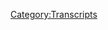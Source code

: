 {{DEFAULTSORT:
    #_TRANSCRIPT_0835:August 5, 2023
}}{{Transcript
    | title         = [[835: August 5, 2023]]
    | caption       = [https://knowledgefight.libsyn.com/835-august-5-2023 Listen to this episode on Libsyn]
    | episodeNumber = [[835: August 5, 2023|835]]
    | length        = 01:39:16
}}

{{MessageBox
    | header     = Warning: Bot Generated Content
    | text       = This transcript was automatically generated by transcription software and likely contains many mistakes and misattributions. Please check the audio for definitive quotes, attribution, and context.
    | image      = N3yvass4myg91.webp
    | imagewidth = 50px
    | id         = warning
}}

{{TranscriptBlock
    | name      = Unknown Speaker
    | timestamp = 00:00:00.000
    | text      = ["Wadduyo, Wadduyo, Wadduyo, Wadduyo, Wadduyo, Wadduyo, Wadduyo, Wadduyo"]
}}

{{TranscriptBlock
    | name      = Unknown Speaker
    | timestamp = 00:00:10.800
    | text      = N-n-n-n-n-n-n-n-knowledge fight.
}}

{{TranscriptBlock
    | name      = Unknown Speaker
    | timestamp = 00:00:12.900
    | text      = Ehh, eh, eh, eh, eh, eh, eh, eh, eh, eh, eh, eh.
}}

{{TranscriptBlock
    | name      = Unknown Speaker
    | timestamp = 00:00:16.000
    | text      = Dan and Jordan, I am sweating.
}}

{{TranscriptBlock
    | name      = Unknown Speaker
    | timestamp = 00:00:18.199
    | text      = Ehh, eh, eh, eh, eh, eh, eh, eh, eh, eh, eh, eh.
}}

{{TranscriptBlock
    | name      = Unknown Speaker
    | timestamp = 00:00:19.399
    | text      = Knowledgefight.com.
}}

{{TranscriptBlock
    | name      = Unknown Speaker
    | timestamp = 00:00:20.500
    | text      = It's time to pray.
}}

{{TranscriptBlock
    | name      = Unknown Speaker
    | timestamp = 00:00:21.699
    | text      = I have great respect for knowledgefight.
}}

{{TranscriptBlock
    | name      = Unknown Speaker
    | timestamp = 00:00:24.000
    | text      = Knowledgefight.
}}

{{TranscriptBlock
    | name      = Unknown Speaker
    | timestamp = 00:00:25.100
    | text      = I'm sick of them posing as if they're the good guys, saying,
}}

{{TranscriptBlock
    | name      = Unknown Speaker
    | timestamp = 00:00:27.899
    | text      = we are the bad guys. Knowledgefight.
}}

{{TranscriptBlock
    | name      = Unknown Speaker
    | timestamp = 00:00:30.100
    | text      = Dan and Jordan.
}}

{{TranscriptBlock
    | name      = Unknown Speaker
    | timestamp = 00:00:31.100
    | text      = Knowledgefight.
}}

{{TranscriptBlock
    | name      = Unknown Speaker
    | timestamp = 00:00:32.299
    | text      = Riddler, Riddler, Riddler.
}}

{{TranscriptBlock
    | name      = Unknown Speaker
    | timestamp = 00:00:34.299
    | text      = Ehh, need, I need money.
}}

{{TranscriptBlock
    | name      = Unknown Speaker
    | timestamp = 00:00:36.600
    | text      = Riddler, Riddler, Riddler.
}}

{{TranscriptBlock
    | name      = Unknown Speaker
    | timestamp = 00:00:39.299
    | text      = Andy and Kansas.
}}

{{TranscriptBlock
    | name      = Unknown Speaker
    | timestamp = 00:00:40.600
    | text      = Andy and, Andy.
}}

{{TranscriptBlock
    | name      = Unknown Speaker
    | timestamp = 00:00:42.200
    | text      = Stop it.
}}

{{TranscriptBlock
    | name      = Unknown Speaker
    | timestamp = 00:00:42.899
    | text      = Andy and, Andy and, Andy and, Andy and, Andy.
}}

{{TranscriptBlock
    | name      = Unknown Speaker
    | timestamp = 00:00:46.299
    | text      = It's time to pray.
}}

{{TranscriptBlock
    | name      = Unknown Speaker
    | timestamp = 00:00:47.200
    | text      = Andy and Kansas, you're on the air.
}}

{{TranscriptBlock
    | name      = Unknown Speaker
    | timestamp = 00:00:48.600
    | text      = Thanks for holding.
}}

{{TranscriptBlock
    | name      = Unknown Speaker
    | timestamp = 00:00:49.500
    | text      = Hello, Alex.
}}

{{TranscriptBlock
    | name      = Unknown Speaker
    | timestamp = 00:00:50.200
    | text      = I'm a first-time caller.
}}

{{TranscriptBlock
    | name      = Unknown Speaker
    | timestamp = 00:00:51.100
    | text      = I'm a huge fan.
}}

{{TranscriptBlock
    | name      = Unknown Speaker
    | timestamp = 00:00:51.899
    | text      = I love your work.
}}

{{TranscriptBlock
    | name      = Unknown Speaker
    | timestamp = 00:00:53.100
    | text      = Knowledgefight.
}}

{{TranscriptBlock
    | name      = Unknown Speaker
    | timestamp = 00:00:54.100
    | text      = N-n-n-n-n-n-n-n-knowledgefight.com.
}}

{{TranscriptBlock
    | name      = Unknown Speaker
    | timestamp = 00:00:57.100
    | text      = I love you.
}}

{{TranscriptBlock
    | name      = Unknown Speaker
    | timestamp = 00:00:59.100
    | text      = Hey, everybody.
}}

{{TranscriptBlock
    | name      = Unknown Speaker
    | timestamp = 00:01:00.100
    | text      = Welcome back to Knowledgefight.
}}

{{TranscriptBlock
    | name      = Unknown Speaker
    | timestamp = 00:01:01.100
    | text      = I'm Dan.
}}

{{TranscriptBlock
    | name      = Unknown Speaker
    | timestamp = 00:01:01.600
    | text      = I'm Jordan.
}}

{{TranscriptBlock
    | name      = Unknown Speaker
    | timestamp = 00:01:02.100
    | text      = We're a couple dudes that like to sit around and worship at the altar of Selene and talk
}}

{{TranscriptBlock
    | name      = Unknown Speaker
    | timestamp = 00:01:05.099
    | text      = a little bit about Alex Jones.
}}

{{TranscriptBlock
    | name      = Unknown Speaker
    | timestamp = 00:01:07.099
    | text      = Oh, indeed we are.
}}

{{TranscriptBlock
    | name      = Unknown Speaker
    | timestamp = 00:01:08.099
    | text      = Dan.
}}

{{TranscriptBlock
    | name      = Unknown Speaker
    | timestamp = 00:01:08.599
    | text      = Jordan.
}}

{{TranscriptBlock
    | name      = Unknown Speaker
    | timestamp = 00:01:09.099
    | text      = Dan.
}}

{{TranscriptBlock
    | name      = Unknown Speaker
    | timestamp = 00:01:09.599
    | text      = Jordan.
}}

{{TranscriptBlock
    | name      = Unknown Speaker
    | timestamp = 00:01:10.099
    | text      = Quick question for you.
}}

{{TranscriptBlock
    | name      = Unknown Speaker
    | timestamp = 00:01:10.599
    | text      = What's up?
}}

{{TranscriptBlock
    | name      = Unknown Speaker
    | timestamp = 00:01:11.099
    | text      = What's your Bright Spot today, buddy?
}}

{{TranscriptBlock
    | name      = Unknown Speaker
    | timestamp = 00:01:12.099
    | text      = My Bright Spot, Jordan, today is a story of redemption.
}}

{{TranscriptBlock
    | name      = Unknown Speaker
    | timestamp = 00:01:16.099
    | text      = A story of redemption.
}}

{{TranscriptBlock
    | name      = Unknown Speaker
    | timestamp = 00:01:17.099
    | text      = It is a prodigal son story.
}}

{{TranscriptBlock
    | name      = Unknown Speaker
    | timestamp = 00:01:18.599
    | text      = All right.
}}

{{TranscriptBlock
    | name      = Unknown Speaker
    | timestamp = 00:01:19.099
    | text      = About a week ago, I went, I took a little walk.
}}

{{TranscriptBlock
    | name      = Unknown Speaker
    | timestamp = 00:01:23.099
    | text      = I went down to the store.
}}

{{TranscriptBlock
    | name      = Unknown Speaker
    | timestamp = 00:01:24.099
    | text      = Sure.
}}

{{TranscriptBlock
    | name      = Unknown Speaker
    | timestamp = 00:01:24.599
    | text      = Had my ear bud in.
}}

{{TranscriptBlock
    | name      = Unknown Speaker
    | timestamp = 00:01:25.599
    | text      = Right.
}}

{{TranscriptBlock
    | name      = Unknown Speaker
    | timestamp = 00:01:26.099
    | text      = I always walk around the city with one ear bud in.
}}

{{TranscriptBlock
    | name      = Unknown Speaker
    | timestamp = 00:01:29.099
    | text      = I don't know if that's weird.
}}

{{TranscriptBlock
    | name      = Unknown Speaker
    | timestamp = 00:01:30.099
    | text      = Is that weird?
}}

{{TranscriptBlock
    | name      = Unknown Speaker
    | timestamp = 00:01:31.099
    | text      = Yes.
}}

{{TranscriptBlock
    | name      = Unknown Speaker
    | timestamp = 00:01:32.099
    | text      = It is an air pod, which is one pod in.
}}

{{TranscriptBlock
    | name      = Unknown Speaker
    | timestamp = 00:01:34.099
    | text      = Just one?
}}

{{TranscriptBlock
    | name      = Unknown Speaker
    | timestamp = 00:01:35.099
    | text      = Yeah.
}}

{{TranscriptBlock
    | name      = Unknown Speaker
    | timestamp = 00:01:35.599
    | text      = Just one?
}}

{{TranscriptBlock
    | name      = Unknown Speaker
    | timestamp = 00:01:36.099
    | text      = I gotta see my surroundings.
}}

{{TranscriptBlock
    | name      = Unknown Speaker
    | timestamp = 00:01:37.099
    | text      = Oh, man.
}}

{{TranscriptBlock
    | name      = Unknown Speaker
    | timestamp = 00:01:38.099
    | text      = I gotta keep my head on a swivel.
}}

{{TranscriptBlock
    | name      = Unknown Speaker
    | timestamp = 00:01:39.099
    | text      = I mean, no, I guess it's not.
}}

{{TranscriptBlock
    | name      = Unknown Speaker
    | timestamp = 00:01:41.099
    | text      = I bet it's very, I bet it's way more normal than it should be.
}}

{{TranscriptBlock
    | name      = Unknown Speaker
    | timestamp = 00:01:44.099
    | text      = I'm just a person who cannot exist without music and, like, stereo.
}}

{{TranscriptBlock
    | name      = Unknown Speaker
    | timestamp = 00:01:49.099
    | text      = You know what I'm saying?
}}

{{TranscriptBlock
    | name      = Unknown Speaker
    | timestamp = 00:01:50.099
    | text      = Okay.
}}

{{TranscriptBlock
    | name      = Unknown Speaker
    | timestamp = 00:01:50.599
    | text      = Well, I'm usually listening to a podcast.
}}

{{TranscriptBlock
    | name      = Unknown Speaker
    | timestamp = 00:01:52.099
    | text      = Oh, see, well then, yeah.
}}

{{TranscriptBlock
    | name      = Unknown Speaker
    | timestamp = 00:01:53.099
    | text      = You can handle that.
}}

{{TranscriptBlock
    | name      = Unknown Speaker
    | timestamp = 00:01:53.599
    | text      = Yeah.
}}

{{TranscriptBlock
    | name      = Unknown Speaker
    | timestamp = 00:01:54.099
    | text      = I have someone, you know, usually, like, a little habitus get made or something in my ear.
}}

{{TranscriptBlock
    | name      = Unknown Speaker
    | timestamp = 00:01:59.099
    | text      = And I can stay alert for city shenanigans.
}}

{{TranscriptBlock
    | name      = Unknown Speaker
    | timestamp = 00:02:02.099
    | text      = Sure, sure, sure.
}}

{{TranscriptBlock
    | name      = Unknown Speaker
    | timestamp = 00:02:03.099
    | text      = Anything goes down.
}}

{{TranscriptBlock
    | name      = Unknown Speaker
    | timestamp = 00:02:04.099
    | text      = Yeah.
}}

{{TranscriptBlock
    | name      = Unknown Speaker
    | timestamp = 00:02:04.599
    | text      = Wolves.
}}

{{TranscriptBlock
    | name      = Unknown Speaker
    | timestamp = 00:02:05.099
    | text      = Yeah.
}}

{{TranscriptBlock
    | name      = Unknown Speaker
    | timestamp = 00:02:05.599
    | text      = Could be a wolf.
}}

{{TranscriptBlock
    | name      = Unknown Speaker
    | timestamp = 00:02:06.099
    | text      = Could be a wolf.
}}

{{TranscriptBlock
    | name      = Unknown Speaker
    | timestamp = 00:02:06.599
    | text      = Could be a car driving on the sidewalk.
}}

{{TranscriptBlock
    | name      = Unknown Speaker
    | timestamp = 00:02:08.099
    | text      = Car?
}}

{{TranscriptBlock
    | name      = Unknown Speaker
    | timestamp = 00:02:08.599
    | text      = Any number of things.
}}

{{TranscriptBlock
    | name      = Unknown Speaker
    | timestamp = 00:02:09.099
    | text      = Any of these things.
}}

{{TranscriptBlock
    | name      = Unknown Speaker
    | timestamp = 00:02:10.099
    | text      = You need to stay aware.
}}

{{TranscriptBlock
    | name      = Unknown Speaker
    | timestamp = 00:02:12.099
    | text      = Yeah.
}}

{{TranscriptBlock
    | name      = Unknown Speaker
    | timestamp = 00:02:12.599
    | text      = Anyway, I was wearing one.
}}

{{TranscriptBlock
    | name      = Unknown Speaker
    | timestamp = 00:02:13.599
    | text      = Uh-huh.
}}

{{TranscriptBlock
    | name      = Unknown Speaker
    | timestamp = 00:02:14.099
    | text      = And then I got home and I realized I didn't know where it was.
}}

{{TranscriptBlock
    | name      = Unknown Speaker
    | timestamp = 00:02:18.099
    | text      = Yeah.
}}

{{TranscriptBlock
    | name      = Unknown Speaker
    | timestamp = 00:02:18.599
    | text      = Oh, no.
}}

{{TranscriptBlock
    | name      = Unknown Speaker
    | timestamp = 00:02:19.099
    | text      = I put it in my pocket at some point.
}}

{{TranscriptBlock
    | name      = Unknown Speaker
    | timestamp = 00:02:21.099
    | text      = Oh.
}}

{{TranscriptBlock
    | name      = Unknown Speaker
    | timestamp = 00:02:21.599
    | text      = Because I needed to, like, talk to the cashier or something like that.
}}

{{TranscriptBlock
    | name      = Unknown Speaker
    | timestamp = 00:02:24.099
    | text      = Yeah, yeah, yeah.
}}

{{TranscriptBlock
    | name      = Unknown Speaker
    | timestamp = 00:02:24.599
    | text      = And then between there and here, I had lost it.
}}

{{TranscriptBlock
    | name      = Unknown Speaker
    | timestamp = 00:02:29.099
    | text      = Yesterday, I'm coming back to my apartment.
}}

{{TranscriptBlock
    | name      = Unknown Speaker
    | timestamp = 00:02:32.099
    | text      = No.
}}

{{TranscriptBlock
    | name      = Unknown Speaker
    | timestamp = 00:02:32.599
    | text      = Walking down the hall.
}}

{{TranscriptBlock
    | name      = Unknown Speaker
    | timestamp = 00:02:33.099
    | text      = You did not see it outside.
}}

{{TranscriptBlock
    | name      = Unknown Speaker
    | timestamp = 00:02:34.599
    | text      = No, walking down the hallway.
}}

{{TranscriptBlock
    | name      = Unknown Speaker
    | timestamp = 00:02:36.099
    | text      = Uh-huh.
}}

{{TranscriptBlock
    | name      = Unknown Speaker
    | timestamp = 00:02:36.599
    | text      = There it is.
}}

{{TranscriptBlock
    | name      = Unknown Speaker
    | timestamp = 00:02:37.099
    | text      = No shit.
}}

{{TranscriptBlock
    | name      = Unknown Speaker
    | timestamp = 00:02:37.599
    | text      = Laying on the ground.
}}

{{TranscriptBlock
    | name      = Unknown Speaker
    | timestamp = 00:02:38.599
    | text      = Oh, my God.
}}

{{TranscriptBlock
    | name      = Unknown Speaker
    | timestamp = 00:02:39.099
    | text      = In the hallway.
}}

{{TranscriptBlock
    | name      = Unknown Speaker
    | timestamp = 00:02:40.099
    | text      = Yoink.
}}

{{TranscriptBlock
    | name      = Unknown Speaker
    | timestamp = 00:02:40.599
    | text      = Pick it up.
}}

{{TranscriptBlock
    | name      = Unknown Speaker
    | timestamp = 00:02:41.599
    | text      = Also realize that the building does not clean the hallways.
}}

{{TranscriptBlock
    | name      = Unknown Speaker
    | timestamp = 00:02:44.099
    | text      = There's often this.
}}

{{TranscriptBlock
    | name      = Unknown Speaker
    | timestamp = 00:02:45.099
    | text      = Maybe I thought.
}}

{{TranscriptBlock
    | name      = Unknown Speaker
    | timestamp = 00:02:45.599
    | text      = Yeah, maybe that should have.
}}

{{TranscriptBlock
    | name      = Unknown Speaker
    | timestamp = 00:02:47.099
    | text      = Maybe someone should have thrown that away by now.
}}

{{TranscriptBlock
    | name      = Unknown Speaker
    | timestamp = 00:02:49.099
    | text      = What?
}}

{{TranscriptBlock
    | name      = Unknown Speaker
    | timestamp = 00:02:49.599
    | text      = But I'm glad they didn't, because now, boom.
}}

{{TranscriptBlock
    | name      = Unknown Speaker
    | timestamp = 00:02:52.099
    | text      = Both my earbuds back.
}}

{{TranscriptBlock
    | name      = Unknown Speaker
    | timestamp = 00:02:53.099
    | text      = Nice.
}}

{{TranscriptBlock
    | name      = Unknown Speaker
    | timestamp = 00:02:53.599
    | text      = Nice.
}}

{{TranscriptBlock
    | name      = Unknown Speaker
    | timestamp = 00:02:55.099
    | text      = Yeah, I mean, now I kind of want to drop a piece of candy on my way
}}

{{TranscriptBlock
    | name      = Unknown Speaker
    | timestamp = 00:02:59.099
    | text      = out.
}}

{{TranscriptBlock
    | name      = Unknown Speaker
    | timestamp = 00:02:59.599
    | text      = Please don't.
}}

{{TranscriptBlock
    | name      = Unknown Speaker
    | timestamp = 00:03:00.099
    | text      = And see how many units here the next day.
}}

{{TranscriptBlock
    | name      = Unknown Speaker
    | timestamp = 00:03:01.599
    | text      = I would encourage you not to.
}}

{{TranscriptBlock
    | name      = Unknown Speaker
    | timestamp = 00:03:04.099
    | text      = I'm just testing your place out, man.
}}

{{TranscriptBlock
    | name      = Unknown Speaker
    | timestamp = 00:03:05.599
    | text      = Honestly, I'm sure if you did it inside my apartment,
}}

{{TranscriptBlock
    | name      = Unknown Speaker
    | timestamp = 00:03:08.099
    | text      = it would definitely be here the next time you got here.
}}

{{TranscriptBlock
    | name      = Unknown Speaker
    | timestamp = 00:03:10.099
    | text      = Yeah, we'd never see.
}}

{{TranscriptBlock
    | name      = Unknown Speaker
    | timestamp = 00:03:11.099
    | text      = Celine would eat it, or it would still be here.
}}

{{TranscriptBlock
    | name      = Unknown Speaker
    | timestamp = 00:03:13.099
    | text      = One of the two.
}}

{{TranscriptBlock
    | name      = Unknown Speaker
    | timestamp = 00:03:14.099
    | text      = Absolutely.
}}

{{TranscriptBlock
    | name      = Unknown Speaker
    | timestamp = 00:03:15.599
    | text      = So yeah, what's your bright spot?
}}

{{TranscriptBlock
    | name      = Unknown Speaker
    | timestamp = 00:03:17.099
    | text      = My bright spot is this week I did a guest interview
}}

{{TranscriptBlock
    | name      = Unknown Speaker
    | timestamp = 00:03:22.099
    | text      = for Life After MLM with Roberta Blevins.
}}

{{TranscriptBlock
    | name      = Unknown Speaker
    | timestamp = 00:03:27.099
    | text      = It's a nice podcast about multi-level marketing schemes.
}}

{{TranscriptBlock
    | name      = Unknown Speaker
    | timestamp = 00:03:33.099
    | text      = And then once you start talking about MLMs, you get into cults.
}}

{{TranscriptBlock
    | name      = Unknown Speaker
    | timestamp = 00:03:37.099
    | text      = It takes so short a walk.
}}

{{TranscriptBlock
    | name      = Unknown Speaker
    | timestamp = 00:03:39.099
    | text      = There's similarities.
}}

{{TranscriptBlock
    | name      = Unknown Speaker
    | timestamp = 00:03:40.099
    | text      = Yeah, so a lot of people have been
}}

{{TranscriptBlock
    | name      = Unknown Speaker
    | timestamp = 00:03:42.099
    | text      = interested in my origin story.
}}

{{TranscriptBlock
    | name      = Unknown Speaker
    | timestamp = 00:03:44.099
    | text      = And so yeah, go listen to that.
}}

{{TranscriptBlock
    | name      = Unknown Speaker
    | timestamp = 00:03:46.099
    | text      = Sweet.
}}

{{TranscriptBlock
    | name      = Unknown Speaker
    | timestamp = 00:03:47.099
    | text      = I get it all out of the way.
}}

{{TranscriptBlock
    | name      = Unknown Speaker
    | timestamp = 00:03:48.099
    | text      = We don't have to talk about it on this show ever again.
}}

{{TranscriptBlock
    | name      = Unknown Speaker
    | timestamp = 00:03:51.099
    | text      = Well, I think we did at one point.
}}

{{TranscriptBlock
    | name      = Unknown Speaker
    | timestamp = 00:03:53.099
    | text      = That's what I'm saying.
}}

{{TranscriptBlock
    | name      = Unknown Speaker
    | timestamp = 00:03:54.099
    | text      = But I don't remember what episode it is, and who knows.
}}

{{TranscriptBlock
    | name      = Unknown Speaker
    | timestamp = 00:03:57.099
    | text      = So now there it is.
}}

{{TranscriptBlock
    | name      = Unknown Speaker
    | timestamp = 00:03:58.099
    | text      = It wasn't even an episode.
}}

{{TranscriptBlock
    | name      = Unknown Speaker
    | timestamp = 00:04:00.099
    | text      = It was at the earliest part of COVID
}}

{{TranscriptBlock
    | name      = Unknown Speaker
    | timestamp = 00:04:02.099
    | text      = where we were just like, we'll just talk for a while.
}}

{{TranscriptBlock
    | name      = Unknown Speaker
    | timestamp = 00:04:05.099
    | text      = So yeah, now it's there.
}}

{{TranscriptBlock
    | name      = Unknown Speaker
    | timestamp = 00:04:07.099
    | text      = Go listen to it.
}}

{{TranscriptBlock
    | name      = Unknown Speaker
    | timestamp = 00:04:09.099
    | text      = It's great.
}}

{{TranscriptBlock
    | name      = Unknown Speaker
    | timestamp = 00:04:10.099
    | text      = I almost worked at MLM once.
}}

{{TranscriptBlock
    | name      = Unknown Speaker
    | timestamp = 00:04:12.099
    | text      = Did you?
}}

{{TranscriptBlock
    | name      = Unknown Speaker
    | timestamp = 00:04:13.099
    | text      = The Cutco Knife Company.
}}

{{TranscriptBlock
    | name      = Unknown Speaker
    | timestamp = 00:04:14.099
    | text      = Oh, the knives.
}}

{{TranscriptBlock
    | name      = Unknown Speaker
    | timestamp = 00:04:15.099
    | text      = Yeah, I went in for an interview there.
}}

{{TranscriptBlock
    | name      = Unknown Speaker
    | timestamp = 00:04:17.100
    | text      = But at the time, my friend wanted
}}

{{TranscriptBlock
    | name      = Unknown Speaker
    | timestamp = 00:04:19.100
    | text      = to make a reality show about me.
}}

{{TranscriptBlock
    | name      = Unknown Speaker
    | timestamp = 00:04:21.100
    | text      = And so our plan was to get really drunk
}}

{{TranscriptBlock
    | name      = Unknown Speaker
    | timestamp = 00:04:24.100
    | text      = and then go to the interview.
}}

{{TranscriptBlock
    | name      = Unknown Speaker
    | timestamp = 00:04:27.100
    | text      = But I got really drunk.
}}

{{TranscriptBlock
    | name      = Unknown Speaker
    | timestamp = 00:04:29.100
    | text      = And then we showed up at the interview.
}}

{{TranscriptBlock
    | name      = Unknown Speaker
    | timestamp = 00:04:30.100
    | text      = And then they said no cameras were allowed inside.
}}

{{TranscriptBlock
    | name      = Unknown Speaker
    | timestamp = 00:04:33.100
    | text      = So my friend who was videotaping had to wait outside.
}}

{{TranscriptBlock
    | name      = Unknown Speaker
    | timestamp = 00:04:36.100
    | text      = And then I had to go in really drunk.
}}

{{TranscriptBlock
    | name      = Unknown Speaker
    | timestamp = 00:04:38.100
    | text      = And they offered me a job.
}}

{{TranscriptBlock
    | name      = Unknown Speaker
    | timestamp = 00:04:40.100
    | text      = Huh?
}}

{{TranscriptBlock
    | name      = Unknown Speaker
    | timestamp = 00:04:41.100
    | text      = Yep.
}}

{{TranscriptBlock
    | name      = Unknown Speaker
    | timestamp = 00:04:42.100
    | text      = All right, well, I mean, lesson learned, children.
}}

{{TranscriptBlock
    | name      = Unknown Speaker
    | timestamp = 00:04:44.100
    | text      = They'll take anybody because they're just
}}

{{TranscriptBlock
    | name      = Unknown Speaker
    | timestamp = 00:04:46.100
    | text      = trying to sell you the knives.
}}

{{TranscriptBlock
    | name      = Unknown Speaker
    | timestamp = 00:04:48.100
    | text      = Exactly.
}}

{{TranscriptBlock
    | name      = Unknown Speaker
    | timestamp = 00:04:49.100
    | text      = So Jordan, today we have an episode to go over.
}}

{{TranscriptBlock
    | name      = Unknown Speaker
    | timestamp = 00:04:51.100
    | text      = Yeah.
}}

{{TranscriptBlock
    | name      = Unknown Speaker
    | timestamp = 00:04:52.100
    | text      = We're going to be talking here about the 5th, August 5th.
}}

{{TranscriptBlock
    | name      = Unknown Speaker
    | timestamp = 00:04:55.100
    | text      = That's Saturday.
}}

{{TranscriptBlock
    | name      = Unknown Speaker
    | timestamp = 00:04:56.100
    | text      = OK.
}}

{{TranscriptBlock
    | name      = Unknown Speaker
    | timestamp = 00:04:57.100
    | text      = Alex did an epic emergency Saturday transmission.
}}

{{TranscriptBlock
    | name      = Unknown Speaker
    | timestamp = 00:05:01.100
    | text      = Oh, OK.
}}

{{TranscriptBlock
    | name      = Unknown Speaker
    | timestamp = 00:05:02.100
    | text      = So we did.
}}

{{TranscriptBlock
    | name      = Unknown Speaker
    | timestamp = 00:05:03.100
    | text      = We finally got our epic response to Trump's indictment.
}}

{{TranscriptBlock
    | name      = Unknown Speaker
    | timestamp = 00:05:06.100
    | text      = No.
}}

{{TranscriptBlock
    | name      = Unknown Speaker
    | timestamp = 00:05:07.100
    | text      = Oh, no.
}}

{{TranscriptBlock
    | name      = Unknown Speaker
    | timestamp = 00:05:08.100
    | text      = What?
}}

{{TranscriptBlock
    | name      = Unknown Speaker
    | timestamp = 00:05:09.100
    | text      = Nope.
}}

{{TranscriptBlock
    | name      = Unknown Speaker
    | timestamp = 00:05:10.100
    | text      = This is as close to a wacky Wednesday episode
}}

{{TranscriptBlock
    | name      = Unknown Speaker
    | timestamp = 00:05:11.100
    | text      = that I think as we're going to get on a Alex Jones episode.
}}

{{TranscriptBlock
    | name      = Unknown Speaker
    | timestamp = 00:05:15.100
    | text      = So that's why I took the opportunity
}}

{{TranscriptBlock
    | name      = Unknown Speaker
    | timestamp = 00:05:18.100
    | text      = to jump on in here.
}}

{{TranscriptBlock
    | name      = Unknown Speaker
    | timestamp = 00:05:20.100
    | text      = So recent news completely tossed aside.
}}

{{TranscriptBlock
    | name      = Unknown Speaker
    | timestamp = 00:05:24.100
    | text      = Yeah.
}}

{{TranscriptBlock
    | name      = Unknown Speaker
    | timestamp = 00:05:25.100
    | text      = OK.
}}

{{TranscriptBlock
    | name      = Unknown Speaker
    | timestamp = 00:05:26.100
    | text      = Yeah, for the most part.
}}

{{TranscriptBlock
    | name      = Unknown Speaker
    | timestamp = 00:05:27.100
    | text      = I mean, there's some recent news that's not true.
}}

{{TranscriptBlock
    | name      = Unknown Speaker
    | timestamp = 00:05:29.100
    | text      = Sure.
}}

{{TranscriptBlock
    | name      = Unknown Speaker
    | timestamp = 00:05:30.100
    | text      = That we'll get to before it turns real wacky.
}}

{{TranscriptBlock
    | name      = Unknown Speaker
    | timestamp = 00:05:32.100
    | text      = But hey.
}}

{{TranscriptBlock
    | name      = Unknown Speaker
    | timestamp = 00:05:33.100
    | text      = Here we go.
}}

{{TranscriptBlock
    | name      = Unknown Speaker
    | timestamp = 00:05:34.100
    | text      = Some stupid shit coming.
}}

{{TranscriptBlock
    | name      = Unknown Speaker
    | timestamp = 00:05:35.100
    | text      = All right.
}}

{{TranscriptBlock
    | name      = Unknown Speaker
    | timestamp = 00:05:36.100
    | text      = So before we get to that, though, we
}}

{{TranscriptBlock
    | name      = Unknown Speaker
    | timestamp = 00:05:37.100
    | text      = should say hello to some new wonks.
}}

{{TranscriptBlock
    | name      = Unknown Speaker
    | timestamp = 00:05:38.100
    | text      = Oh, that's a great idea.
}}

{{TranscriptBlock
    | name      = Unknown Speaker
    | timestamp = 00:05:39.100
    | text      = Now, here's the thing.
}}

{{TranscriptBlock
    | name      = Unknown Speaker
    | timestamp = 00:05:40.100
    | text      = Our workflow now is that you send me an email
}}

{{TranscriptBlock
    | name      = Unknown Speaker
    | timestamp = 00:05:43.100
    | text      = with wonk names in it.
}}

{{TranscriptBlock
    | name      = Unknown Speaker
    | timestamp = 00:05:44.100
    | text      = Yes.
}}

{{TranscriptBlock
    | name      = Unknown Speaker
    | timestamp = 00:05:45.100
    | text      = Indeed.
}}

{{TranscriptBlock
    | name      = Unknown Speaker
    | timestamp = 00:05:46.100
    | text      = Because you monitor the email box.
}}

{{TranscriptBlock
    | name      = Unknown Speaker
    | timestamp = 00:05:47.100
    | text      = Right.
}}

{{TranscriptBlock
    | name      = Unknown Speaker
    | timestamp = 00:05:48.100
    | text      = Right.
}}

{{TranscriptBlock
    | name      = Unknown Speaker
    | timestamp = 00:05:49.100
    | text      = And you said that you didn't have any.
}}

{{TranscriptBlock
    | name      = Unknown Speaker
    | timestamp = 00:05:51.100
    | text      = And I forgot to put some together.
}}

{{TranscriptBlock
    | name      = Unknown Speaker
    | timestamp = 00:05:53.100
    | text      = So this is a great opportunity for us
}}

{{TranscriptBlock
    | name      = Unknown Speaker
    | timestamp = 00:05:56.100
    | text      = to say, if you have not heard your name,
}}

{{TranscriptBlock
    | name      = Unknown Speaker
    | timestamp = 00:06:00.100
    | text      = please send an email to knowledgefight at gmail.com.
}}

{{TranscriptBlock
    | name      = Unknown Speaker
    | timestamp = 00:06:04.100
    | text      = Indeed.
}}

{{TranscriptBlock
    | name      = Unknown Speaker
    | timestamp = 00:06:05.100
    | text      = Where Jordan monitors the email box
}}

{{TranscriptBlock
    | name      = Unknown Speaker
    | timestamp = 00:06:06.100
    | text      = and then sends along to me names to be shouted out.
}}

{{TranscriptBlock
    | name      = Unknown Speaker
    | timestamp = 00:06:09.100
    | text      = I will say this.
}}

{{TranscriptBlock
    | name      = Unknown Speaker
    | timestamp = 00:06:10.100
    | text      = I believe that everybody who has sent
}}

{{TranscriptBlock
    | name      = Unknown Speaker
    | timestamp = 00:06:12.100
    | text      = an email in the past three months
}}

{{TranscriptBlock
    | name      = Unknown Speaker
    | timestamp = 00:06:14.100
    | text      = has received a shout out, except for, I think,
}}

{{TranscriptBlock
    | name      = Unknown Speaker
    | timestamp = 00:06:17.100
    | text      = maybe one person.
}}

{{TranscriptBlock
    | name      = Unknown Speaker
    | timestamp = 00:06:18.100
    | text      = Because one time you said that I accidentally
}}

{{TranscriptBlock
    | name      = Unknown Speaker
    | timestamp = 00:06:21.100
    | text      = put the same thing twice.
}}

{{TranscriptBlock
    | name      = Unknown Speaker
    | timestamp = 00:06:22.100
    | text      = I think you did.
}}

{{TranscriptBlock
    | name      = Unknown Speaker
    | timestamp = 00:06:23.100
    | text      = And I may have copy and pasted the wrong thing.
}}

{{TranscriptBlock
    | name      = Unknown Speaker
    | timestamp = 00:06:25.100
    | text      = Oh.
}}

{{TranscriptBlock
    | name      = Unknown Speaker
    | timestamp = 00:06:26.100
    | text      = So if you are somebody who sent an email in the past three
}}

{{TranscriptBlock
    | name      = Unknown Speaker
    | timestamp = 00:06:29.100
    | text      = months, just I'm pretty sure that I got everybody.
}}

{{TranscriptBlock
    | name      = Unknown Speaker
    | timestamp = 00:06:33.100
    | text      = But I may have fucked up one.
}}

{{TranscriptBlock
    | name      = Unknown Speaker
    | timestamp = 00:06:34.100
    | text      = Yeah.
}}

{{TranscriptBlock
    | name      = Unknown Speaker
    | timestamp = 00:06:35.100
    | text      = I'm so sorry.
}}

{{TranscriptBlock
    | name      = Unknown Speaker
    | timestamp = 00:06:36.100
    | text      = I'm so sorry.
}}

{{TranscriptBlock
    | name      = Unknown Speaker
    | timestamp = 00:06:37.100
    | text      = Yeah.
}}

{{TranscriptBlock
    | name      = Unknown Speaker
    | timestamp = 00:06:38.100
    | text      = And the Patreon email box is unusable.
}}

{{TranscriptBlock
    | name      = Unknown Speaker
    | timestamp = 00:06:42.100
    | text      = And so please send a message to knowledgefight at gmail.com.
}}

{{TranscriptBlock
    | name      = Unknown Speaker
    | timestamp = 00:06:46.100
    | text      = Yeah.
}}

{{TranscriptBlock
    | name      = Unknown Speaker
    | timestamp = 00:06:47.100
    | text      = It's no longer tenable.
}}

{{TranscriptBlock
    | name      = Unknown Speaker
    | timestamp = 00:06:48.100
    | text      = That is the entry point of the spigot.
}}

{{TranscriptBlock
    | name      = Unknown Speaker
    | timestamp = 00:06:52.100
    | text      = Yes.
}}

{{TranscriptBlock
    | name      = Unknown Speaker
    | timestamp = 00:06:53.100
    | text      = We love you so much.
}}

{{TranscriptBlock
    | name      = Unknown Speaker
    | timestamp = 00:06:54.100
    | text      = But for now, I will just read some random names.
}}

{{TranscriptBlock
    | name      = Unknown Speaker
    | timestamp = 00:06:56.100
    | text      = That's a great idea.
}}

{{TranscriptBlock
    | name      = Unknown Speaker
    | timestamp = 00:06:57.100
    | text      = And you know.
}}

{{TranscriptBlock
    | name      = Unknown Speaker
    | timestamp = 00:06:59.100
    | text      = I like it.
}}

{{TranscriptBlock
    | name      = Unknown Speaker
    | timestamp = 00:07:00.100
    | text      = So first, Mr. Venom, thank you so much.
}}

{{TranscriptBlock
    | name      = Unknown Speaker
    | timestamp = 00:07:02.100
    | text      = You are now a policy wonk.
}}

{{TranscriptBlock
    | name      = Unknown Speaker
    | timestamp = 00:07:03.100
    | text      = I'm a policy wonk.
}}

{{TranscriptBlock
    | name      = Unknown Speaker
    | timestamp = 00:07:04.100
    | text      = Thank you very much.
}}

{{TranscriptBlock
    | name      = Unknown Speaker
    | timestamp = 00:07:05.100
    | text      = That's like when the symbiote puts on a tie.
}}

{{TranscriptBlock
    | name      = Unknown Speaker
    | timestamp = 00:07:08.100
    | text      = Yeah.
}}

{{TranscriptBlock
    | name      = Unknown Speaker
    | timestamp = 00:07:09.100
    | text      = Mr. Venom.
}}

{{TranscriptBlock
    | name      = Unknown Speaker
    | timestamp = 00:07:10.100
    | text      = Mr. Venom.
}}

{{TranscriptBlock
    | name      = Unknown Speaker
    | timestamp = 00:07:11.100
    | text      = Thank you very much.
}}

{{TranscriptBlock
    | name      = Unknown Speaker
    | timestamp = 00:07:12.100
    | text      = I am carnage.
}}

{{TranscriptBlock
    | name      = Unknown Speaker
    | timestamp = 00:07:13.100
    | text      = Mr. Venom was my dad.
}}

{{TranscriptBlock
    | name      = Unknown Speaker
    | timestamp = 00:07:15.100
    | text      = Is that good?
}}

{{TranscriptBlock
    | name      = Unknown Speaker
    | timestamp = 00:07:16.100
    | text      = That's better.
}}

{{TranscriptBlock
    | name      = Unknown Speaker
    | timestamp = 00:07:17.100
    | text      = All right.
}}

{{TranscriptBlock
    | name      = Unknown Speaker
    | timestamp = 00:07:18.100
    | text      = Next, the first atheist president.
}}

{{TranscriptBlock
    | name      = Unknown Speaker
    | timestamp = 00:07:20.100
    | text      = Thank you so much.
}}

{{TranscriptBlock
    | name      = Unknown Speaker
    | timestamp = 00:07:21.100
    | text      = You are now a policy wonk.
}}

{{TranscriptBlock
    | name      = Unknown Speaker
    | timestamp = 00:07:22.100
    | text      = I'm a policy wonk.
}}

{{TranscriptBlock
    | name      = Unknown Speaker
    | timestamp = 00:07:23.100
    | text      = Thank you very much.
}}

{{TranscriptBlock
    | name      = Unknown Speaker
    | timestamp = 00:07:24.100
    | text      = Thank you.
}}

{{TranscriptBlock
    | name      = Unknown Speaker
    | timestamp = 00:07:25.100
    | text      = Next, happy birthday, Michael.
}}

{{TranscriptBlock
    | name      = Unknown Speaker
    | timestamp = 00:07:26.100
    | text      = I couldn't find a bucket of sodomite poop.
}}

{{TranscriptBlock
    | name      = Unknown Speaker
    | timestamp = 00:07:28.100
    | text      = Hope this message is good enough.
}}

{{TranscriptBlock
    | name      = Unknown Speaker
    | timestamp = 00:07:29.100
    | text      = Love, Brian.
}}

{{TranscriptBlock
    | name      = Unknown Speaker
    | timestamp = 00:07:30.100
    | text      = Thank you so much.
}}

{{TranscriptBlock
    | name      = Unknown Speaker
    | timestamp = 00:07:31.100
    | text      = You are now a policy wonk.
}}

{{TranscriptBlock
    | name      = Unknown Speaker
    | timestamp = 00:07:32.100
    | text      = I'm a policy wonk.
}}

{{TranscriptBlock
    | name      = Unknown Speaker
    | timestamp = 00:07:33.100
    | text      = Thank you very much.
}}

{{TranscriptBlock
    | name      = Unknown Speaker
    | timestamp = 00:07:34.100
    | text      = I do apologize.
}}

{{TranscriptBlock
    | name      = Unknown Speaker
    | timestamp = 00:07:35.100
    | text      = That was Brian, not Brian.
}}

{{TranscriptBlock
    | name      = Unknown Speaker
    | timestamp = 00:07:36.100
    | text      = Oh.
}}

{{TranscriptBlock
    | name      = Unknown Speaker
    | timestamp = 00:07:37.100
    | text      = Next, thank you so much to Biggin' Bri-
}}

{{TranscriptBlock
    | name      = Unknown Speaker
    | timestamp = 00:07:41.100
    | text      = Brigiligator.
}}

{{TranscriptBlock
    | name      = Unknown Speaker
    | timestamp = 00:07:42.100
    | text      = Brigiligator.
}}

{{TranscriptBlock
    | name      = Unknown Speaker
    | timestamp = 00:07:43.100
    | text      = Brigit.
}}

{{TranscriptBlock
    | name      = Unknown Speaker
    | timestamp = 00:07:44.100
    | text      = Biggin' Brigiligator.
}}

{{TranscriptBlock
    | name      = Unknown Speaker
    | timestamp = 00:07:45.100
    | text      = Thank you so much.
}}

{{TranscriptBlock
    | name      = Unknown Speaker
    | timestamp = 00:07:46.100
    | text      = You are now a policy wonk.
}}

{{TranscriptBlock
    | name      = Unknown Speaker
    | timestamp = 00:07:47.100
    | text      = I'm a policy wonk.
}}

{{TranscriptBlock
    | name      = Unknown Speaker
    | timestamp = 00:07:48.100
    | text      = Thank you very much.
}}

{{TranscriptBlock
    | name      = Unknown Speaker
    | timestamp = 00:07:49.100
    | text      = That didn't flow off my tongue.
}}

{{TranscriptBlock
    | name      = Unknown Speaker
    | timestamp = 00:07:51.100
    | text      = Thank you very much.
}}

{{TranscriptBlock
    | name      = Unknown Speaker
    | timestamp = 00:07:52.100
    | text      = That's not your fault.
}}

{{TranscriptBlock
    | name      = Unknown Speaker
    | timestamp = 00:07:53.100
    | text      = That's me.
}}

{{TranscriptBlock
    | name      = Unknown Speaker
    | timestamp = 00:07:54.100
    | text      = So much.
}}

{{TranscriptBlock
    | name      = Unknown Speaker
    | timestamp = 00:07:55.100
    | text      = Yeah, that was great.
}}

{{TranscriptBlock
    | name      = Unknown Speaker
    | timestamp = 00:07:56.100
    | text      = And thank you so much to Hot Mess Response Team.
}}

{{TranscriptBlock
    | name      = Unknown Speaker
    | timestamp = 00:07:58.100
    | text      = You are now a policy wonk.
}}

{{TranscriptBlock
    | name      = Unknown Speaker
    | timestamp = 00:08:00.100
    | text      = I'm a policy wonk.
}}

{{TranscriptBlock
    | name      = Unknown Speaker
    | timestamp = 00:08:01.100
    | text      = Thank you very much.
}}

{{TranscriptBlock
    | name      = Unknown Speaker
    | timestamp = 00:08:02.100
    | text      = Thank you.
}}

{{TranscriptBlock
    | name      = Unknown Speaker
    | timestamp = 00:08:03.100
    | text      = Now, Jordan.
}}

{{TranscriptBlock
    | name      = Unknown Speaker
    | timestamp = 00:08:04.100
    | text      = Yes.
}}

{{TranscriptBlock
    | name      = Unknown Speaker
    | timestamp = 00:08:05.100
    | text      = Saturday shows.
}}

{{TranscriptBlock
    | name      = Unknown Speaker
    | timestamp = 00:08:06.100
    | text      = Yeah.
}}

{{TranscriptBlock
    | name      = Unknown Speaker
    | timestamp = 00:08:07.100
    | text      = Alex had been doing a fair amount, most of them, you know, a bit more.
}}

{{TranscriptBlock
    | name      = Unknown Speaker
    | timestamp = 00:08:11.100
    | text      = Sure.
}}

{{TranscriptBlock
    | name      = Unknown Speaker
    | timestamp = 00:08:12.100
    | text      = But it hasn't been super consistent lately.
}}

{{TranscriptBlock
    | name      = Unknown Speaker
    | timestamp = 00:08:14.100
    | text      = That's why I got very excited to see that there was an old Saturday show.
}}

{{TranscriptBlock
    | name      = Unknown Speaker
    | timestamp = 00:08:18.100
    | text      = Sure.
}}

{{TranscriptBlock
    | name      = Unknown Speaker
    | timestamp = 00:08:19.100
    | text      = Alex is trying.
}}

{{TranscriptBlock
    | name      = Unknown Speaker
    | timestamp = 00:08:20.100
    | text      = All right.
}}

{{TranscriptBlock
    | name      = Unknown Speaker
    | timestamp = 00:08:21.100
    | text      = And that's nice.
}}

{{TranscriptBlock
    | name      = Unknown Speaker
    | timestamp = 00:08:22.100
    | text      = So-
}}

{{TranscriptBlock
    | name      = Unknown Speaker
    | timestamp = 00:08:23.100
    | text      = When's the shoe gonna-
}}

{{TranscriptBlock
    | name      = Unknown Speaker
    | timestamp = 00:08:24.100
    | text      = Mmm, secliption.
}}

{{TranscriptBlock
    | name      = Unknown Speaker
    | timestamp = 00:08:25.100
    | text      = I was gonna say.
}}

{{TranscriptBlock
    | name      = Unknown Speaker
    | timestamp = 00:08:26.100
    | text      = Thank you.
}}

{{TranscriptBlock
    | name      = Unknown Speaker
    | timestamp = 00:08:27.100
    | text      = Thanks for letting me know.
}}

{{TranscriptBlock
    | name      = Unknown Speaker
    | timestamp = 00:08:28.100
    | text      = Yeah.
}}

{{TranscriptBlock
    | name      = Unknown Speaker
    | timestamp = 00:08:29.100
    | text      = So the first bit of the show is a little bit of COVID vaccine stuff.
}}

{{TranscriptBlock
    | name      = Unknown Speaker
    | timestamp = 00:08:33.100
    | text      = So we'll get through that before the nonsense.
}}

{{TranscriptBlock
    | name      = Unknown Speaker
    | timestamp = 00:08:35.100
    | text      = Sure.
}}

{{TranscriptBlock
    | name      = Unknown Speaker
    | timestamp = 00:08:36.100
    | text      = I cannot think of a more important groundbreaking report nanotechnology found in both faxed
}}

{{TranscriptBlock
    | name      = Unknown Speaker
    | timestamp = 00:08:42.100
    | text      = and unvaxed.
}}

{{TranscriptBlock
    | name      = Unknown Speaker
    | timestamp = 00:08:43.100
    | text      = I have a stack of new prestigious studies from the United States, the UK, Canada, and
}}

{{TranscriptBlock
    | name      = Unknown Speaker
    | timestamp = 00:08:49.100
    | text      = Europe where they've confirmed what we already knew over two years ago from other studies
}}

{{TranscriptBlock
    | name      = Unknown Speaker
    | timestamp = 00:08:55.100
    | text      = that the vaxed are shedding.
}}

{{TranscriptBlock
    | name      = Unknown Speaker
    | timestamp = 00:08:58.100
    | text      = It's not a vaccine.
}}

{{TranscriptBlock
    | name      = Unknown Speaker
    | timestamp = 00:08:59.100
    | text      = It's a nanotech replication system.
}}

{{TranscriptBlock
    | name      = Unknown Speaker
    | timestamp = 00:09:02.100
    | text      = And when it really takes hold in certain people, even young people, the coroners all over the
}}

{{TranscriptBlock
    | name      = Unknown Speaker
    | timestamp = 00:09:07.100
    | text      = world have reported the head pathologist in Germany went public a year and a half ago.
}}

{{TranscriptBlock
    | name      = Unknown Speaker
    | timestamp = 00:09:13.100
    | text      = And they just pulled giant solid protein crystal clots out of even 15 year olds that are dead
}}

{{TranscriptBlock
    | name      = Unknown Speaker
    | timestamp = 00:09:21.100
    | text      = that have clots that somebody in 80 would have that literally drank buckets of bacon
}}

{{TranscriptBlock
    | name      = Unknown Speaker
    | timestamp = 00:09:26.100
    | text      = grease every day.
}}

{{TranscriptBlock
    | name      = Unknown Speaker
    | timestamp = 00:09:27.100
    | text      = Damn.
}}

{{TranscriptBlock
    | name      = Unknown Speaker
    | timestamp = 00:09:28.100
    | text      = So this whole, the vaccine is shedding narrative is really critical for Alex and his ilk because
}}

{{TranscriptBlock
    | name      = Unknown Speaker
    | timestamp = 00:09:33.100
    | text      = it allows them to explain negative health effects in the unvaccinated population as
}}

{{TranscriptBlock
    | name      = Unknown Speaker
    | timestamp = 00:09:37.100
    | text      = being caused by people who got the vaccine.
}}

{{TranscriptBlock
    | name      = Unknown Speaker
    | timestamp = 00:09:39.100
    | text      = Right.
}}

{{TranscriptBlock
    | name      = Unknown Speaker
    | timestamp = 00:09:40.100
    | text      = You gotta be able to do that.
}}

{{TranscriptBlock
    | name      = Unknown Speaker
    | timestamp = 00:09:41.100
    | text      = Otherwise you're going to run out.
}}

{{TranscriptBlock
    | name      = Unknown Speaker
    | timestamp = 00:09:42.100
    | text      = Yeah.
}}

{{TranscriptBlock
    | name      = Unknown Speaker
    | timestamp = 00:09:43.100
    | text      = Look for this to become a lot more popular, especially if there's another wave of COVID
}}

{{TranscriptBlock
    | name      = Unknown Speaker
    | timestamp = 00:09:46.100
    | text      = as some have warned could be coming.
}}

{{TranscriptBlock
    | name      = Unknown Speaker
    | timestamp = 00:09:48.100
    | text      = Yeah, sure.
}}

{{TranscriptBlock
    | name      = Unknown Speaker
    | timestamp = 00:09:49.100
    | text      = Alex's entire premise is that the mRNA vaccines are nanotech bioengineering weapons as opposed
}}

{{TranscriptBlock
    | name      = Unknown Speaker
    | timestamp = 00:09:55.100
    | text      = to another vaccine, which might just be a vaccine and that's approved by these clots.
}}

{{TranscriptBlock
    | name      = Unknown Speaker
    | timestamp = 00:10:02.100
    | text      = Right.
}}

{{TranscriptBlock
    | name      = Unknown Speaker
    | timestamp = 00:10:03.100
    | text      = However, all you need to do is look at statistics to understand how stupid this idea is.
}}

{{TranscriptBlock
    | name      = Unknown Speaker
    | timestamp = 00:10:07.100
    | text      = First, the incidence of blood clots after vaccination is very low.
}}

{{TranscriptBlock
    | name      = Unknown Speaker
    | timestamp = 00:10:11.100
    | text      = However, the vaccines that have been associated with cases of clotting are the AstraZeneca
}}

{{TranscriptBlock
    | name      = Unknown Speaker
    | timestamp = 00:10:16.100
    | text      = and Johnson and Johnson vaccines, neither of which are RNA based.
}}

{{TranscriptBlock
    | name      = Unknown Speaker
    | timestamp = 00:10:20.100
    | text      = The ones specifically that are not.
}}

{{TranscriptBlock
    | name      = Unknown Speaker
    | timestamp = 00:10:22.100
    | text      = Yes.
}}

{{TranscriptBlock
    | name      = Unknown Speaker
    | timestamp = 00:10:23.100
    | text      = Yeah.
}}

{{TranscriptBlock
    | name      = Unknown Speaker
    | timestamp = 00:10:24.100
    | text      = So there's a hurdle that Alex's argument can't clear and he has, there's just nothing going
}}

{{TranscriptBlock
    | name      = Unknown Speaker
    | timestamp = 00:10:28.100
    | text      = on here.
}}

{{TranscriptBlock
    | name      = Unknown Speaker
    | timestamp = 00:10:29.100
    | text      = The end.
}}

{{TranscriptBlock
    | name      = Unknown Speaker
    | timestamp = 00:10:30.100
    | text      = Also that stuff about like crystal bio clots, these blah, blah, blah.
}}

{{TranscriptBlock
    | name      = Unknown Speaker
    | timestamp = 00:10:33.100
    | text      = That's like based on nonsense that Mike Adams has put out.
}}

{{TranscriptBlock
    | name      = Unknown Speaker
    | timestamp = 00:10:36.100
    | text      = So it's not even worth taking seriously.
}}

{{TranscriptBlock
    | name      = Unknown Speaker
    | timestamp = 00:10:38.100
    | text      = I feel like that means that Mike Adam just pushed a kidney stone recently and he's like,
}}

{{TranscriptBlock
    | name      = Unknown Speaker
    | timestamp = 00:10:42.100
    | text      = well, now I know where to go.
}}

{{TranscriptBlock
    | name      = Unknown Speaker
    | timestamp = 00:10:44.100
    | text      = Uh huh.
}}

{{TranscriptBlock
    | name      = Unknown Speaker
    | timestamp = 00:10:45.100
    | text      = Yeah.
}}

{{TranscriptBlock
    | name      = Unknown Speaker
    | timestamp = 00:10:46.100
    | text      = As for that report that Alex is talking about at the beginning.
}}

{{TranscriptBlock
    | name      = Unknown Speaker
    | timestamp = 00:10:48.100
    | text      = The prestigious reports?
}}

{{TranscriptBlock
    | name      = Unknown Speaker
    | timestamp = 00:10:49.100
    | text      = No, no.
}}

{{TranscriptBlock
    | name      = Unknown Speaker
    | timestamp = 00:10:50.100
    | text      = We'll do some prestigious reports later.
}}

{{TranscriptBlock
    | name      = Unknown Speaker
    | timestamp = 00:10:51.100
    | text      = Oh, okay.
}}

{{TranscriptBlock
    | name      = Unknown Speaker
    | timestamp = 00:10:52.100
    | text      = Sorry.
}}

{{TranscriptBlock
    | name      = Unknown Speaker
    | timestamp = 00:10:53.100
    | text      = But he played a great Greeks report right before this.
}}

{{TranscriptBlock
    | name      = Unknown Speaker
    | timestamp = 00:10:56.100
    | text      = Right.
}}

{{TranscriptBlock
    | name      = Unknown Speaker
    | timestamp = 00:10:57.100
    | text      = Before he came in.
}}

{{TranscriptBlock
    | name      = Unknown Speaker
    | timestamp = 00:10:58.100
    | text      = It's just like, it's so good.
}}

{{TranscriptBlock
    | name      = Unknown Speaker
    | timestamp = 00:10:59.100
    | text      = Yeah.
}}

{{TranscriptBlock
    | name      = Unknown Speaker
    | timestamp = 00:11:00.100
    | text      = It's just great Greece saying that like if you take antioxidants, you can maybe reverse
}}

{{TranscriptBlock
    | name      = Unknown Speaker
    | timestamp = 00:11:03.740
    | text      = the damage of the vaccine.
}}

{{TranscriptBlock
    | name      = Unknown Speaker
    | timestamp = 00:11:05.580
    | text      = So that's great news.
}}

{{TranscriptBlock
    | name      = Unknown Speaker
    | timestamp = 00:11:06.899
    | text      = I, you know what?
}}

{{TranscriptBlock
    | name      = Unknown Speaker
    | timestamp = 00:11:08.940
    | text      = I'm fine with that.
}}

{{TranscriptBlock
    | name      = Unknown Speaker
    | timestamp = 00:11:10.620
    | text      = I'm fine with you selling me something that will reverse the vaccine or whatever.
}}

{{TranscriptBlock
    | name      = Unknown Speaker
    | timestamp = 00:11:15.740
    | text      = Cause it won't.
}}

{{TranscriptBlock
    | name      = Unknown Speaker
    | timestamp = 00:11:16.740
    | text      = That's a lie that I'm fine with.
}}

{{TranscriptBlock
    | name      = Unknown Speaker
    | timestamp = 00:11:18.539
    | text      = Cause you can't hurt me with that lie.
}}

{{TranscriptBlock
    | name      = Unknown Speaker
    | timestamp = 00:11:19.940
    | text      = Well, I mean, fuck it.
}}

{{TranscriptBlock
    | name      = Unknown Speaker
    | timestamp = 00:11:21.139
    | text      = You can hurt me with it.
}}

{{TranscriptBlock
    | name      = Unknown Speaker
    | timestamp = 00:11:22.139
    | text      = I'm fine.
}}

{{TranscriptBlock
    | name      = Unknown Speaker
    | timestamp = 00:11:23.139
    | text      = I take it all back.
}}

{{TranscriptBlock
    | name      = Unknown Speaker
    | timestamp = 00:11:24.139
    | text      = I take it all back.
}}

{{TranscriptBlock
    | name      = Unknown Speaker
    | timestamp = 00:11:25.139
    | text      = It perpetuates the same thing.
}}

{{TranscriptBlock
    | name      = Unknown Speaker
    | timestamp = 00:11:26.139
    | text      = Just going over and over again and then not having to take responsibility for the implications
}}

{{TranscriptBlock
    | name      = Unknown Speaker
    | timestamp = 00:11:31.019
    | text      = and consequences of the rhetoric.
}}

{{TranscriptBlock
    | name      = Unknown Speaker
    | timestamp = 00:11:32.899
    | text      = Right.
}}

{{TranscriptBlock
    | name      = Unknown Speaker
    | timestamp = 00:11:33.899
    | text      = We found a cure.
}}

{{TranscriptBlock
    | name      = Unknown Speaker
    | timestamp = 00:11:34.899
    | text      = I think, I think it's like, I think it's like a, a, a ranking system of like, well, I would
}}

{{TranscriptBlock
    | name      = Unknown Speaker
    | timestamp = 00:11:39.740
    | text      = prefer like, don't take the vaccine, do this.
}}

{{TranscriptBlock
    | name      = Unknown Speaker
    | timestamp = 00:11:44.460
    | text      = You know, I would prefer that towards like reverse it, you know, I would prefer, Hey,
}}

{{TranscriptBlock
    | name      = Unknown Speaker
    | timestamp = 00:11:49.779
    | text      = if you got the vaccine, try taking antioxidants.
}}

{{TranscriptBlock
    | name      = Unknown Speaker
    | timestamp = 00:11:52.659
    | text      = That'll make you feel better as opposed to like, don't get the vaccine, take antioxidants.
}}

{{TranscriptBlock
    | name      = Unknown Speaker
    | timestamp = 00:11:57.299
    | text      = You know what I'm saying?
}}

{{TranscriptBlock
    | name      = Unknown Speaker
    | timestamp = 00:11:58.299
    | text      = Well, you need to protect yourself from the vaccinated.
}}

{{TranscriptBlock
    | name      = Unknown Speaker
    | timestamp = 00:12:00.500
    | text      = So you need to take anti-oxidants.
}}

{{TranscriptBlock
    | name      = Unknown Speaker
    | timestamp = 00:12:03.259
    | text      = Also seems like real shitty planning on the part of the globalists.
}}

{{TranscriptBlock
    | name      = Unknown Speaker
    | timestamp = 00:12:06.659
    | text      = Terrible idea.
}}

{{TranscriptBlock
    | name      = Unknown Speaker
    | timestamp = 00:12:07.659
    | text      = If they were designing a bio weapon that was going to be part of their grand plan to take
}}

{{TranscriptBlock
    | name      = Unknown Speaker
    | timestamp = 00:12:11.659
    | text      = over the world.
}}

{{TranscriptBlock
    | name      = Unknown Speaker
    | timestamp = 00:12:12.659
    | text      = And the only thing you have to do to protect yourself from the consequences of it is take
}}

{{TranscriptBlock
    | name      = Unknown Speaker
    | timestamp = 00:12:16.940
    | text      = like a tomato, eat a tomato, but they're not that abundant.
}}

{{TranscriptBlock
    | name      = Unknown Speaker
    | timestamp = 00:12:23.740
    | text      = Where are you going to find antioxidants in this day and age, Dan?
}}

{{TranscriptBlock
    | name      = Unknown Speaker
    | timestamp = 00:12:26.899
    | text      = It is 2023.
}}

{{TranscriptBlock
    | name      = Unknown Speaker
    | timestamp = 00:12:28.460
    | text      = What is that?
}}

{{TranscriptBlock
    | name      = Unknown Speaker
    | timestamp = 00:12:29.460
    | text      = What is that?
}}

{{TranscriptBlock
    | name      = Unknown Speaker
    | timestamp = 00:12:30.460
    | text      = Ketchup?
}}

{{TranscriptBlock
    | name      = Unknown Speaker
    | timestamp = 00:12:31.460
    | text      = Who puts ketchup on any meals?
}}

{{TranscriptBlock
    | name      = Unknown Speaker
    | timestamp = 00:12:33.259
    | text      = Yeah, I think that's really dope.
}}

{{TranscriptBlock
    | name      = Unknown Speaker
    | timestamp = 00:12:35.940
    | text      = Yeah.
}}

{{TranscriptBlock
    | name      = Unknown Speaker
    | timestamp = 00:12:36.940
    | text      = I think that would probably be a huge roadblock in the success strain.
}}

{{TranscriptBlock
    | name      = Unknown Speaker
    | timestamp = 00:12:40.059
    | text      = Yeah.
}}

{{TranscriptBlock
    | name      = Unknown Speaker
    | timestamp = 00:12:41.059
    | text      = So apparently, um, there's also a lot of people who have been vaccinated, maybe haven't been
}}

{{TranscriptBlock
    | name      = Unknown Speaker
    | timestamp = 00:12:46.899
    | text      = according to Alex, but here's the headline info wars.com.
}}

{{TranscriptBlock
    | name      = Unknown Speaker
    | timestamp = 00:12:51.139
    | text      = I'm going to have Jamie White, who's doing our weekend desk, add this live show feed
}}

{{TranscriptBlock
    | name      = Unknown Speaker
    | timestamp = 00:12:55.419
    | text      = today, a link to this back to the front page.
}}

{{TranscriptBlock
    | name      = Unknown Speaker
    | timestamp = 00:12:58.360
    | text      = This is just simply mind blowing.
}}

{{TranscriptBlock
    | name      = Unknown Speaker
    | timestamp = 00:13:02.100
    | text      = Now we already knew this from documents that came out all over the Western world, from
}}

{{TranscriptBlock
    | name      = Unknown Speaker
    | timestamp = 00:13:07.019
    | text      = the UK to Canada, the U S Australia, to New Zealand, to Germany, to France.
}}

{{TranscriptBlock
    | name      = Unknown Speaker
    | timestamp = 00:13:13.019
    | text      = It was also the Netherlands and Sweden.
}}

{{TranscriptBlock
    | name      = Unknown Speaker
    | timestamp = 00:13:14.899
    | text      = This came out.
}}

{{TranscriptBlock
    | name      = Unknown Speaker
    | timestamp = 00:13:15.899
    | text      = So when I see an article like this, I don't just have it compartmentalize this one piece.
}}

{{TranscriptBlock
    | name      = Unknown Speaker
    | timestamp = 00:13:19.740
    | text      = I remember and remember Greg Reese's report from two years ago that we played probably
}}

{{TranscriptBlock
    | name      = Unknown Speaker
    | timestamp = 00:13:26.980
    | text      = more than any other report.
}}

{{TranscriptBlock
    | name      = Unknown Speaker
    | timestamp = 00:13:27.980
    | text      = He's put out.
}}

{{TranscriptBlock
    | name      = Unknown Speaker
    | timestamp = 00:13:28.980
    | text      = We probably played it 50 times.
}}

{{TranscriptBlock
    | name      = Unknown Speaker
    | timestamp = 00:13:29.980
    | text      = We played it last weekend on the special show as well.
}}

{{TranscriptBlock
    | name      = Unknown Speaker
    | timestamp = 00:13:33.820
    | text      = I think the headline is, uh, red, red States being sent deadlier vaccine or something like
}}

{{TranscriptBlock
    | name      = Unknown Speaker
    | timestamp = 00:13:42.139
    | text      = that.
}}

{{TranscriptBlock
    | name      = Unknown Speaker
    | timestamp = 00:13:43.139
    | text      = Let's pull that up.
}}

{{TranscriptBlock
    | name      = Unknown Speaker
    | timestamp = 00:13:44.139
    | text      = He's defining it because in that he has the scientists, the doctors, the experts, or these
}}

{{TranscriptBlock
    | name      = Unknown Speaker
    | timestamp = 00:13:49.179
    | text      = major statistician firms that looked at the dose numbers and then track the fact that
}}

{{TranscriptBlock
    | name      = Unknown Speaker
    | timestamp = 00:13:56.379
    | text      = around half of the shots, it's the same in Europe.
}}

{{TranscriptBlock
    | name      = Unknown Speaker
    | timestamp = 00:14:01.440
    | text      = Major studies came out a few weeks ago, confirming it, the EU admitted it two weeks ago, Sweden,
}}

{{TranscriptBlock
    | name      = Unknown Speaker
    | timestamp = 00:14:09.539
    | text      = their government admitted it.
}}

{{TranscriptBlock
    | name      = Unknown Speaker
    | timestamp = 00:14:10.539
    | text      = I mean, I mean, this is incredible because we discovered this.
}}

{{TranscriptBlock
    | name      = Unknown Speaker
    | timestamp = 00:14:12.539
    | text      = Other researchers discovered it years ago.
}}

{{TranscriptBlock
    | name      = Unknown Speaker
    | timestamp = 00:14:14.460
    | text      = Now it's all confirmed that they call it range finding.
}}

{{TranscriptBlock
    | name      = Unknown Speaker
    | timestamp = 00:14:18.580
    | text      = So like you fire a range finder off your rifle out to a thousand yards to know how far it
}}

{{TranscriptBlock
    | name      = Unknown Speaker
    | timestamp = 00:14:23.299
    | text      = is before you set the scope or whatever.
}}

{{TranscriptBlock
    | name      = Unknown Speaker
    | timestamp = 00:14:25.220
    | text      = It's the same thing around on average.
}}

{{TranscriptBlock
    | name      = Unknown Speaker
    | timestamp = 00:14:28.820
    | text      = You had very country to country time to time range find a range find that they were always
}}

{{TranscriptBlock
    | name      = Unknown Speaker
    | timestamp = 00:14:33.860
    | text      = tweaking it, but around half of the vaccines that aren't vaccines had very high levels
}}

{{TranscriptBlock
    | name      = Unknown Speaker
    | timestamp = 00:14:41.779
    | text      = of the poison nanotech and the spike protein in them.
}}

{{TranscriptBlock
    | name      = Unknown Speaker
    | timestamp = 00:14:44.779
    | text      = And if you got that, you, you had major health problems.
}}

{{TranscriptBlock
    | name      = Unknown Speaker
    | timestamp = 00:14:47.379
    | text      = You got sick as a dog.
}}

{{TranscriptBlock
    | name      = Unknown Speaker
    | timestamp = 00:14:48.740
    | text      = Your body got colonized.
}}

{{TranscriptBlock
    | name      = Unknown Speaker
    | timestamp = 00:14:49.740
    | text      = A lot of people had heart attacks, myocarditis, um, strokes, you name it old, young, it doesn't
}}

{{TranscriptBlock
    | name      = Unknown Speaker
    | timestamp = 00:14:55.139
    | text      = matter really bad.
}}

{{TranscriptBlock
    | name      = Unknown Speaker
    | timestamp = 00:14:57.899
    | text      = But half the public got saline.
}}

{{TranscriptBlock
    | name      = Unknown Speaker
    | timestamp = 00:15:03.019
    | text      = So half the public got saline around 40% just got a little bit of it.
}}

{{TranscriptBlock
    | name      = Unknown Speaker
    | timestamp = 00:15:10.500
    | text      = What?
}}

{{TranscriptBlock
    | name      = Unknown Speaker
    | timestamp = 00:15:11.500
    | text      = So some people had bad reactions, others didn't.
}}

{{TranscriptBlock
    | name      = Unknown Speaker
    | timestamp = 00:15:13.860
    | text      = And then depending on the country, 10 to 4%, it very 10 in one country, nine and another
}}

{{TranscriptBlock
    | name      = Unknown Speaker
    | timestamp = 00:15:19.100
    | text      = six and another four and another like Sweden was 4% 4% got the deadly shot.
}}

{{TranscriptBlock
    | name      = Unknown Speaker
    | timestamp = 00:15:26.059
    | text      = And that's also meant to confuse the public.
}}

{{TranscriptBlock
    | name      = Unknown Speaker
    | timestamp = 00:15:27.500
    | text      = Well, why did you not get sick, but you got really sick or why did Ernest Romero senior
}}

{{TranscriptBlock
    | name      = Unknown Speaker
    | timestamp = 00:15:33.480
    | text      = not get sick, but his 14 year old son in great shape to play basketball, baseball, you name
}}

{{TranscriptBlock
    | name      = Unknown Speaker
    | timestamp = 00:15:37.220
    | text      = it, have a heart attack and die four days after it.
}}

{{TranscriptBlock
    | name      = Unknown Speaker
    | timestamp = 00:15:40.980
    | text      = Maybe not related to the vaccine or maybe everyone's body is different.
}}

{{TranscriptBlock
    | name      = Unknown Speaker
    | timestamp = 00:15:44.259
    | text      = I mean, it's a cute way to try and like, um, you know, sidestep of the randomness of, you
}}

{{TranscriptBlock
    | name      = Unknown Speaker
    | timestamp = 00:15:50.220
    | text      = know, different people having different effects for different things.
}}

{{TranscriptBlock
    | name      = Unknown Speaker
    | timestamp = 00:15:52.860
    | text      = Like why did I get high with a friend of mine and I had a panic attack and they didn't,
}}

{{TranscriptBlock
    | name      = Unknown Speaker
    | timestamp = 00:15:56.940
    | text      = why?
}}

{{TranscriptBlock
    | name      = Unknown Speaker
    | timestamp = 00:15:57.940
    | text      = It was the same weed.
}}

{{TranscriptBlock
    | name      = Unknown Speaker
    | timestamp = 00:15:58.940
    | text      = No, it was probably cause you got the poison nano weed.
}}

{{TranscriptBlock
    | name      = Unknown Speaker
    | timestamp = 00:16:01.779
    | text      = Right?
}}

{{TranscriptBlock
    | name      = Unknown Speaker
    | timestamp = 00:16:02.779
    | text      = Yeah.
}}

{{TranscriptBlock
    | name      = Unknown Speaker
    | timestamp = 00:16:03.779
    | text      = It was, I was colonized by the poison nano weed.
}}

{{TranscriptBlock
    | name      = Unknown Speaker
    | timestamp = 00:16:05.139
    | text      = I'm fairly certain that I counted roughly 150% or more of people in Alex's estimation
}}

{{TranscriptBlock
    | name      = Unknown Speaker
    | timestamp = 00:16:13.340
    | text      = of four percent in Sweden, very high 50% right, 50% got saline, 40% got a small, a bit ish.
}}

{{TranscriptBlock
    | name      = Unknown Speaker
    | timestamp = 00:16:22.860
    | text      = And then another 10% got another, but that one varies from between four and 10%.
}}

{{TranscriptBlock
    | name      = Unknown Speaker
    | timestamp = 00:16:29.340
    | text      = So I mean roughly roughly 150% is the total number.
}}

{{TranscriptBlock
    | name      = Unknown Speaker
    | timestamp = 00:16:33.379
    | text      = I think that's just a hundred 50, 50, 40, 10.
}}

{{TranscriptBlock
    | name      = Unknown Speaker
    | timestamp = 00:16:36.820
    | text      = Wait, what's the second?
}}

{{TranscriptBlock
    | name      = Unknown Speaker
    | timestamp = 00:16:37.820
    | text      = What's the 50?
}}

{{TranscriptBlock
    | name      = Unknown Speaker
    | timestamp = 00:16:38.820
    | text      = The 50 is very high nanotech, right?
}}

{{TranscriptBlock
    | name      = Unknown Speaker
    | timestamp = 00:16:41.720
    | text      = Then 50 is saline and then 40 is some right.
}}

{{TranscriptBlock
    | name      = Unknown Speaker
    | timestamp = 00:16:45.940
    | text      = And then five to 10 is a different amount.
}}

{{TranscriptBlock
    | name      = Unknown Speaker
    | timestamp = 00:16:49.139
    | text      = You might be making some of this up.
}}

{{TranscriptBlock
    | name      = Unknown Speaker
    | timestamp = 00:16:53.340
    | text      = I mean, sure.
}}

{{TranscriptBlock
    | name      = Unknown Speaker
    | timestamp = 00:16:54.740
    | text      = Yeah.
}}

{{TranscriptBlock
    | name      = Unknown Speaker
    | timestamp = 00:16:55.740
    | text      = If you do math.
}}

{{TranscriptBlock
    | name      = Unknown Speaker
    | timestamp = 00:16:56.740
    | text      = Sure.
}}

{{TranscriptBlock
    | name      = Unknown Speaker
    | timestamp = 00:16:57.740
    | text      = Sure.
}}

{{TranscriptBlock
    | name      = Unknown Speaker
    | timestamp = 00:16:58.740
    | text      = Sure.
}}

{{TranscriptBlock
    | name      = Unknown Speaker
    | timestamp = 00:16:59.740
    | text      = I'm sorry.
}}

{{TranscriptBlock
    | name      = Unknown Speaker
    | timestamp = 00:17:00.740
    | text      = I'm just trying to, I'm just trying to follow along.
}}

{{TranscriptBlock
    | name      = Unknown Speaker
    | timestamp = 00:17:01.740
    | text      = Right.
}}

{{TranscriptBlock
    | name      = Unknown Speaker
    | timestamp = 00:17:02.740
    | text      = I mean, apparently the EU themselves admitted this a couple of weeks ago.
}}

{{TranscriptBlock
    | name      = Unknown Speaker
    | timestamp = 00:17:05.980
    | text      = They admitted that they have 150% of the people that they say they do.
}}

{{TranscriptBlock
    | name      = Unknown Speaker
    | timestamp = 00:17:10.059
    | text      = Yeah.
}}

{{TranscriptBlock
    | name      = Unknown Speaker
    | timestamp = 00:17:11.059
    | text      = That's a strange thing to admit.
}}

{{TranscriptBlock
    | name      = Unknown Speaker
    | timestamp = 00:17:12.059
    | text      = Yeah.
}}

{{TranscriptBlock
    | name      = Unknown Speaker
    | timestamp = 00:17:13.059
    | text      = The EU just, hello.
}}

{{TranscriptBlock
    | name      = Unknown Speaker
    | timestamp = 00:17:14.059
    | text      = I'm Mr. EU.
}}

{{TranscriptBlock
    | name      = Unknown Speaker
    | timestamp = 00:17:15.779
    | text      = I would like to make an admission.
}}

{{TranscriptBlock
    | name      = Unknown Speaker
    | timestamp = 00:17:17.700
    | text      = It's Dr. EU.
}}

{{TranscriptBlock
    | name      = Unknown Speaker
    | timestamp = 00:17:18.700
    | text      = Oh, sure.
}}

{{TranscriptBlock
    | name      = Unknown Speaker
    | timestamp = 00:17:19.700
    | text      = Mr. EU is my father.
}}

{{TranscriptBlock
    | name      = Unknown Speaker
    | timestamp = 00:17:20.700
    | text      = All right.
}}

{{TranscriptBlock
    | name      = Unknown Speaker
    | timestamp = 00:17:21.700
    | text      = Yeah.
}}

{{TranscriptBlock
    | name      = Unknown Speaker
    | timestamp = 00:17:22.700
    | text      = Well, this math is hard, but now I was making fun of it.
}}

{{TranscriptBlock
    | name      = Unknown Speaker
    | timestamp = 00:17:26.339
    | text      = You have recommended that I watch the newer seasons of the Real World Road Rules Challenge.
}}

{{TranscriptBlock
    | name      = Unknown Speaker
    | timestamp = 00:17:30.299
    | text      = Oh, sure.
}}

{{TranscriptBlock
    | name      = Unknown Speaker
    | timestamp = 00:17:31.299
    | text      = Sure.
}}

{{TranscriptBlock
    | name      = Unknown Speaker
    | timestamp = 00:17:32.299
    | text      = And I watched it out of that apple.
}}

{{TranscriptBlock
    | name      = Unknown Speaker
    | timestamp = 00:17:33.299
    | text      = Yeah.
}}

{{TranscriptBlock
    | name      = Unknown Speaker
    | timestamp = 00:17:34.299
    | text      = And I watched one of the seasons and I was texting you about it and I'm like, one of
}}

{{TranscriptBlock
    | name      = Unknown Speaker
    | timestamp = 00:17:36.859
    | text      = the challenges is addition.
}}

{{TranscriptBlock
    | name      = Unknown Speaker
    | timestamp = 00:17:38.579
    | text      = Oh, yeah.
}}

{{TranscriptBlock
    | name      = Unknown Speaker
    | timestamp = 00:17:39.579
    | text      = One of the challenges they have to do is addition.
}}

{{TranscriptBlock
    | name      = Unknown Speaker
    | timestamp = 00:17:42.019
    | text      = They did not do well.
}}

{{TranscriptBlock
    | name      = Unknown Speaker
    | timestamp = 00:17:43.019
    | text      = And then I watched, I watched, what season was it?
}}

{{TranscriptBlock
    | name      = Unknown Speaker
    | timestamp = 00:17:46.180
    | text      = It was the invasion of the All-Stars or whatever.
}}

{{TranscriptBlock
    | name      = Unknown Speaker
    | timestamp = 00:17:48.900
    | text      = Sure.
}}

{{TranscriptBlock
    | name      = Unknown Speaker
    | timestamp = 00:17:49.900
    | text      = Sure.
}}

{{TranscriptBlock
    | name      = Unknown Speaker
    | timestamp = 00:17:50.900
    | text      = Sure.
}}

{{TranscriptBlock
    | name      = Unknown Speaker
    | timestamp = 00:17:51.900
    | text      = Do you remember that season?
}}

{{TranscriptBlock
    | name      = Unknown Speaker
    | timestamp = 00:17:52.900
    | text      = Uh-uh.
}}

{{TranscriptBlock
    | name      = Unknown Speaker
    | timestamp = 00:17:53.900
    | text      = Who cares?
}}

{{TranscriptBlock
    | name      = Unknown Speaker
    | timestamp = 00:17:54.900
    | text      = They all turn into the same season.
}}

{{TranscriptBlock
    | name      = Unknown Speaker
    | timestamp = 00:17:55.900
    | text      = More or less.
}}

{{TranscriptBlock
    | name      = Unknown Speaker
    | timestamp = 00:17:56.900
    | text      = Yeah.
}}

{{TranscriptBlock
    | name      = Unknown Speaker
    | timestamp = 00:17:57.900
    | text      = Yeah.
}}

{{TranscriptBlock
    | name      = Unknown Speaker
    | timestamp = 00:17:58.900
    | text      = The finale.
}}

{{TranscriptBlock
    | name      = Unknown Speaker
    | timestamp = 00:17:59.900
    | text      = The final challenge.
}}

{{TranscriptBlock
    | name      = Unknown Speaker
    | timestamp = 00:18:00.900
    | text      = Yeah.
}}

{{TranscriptBlock
    | name      = Unknown Speaker
    | timestamp = 00:18:01.900
    | text      = Which was half of the challenge.
}}

{{TranscriptBlock
    | name      = Unknown Speaker
    | timestamp = 00:18:04.059
    | text      = Yeah.
}}

{{TranscriptBlock
    | name      = Unknown Speaker
    | timestamp = 00:18:05.059
    | text      = Was division.
}}

{{TranscriptBlock
    | name      = Unknown Speaker
    | timestamp = 00:18:07.859
    | text      = One team had to take the time limit.
}}

{{TranscriptBlock
    | name      = Unknown Speaker
    | timestamp = 00:18:10.660
    | text      = They had to just say, we can't do it.
}}

{{TranscriptBlock
    | name      = Unknown Speaker
    | timestamp = 00:18:12.140
    | text      = We can't do division.
}}

{{TranscriptBlock
    | name      = Unknown Speaker
    | timestamp = 00:18:14.099
    | text      = I'm afraid it's undoable.
}}

{{TranscriptBlock
    | name      = Unknown Speaker
    | timestamp = 00:18:17.539
    | text      = This problem, this problem widely recognized as between a third and fifth grade level math
}}

{{TranscriptBlock
    | name      = Unknown Speaker
    | timestamp = 00:18:23.759
    | text      = problem is unsolvable.
}}

{{TranscriptBlock
    | name      = Unknown Speaker
    | timestamp = 00:18:25.740
    | text      = I understand complex division can be difficult, but this was 27 divided by three.
}}

{{TranscriptBlock
    | name      = Unknown Speaker
    | timestamp = 00:18:31.259
    | text      = What did they get?
}}

{{TranscriptBlock
    | name      = Unknown Speaker
    | timestamp = 00:18:35.779
    | text      = I don't even know if they tried.
}}

{{TranscriptBlock
    | name      = Unknown Speaker
    | timestamp = 00:18:37.740
    | text      = There's like, there's no way.
}}

{{TranscriptBlock
    | name      = Unknown Speaker
    | timestamp = 00:18:40.299
    | text      = I will say, and I don't, I don't appreciate knowing her name, but I do know that on that
}}

{{TranscriptBlock
    | name      = Unknown Speaker
    | timestamp = 00:18:46.220
    | text      = show, Amber is maybe the single worst at math person that's ever existed.
}}

{{TranscriptBlock
    | name      = Unknown Speaker
    | timestamp = 00:18:52.660
    | text      = Confused by numbers.
}}

{{TranscriptBlock
    | name      = Unknown Speaker
    | timestamp = 00:18:53.660
    | text      = Just thoroughly, just destroyed by them.
}}

{{TranscriptBlock
    | name      = Unknown Speaker
    | timestamp = 00:18:57.380
    | text      = Just like, nope, can't do them, pass.
}}

{{TranscriptBlock
    | name      = Unknown Speaker
    | timestamp = 00:18:59.740
    | text      = There was another challenge that was basically a Sudoku puzzle and it took the dudes who
}}

{{TranscriptBlock
    | name      = Unknown Speaker
    | timestamp = 00:19:04.940
    | text      = are competing in it.
}}

{{TranscriptBlock
    | name      = Unknown Speaker
    | timestamp = 00:19:05.980
    | text      = There were three dudes.
}}

{{TranscriptBlock
    | name      = Unknown Speaker
    | timestamp = 00:19:06.980
    | text      = It took them over two hours.
}}

{{TranscriptBlock
    | name      = Unknown Speaker
    | timestamp = 00:19:08.900
    | text      = Whoa.
}}

{{TranscriptBlock
    | name      = Unknown Speaker
    | timestamp = 00:19:09.900
    | text      = Whoa.
}}

{{TranscriptBlock
    | name      = Unknown Speaker
    | timestamp = 00:19:10.900
    | text      = Brutal.
}}

{{TranscriptBlock
    | name      = Unknown Speaker
    | timestamp = 00:19:11.900
    | text      = I mean, listen, there's some things I'm bad at if you and tremendously so I guarantee
}}

{{TranscriptBlock
    | name      = Unknown Speaker
    | timestamp = 00:19:18.500
    | text      = that that Sudoku puzzle was not the Sunday times crossword puzzle.
}}

{{TranscriptBlock
    | name      = Unknown Speaker
    | timestamp = 00:19:23.779
    | text      = It wasn't.
}}

{{TranscriptBlock
    | name      = Unknown Speaker
    | timestamp = 00:19:24.779
    | text      = That's the problem.
}}

{{TranscriptBlock
    | name      = Unknown Speaker
    | timestamp = 00:19:25.779
    | text      = It's not a trap.
}}

{{TranscriptBlock
    | name      = Unknown Speaker
    | timestamp = 00:19:26.779
    | text      = See, that's the problem though, right?
}}

{{TranscriptBlock
    | name      = Unknown Speaker
    | timestamp = 00:19:27.779
    | text      = Like I could do that.
}}

{{TranscriptBlock
    | name      = Unknown Speaker
    | timestamp = 00:19:28.779
    | text      = I could do long division, but if you asked me like genuinely like try and wrap a Christmas
}}

{{TranscriptBlock
    | name      = Unknown Speaker
    | timestamp = 00:19:35.619
    | text      = present well, I'm taking the time limit.
}}

{{TranscriptBlock
    | name      = Unknown Speaker
    | timestamp = 00:19:39.299
    | text      = I'm like, no, I can't do this.
}}

{{TranscriptBlock
    | name      = Unknown Speaker
    | timestamp = 00:19:40.539
    | text      = I'm sorry.
}}

{{TranscriptBlock
    | name      = Unknown Speaker
    | timestamp = 00:19:41.539
    | text      = I can't do tape.
}}

{{TranscriptBlock
    | name      = Unknown Speaker
    | timestamp = 00:19:42.539
    | text      = I can't do, I get covered in tape.
}}

{{TranscriptBlock
    | name      = Unknown Speaker
    | timestamp = 00:19:43.539
    | text      = That's more understandable to me though.
}}

{{TranscriptBlock
    | name      = Unknown Speaker
    | timestamp = 00:19:45.740
    | text      = And I think I'd give you a pass.
}}

{{TranscriptBlock
    | name      = Unknown Speaker
    | timestamp = 00:19:46.740
    | text      = We'll worry about physical people.
}}

{{TranscriptBlock
    | name      = Unknown Speaker
    | timestamp = 00:19:47.740
    | text      = And I think I'd give you a pass if it was long division, this was 27 divided by three.
}}

{{TranscriptBlock
    | name      = Unknown Speaker
    | timestamp = 00:19:53.380
    | text      = I mean, come on.
}}

{{TranscriptBlock
    | name      = Unknown Speaker
    | timestamp = 00:19:54.819
    | text      = Come on.
}}

{{TranscriptBlock
    | name      = Unknown Speaker
    | timestamp = 00:19:55.819
    | text      = Come on.
}}

{{TranscriptBlock
    | name      = Unknown Speaker
    | timestamp = 00:19:56.819
    | text      = Anyway, where were we?
}}

{{TranscriptBlock
    | name      = Unknown Speaker
    | timestamp = 00:19:57.819
    | text      = We were playing shots.
}}

{{TranscriptBlock
    | name      = Unknown Speaker
    | timestamp = 00:19:58.819
    | text      = Yeah.
}}

{{TranscriptBlock
    | name      = Unknown Speaker
    | timestamp = 00:19:59.819
    | text      = I think we got off on that.
}}

{{TranscriptBlock
    | name      = Unknown Speaker
    | timestamp = 00:20:00.819
    | text      = So I thought that clip was really interesting for a couple of reasons.
}}

{{TranscriptBlock
    | name      = Unknown Speaker
    | timestamp = 00:20:03.579
    | text      = The first is that what Alex says at the beginning there, he's about to cover an article, but
}}

{{TranscriptBlock
    | name      = Unknown Speaker
    | timestamp = 00:20:07.900
    | text      = he's not just going to cover that article in some compartmentalized way.
}}

{{TranscriptBlock
    | name      = Unknown Speaker
    | timestamp = 00:20:11.940
    | text      = He's going to approach it with the context of all these other things he knows, like vague
}}

{{TranscriptBlock
    | name      = Unknown Speaker
    | timestamp = 00:20:15.140
    | text      = memories of other bullshit narratives he sold the audience of the past.
}}

{{TranscriptBlock
    | name      = Unknown Speaker
    | timestamp = 00:20:18.339
    | text      = I think this goes a long way toward explaining why Alex can read something that says X and
}}

{{TranscriptBlock
    | name      = Unknown Speaker
    | timestamp = 00:20:22.460
    | text      = he pretends that it says Y because he's decompartmentalizing the article.
}}

{{TranscriptBlock
    | name      = Unknown Speaker
    | timestamp = 00:20:27.640
    | text      = And I understand like we all approach everything with the awareness of things we've learned
}}

{{TranscriptBlock
    | name      = Unknown Speaker
    | timestamp = 00:20:31.980
    | text      = in the past.
}}

{{TranscriptBlock
    | name      = Unknown Speaker
    | timestamp = 00:20:32.980
    | text      = It's just the things that he's learned in the past are not true and he doesn't really
}}

{{TranscriptBlock
    | name      = Unknown Speaker
    | timestamp = 00:20:36.559
    | text      = even remember them.
}}

{{TranscriptBlock
    | name      = Unknown Speaker
    | timestamp = 00:20:38.339
    | text      = He's just kind of vaguely remembering lies.
}}

{{TranscriptBlock
    | name      = Unknown Speaker
    | timestamp = 00:20:41.299
    | text      = It is a little bit like he's just got these like almost spider senses, just like a flash
}}

{{TranscriptBlock
    | name      = Unknown Speaker
    | timestamp = 00:20:48.940
    | text      = of like, hmm, I think I should walk forward down this path and then a flash of like, hmm,
}}

{{TranscriptBlock
    | name      = Unknown Speaker
    | timestamp = 00:20:53.859
    | text      = this might be fire.
}}

{{TranscriptBlock
    | name      = Unknown Speaker
    | timestamp = 00:20:54.859
    | text      = I'm going to avoid that.
}}

{{TranscriptBlock
    | name      = Unknown Speaker
    | timestamp = 00:20:56.299
    | text      = I think that's, that's what we're really dealing with as far as you know, that's concerned.
}}

{{TranscriptBlock
    | name      = Unknown Speaker
    | timestamp = 00:21:00.700
    | text      = Yeah.
}}

{{TranscriptBlock
    | name      = Unknown Speaker
    | timestamp = 00:21:01.700
    | text      = It's the most basic of skills and he still constantly runs into fires.
}}

{{TranscriptBlock
    | name      = Unknown Speaker
    | timestamp = 00:21:05.779
    | text      = Yeah.
}}

{{TranscriptBlock
    | name      = Unknown Speaker
    | timestamp = 00:21:06.779
    | text      = So the second reason I think this is interesting is that it appears that Alex is deeply invested
}}

{{TranscriptBlock
    | name      = Unknown Speaker
    | timestamp = 00:21:10.220
    | text      = at the moment in explaining why unvaccinated people might be dying and why it doesn't seem
}}

{{TranscriptBlock
    | name      = Unknown Speaker
    | timestamp = 00:21:14.759
    | text      = like vaccinated people are dying as much as his narratives would suggest they should be.
}}

{{TranscriptBlock
    | name      = Unknown Speaker
    | timestamp = 00:21:19.059
    | text      = This comes off as him covering stories and reporting, but it's actually damage control.
}}

{{TranscriptBlock
    | name      = Unknown Speaker
    | timestamp = 00:21:24.079
    | text      = He just doesn't let the audience ever see it like that.
}}

{{TranscriptBlock
    | name      = Unknown Speaker
    | timestamp = 00:21:27.019
    | text      = This is a narrative that is based in covering up the implications and like what would be
}}

{{TranscriptBlock
    | name      = Unknown Speaker
    | timestamp = 00:21:32.859
    | text      = true if the things you said before were true.
}}

{{TranscriptBlock
    | name      = Unknown Speaker
    | timestamp = 00:21:37.259
    | text      = People were not given saline shots as a matter of policy.
}}

{{TranscriptBlock
    | name      = Unknown Speaker
    | timestamp = 00:21:40.640
    | text      = In fact, if you take a second to look into this claim, you'll find that there are a decent
}}

{{TranscriptBlock
    | name      = Unknown Speaker
    | timestamp = 00:21:44.380
    | text      = a number of doctors who have been arrested for giving people saline shots instead of
}}

{{TranscriptBlock
    | name      = Unknown Speaker
    | timestamp = 00:21:48.059
    | text      = the vaccine.
}}

{{TranscriptBlock
    | name      = Unknown Speaker
    | timestamp = 00:21:49.180
    | text      = For instance, Michael Kirk Moore, a plastic surgeon from Utah was charged for injecting
}}

{{TranscriptBlock
    | name      = Unknown Speaker
    | timestamp = 00:21:53.740
    | text      = a bunch of people who were anti-vax so they could get fraudulent vaccine cards.
}}

{{TranscriptBlock
    | name      = Unknown Speaker
    | timestamp = 00:21:58.559
    | text      = They also injected their children with saline, but told them they were getting the real vaccine,
}}

{{TranscriptBlock
    | name      = Unknown Speaker
    | timestamp = 00:22:02.700
    | text      = which is fucking disgusting and exploitative of these children.
}}

{{TranscriptBlock
    | name      = Unknown Speaker
    | timestamp = 00:22:06.299
    | text      = There was a case of this in India and in Germany in both instances driven by anti-vax individuals
}}

{{TranscriptBlock
    | name      = Unknown Speaker
    | timestamp = 00:22:11.980
    | text      = trying to commit fraud.
}}

{{TranscriptBlock
    | name      = Unknown Speaker
    | timestamp = 00:22:14.619
    | text      = You can also find a couple of small incidents of localized problems where a few saline shots
}}

{{TranscriptBlock
    | name      = Unknown Speaker
    | timestamp = 00:22:18.660
    | text      = were administered by accident and in each of these cases, the people potentially affected
}}

{{TranscriptBlock
    | name      = Unknown Speaker
    | timestamp = 00:22:23.160
    | text      = were alerted and the shots were redone.
}}

{{TranscriptBlock
    | name      = Unknown Speaker
    | timestamp = 00:22:25.819
    | text      = There are very, very small instances of this happening, but not nearly to the extent that
}}

{{TranscriptBlock
    | name      = Unknown Speaker
    | timestamp = 00:22:33.079
    | text      = Alex is describing.
}}

{{TranscriptBlock
    | name      = Unknown Speaker
    | timestamp = 00:22:34.599
    | text      = That Greg Reese report that he's talking about, we actually covered on a past episode back
}}

{{TranscriptBlock
    | name      = Unknown Speaker
    | timestamp = 00:22:39.539
    | text      = then.
}}

{{TranscriptBlock
    | name      = Unknown Speaker
    | timestamp = 00:22:40.539
    | text      = It's a load of shit.
}}

{{TranscriptBlock
    | name      = Unknown Speaker
    | timestamp = 00:22:41.539
    | text      = And this whole narrative is just dumb and baseless, but it's so useful for Alex.
}}

{{TranscriptBlock
    | name      = Unknown Speaker
    | timestamp = 00:22:45.680
    | text      = They need to explain away some of the really problematic statistics.
}}

{{TranscriptBlock
    | name      = Unknown Speaker
    | timestamp = 00:22:49.099
    | text      = And in order to do that, you need to construct an entirely new lens to view these stats through,
}}

{{TranscriptBlock
    | name      = Unknown Speaker
    | timestamp = 00:22:54.099
    | text      = which is the, oh yeah, all the vaccine people who should be dead didn't die because they
}}

{{TranscriptBlock
    | name      = Unknown Speaker
    | timestamp = 00:23:00.119
    | text      = got saline shots.
}}

{{TranscriptBlock
    | name      = Unknown Speaker
    | timestamp = 00:23:01.920
    | text      = It's cute.
}}

{{TranscriptBlock
    | name      = Unknown Speaker
    | timestamp = 00:23:02.920
    | text      = It's damage control.
}}

{{TranscriptBlock
    | name      = Unknown Speaker
    | timestamp = 00:23:03.920
    | text      = Yeah, it is unfortunate to watch people have to experience a more kind of like primitive
}}

{{TranscriptBlock
    | name      = Unknown Speaker
    | timestamp = 00:23:10.980
    | text      = experience of science, you know, like wherein you go, I think this will be true.
}}

{{TranscriptBlock
    | name      = Unknown Speaker
    | timestamp = 00:23:16.380
    | text      = And then through experimentation and results, you discover that that is not true, but they
}}

{{TranscriptBlock
    | name      = Unknown Speaker
    | timestamp = 00:23:21.720
    | text      = can't do that.
}}

{{TranscriptBlock
    | name      = Unknown Speaker
    | timestamp = 00:23:22.720
    | text      = So they have to lie about it.
}}

{{TranscriptBlock
    | name      = Unknown Speaker
    | timestamp = 00:23:24.519
    | text      = You have gotten results that invalidate your hypothesis.
}}

{{TranscriptBlock
    | name      = Unknown Speaker
    | timestamp = 00:23:28.720
    | text      = Everything you've ever said about it.
}}

{{TranscriptBlock
    | name      = Unknown Speaker
    | timestamp = 00:23:29.720
    | text      = So you pretend that you changed the methodology of it and cling to the conclusion.
}}

{{TranscriptBlock
    | name      = Unknown Speaker
    | timestamp = 00:23:34.880
    | text      = Yeah.
}}

{{TranscriptBlock
    | name      = Unknown Speaker
    | timestamp = 00:23:35.880
    | text      = Bunch of load of shit.
}}

{{TranscriptBlock
    | name      = Unknown Speaker
    | timestamp = 00:23:36.880
    | text      = It's bullshit.
}}

{{TranscriptBlock
    | name      = Unknown Speaker
    | timestamp = 00:23:37.880
    | text      = But I honestly think that if you pay attention to that dynamic, like right there with the
}}

{{TranscriptBlock
    | name      = Unknown Speaker
    | timestamp = 00:23:43.000
    | text      = vaccinated people should be dying in mass based on everything that you said, oh no,
}}

{{TranscriptBlock
    | name      = Unknown Speaker
    | timestamp = 00:23:50.119
    | text      = they were given saline shots.
}}

{{TranscriptBlock
    | name      = Unknown Speaker
    | timestamp = 00:23:52.240
    | text      = That right there, that dynamic, the fact that the audience allows Alex to get away with
}}

{{TranscriptBlock
    | name      = Unknown Speaker
    | timestamp = 00:23:56.140
    | text      = shit like that is why he's been on air for 29 years.
}}

{{TranscriptBlock
    | name      = Unknown Speaker
    | timestamp = 00:23:59.460
    | text      = That is why conspiracy shit can perpetuate despite it always being wrong.
}}

{{TranscriptBlock
    | name      = Unknown Speaker
    | timestamp = 00:24:05.200
    | text      = Oh, I mean the day that you get, you know, okay, the world's going to end this day and
}}

{{TranscriptBlock
    | name      = Unknown Speaker
    | timestamp = 00:24:12.799
    | text      = then the world doesn't end.
}}

{{TranscriptBlock
    | name      = Unknown Speaker
    | timestamp = 00:24:14.839
    | text      = You have to say, okay, well then you are wrong, sir, but that guy comes back and says, oops,
}}

{{TranscriptBlock
    | name      = Unknown Speaker
    | timestamp = 00:24:20.119
    | text      = I got it wrong.
}}

{{TranscriptBlock
    | name      = Unknown Speaker
    | timestamp = 00:24:21.119
    | text      = Right.
}}

{{TranscriptBlock
    | name      = Unknown Speaker
    | timestamp = 00:24:22.119
    | text      = And then it's another day.
}}

{{TranscriptBlock
    | name      = Unknown Speaker
    | timestamp = 00:24:23.119
    | text      = It's that viewing it through a new lens or building a new structure on top of the failed
}}

{{TranscriptBlock
    | name      = Unknown Speaker
    | timestamp = 00:24:28.319
    | text      = prediction.
}}

{{TranscriptBlock
    | name      = Unknown Speaker
    | timestamp = 00:24:29.319
    | text      = I read the prophecy wrong.
}}

{{TranscriptBlock
    | name      = Unknown Speaker
    | timestamp = 00:24:30.319
    | text      = I needed the math upside down.
}}

{{TranscriptBlock
    | name      = Unknown Speaker
    | timestamp = 00:24:31.960
    | text      = Now we can believe me.
}}

{{TranscriptBlock
    | name      = Unknown Speaker
    | timestamp = 00:24:33.440
    | text      = Now listen, I fucked up.
}}

{{TranscriptBlock
    | name      = Unknown Speaker
    | timestamp = 00:24:34.799
    | text      = We've all fucked up in the past.
}}

{{TranscriptBlock
    | name      = Unknown Speaker
    | timestamp = 00:24:36.039
    | text      = Yeah.
}}

{{TranscriptBlock
    | name      = Unknown Speaker
    | timestamp = 00:24:37.039
    | text      = Look, I learned how to do division.
}}

{{TranscriptBlock
    | name      = Unknown Speaker
    | timestamp = 00:24:38.400
    | text      = Yeah.
}}

{{TranscriptBlock
    | name      = Unknown Speaker
    | timestamp = 00:24:39.400
    | text      = Well, not yet Amber.
}}

{{TranscriptBlock
    | name      = Unknown Speaker
    | timestamp = 00:24:41.920
    | text      = So we have another country.
}}

{{TranscriptBlock
    | name      = Unknown Speaker
    | timestamp = 00:24:44.039
    | text      = Yeah.
}}

{{TranscriptBlock
    | name      = Unknown Speaker
    | timestamp = 00:24:45.039
    | text      = Not in Europe.
}}

{{TranscriptBlock
    | name      = Unknown Speaker
    | timestamp = 00:24:46.039
    | text      = Okay.
}}

{{TranscriptBlock
    | name      = Unknown Speaker
    | timestamp = 00:24:47.039
    | text      = Interesting.
}}

{{TranscriptBlock
    | name      = Unknown Speaker
    | timestamp = 00:24:48.039
    | text      = All right.
}}

{{TranscriptBlock
    | name      = Unknown Speaker
    | timestamp = 00:24:49.039
    | text      = Canada?
}}

{{TranscriptBlock
    | name      = Unknown Speaker
    | timestamp = 00:24:50.039
    | text      = Australia.
}}

{{TranscriptBlock
    | name      = Unknown Speaker
    | timestamp = 00:24:51.039
    | text      = Oh.
}}

{{TranscriptBlock
    | name      = Unknown Speaker
    | timestamp = 00:24:52.039
    | text      = They still majority white.
}}

{{TranscriptBlock
    | name      = Unknown Speaker
    | timestamp = 00:24:53.039
    | text      = Uh, sure.
}}

{{TranscriptBlock
    | name      = Unknown Speaker
    | timestamp = 00:24:54.039
    | text      = But also, uh, also you would say they're British.
}}

{{TranscriptBlock
    | name      = Unknown Speaker
    | timestamp = 00:24:57.440
    | text      = No Kings, no Kings baby.
}}

{{TranscriptBlock
    | name      = Unknown Speaker
    | timestamp = 00:25:00.200
    | text      = If you got a King.
}}

{{TranscriptBlock
    | name      = Unknown Speaker
    | timestamp = 00:25:01.200
    | text      = Oh God.
}}

{{TranscriptBlock
    | name      = Unknown Speaker
    | timestamp = 00:25:02.200
    | text      = You could get your ass kicked.
}}

{{TranscriptBlock
    | name      = Unknown Speaker
    | timestamp = 00:25:04.099
    | text      = So um, they're, they're a Senate.
}}

{{TranscriptBlock
    | name      = Unknown Speaker
    | timestamp = 00:25:06.240
    | text      = They had a little meeting and Alex has some words about it.
}}

{{TranscriptBlock
    | name      = Unknown Speaker
    | timestamp = 00:25:09.920
    | text      = But now this is broken in the Australian Senate.
}}

{{TranscriptBlock
    | name      = Unknown Speaker
    | timestamp = 00:25:14.240
    | text      = Pfizer officials admit company employees received different COVID jabs than rest of the population.
}}

{{TranscriptBlock
    | name      = Unknown Speaker
    | timestamp = 00:25:22.720
    | text      = And what do you want to bet?
}}

{{TranscriptBlock
    | name      = Unknown Speaker
    | timestamp = 00:25:24.039
    | text      = It was sailing a lot of money, or it could have been an attenuated virus for COVID that
}}

{{TranscriptBlock
    | name      = Unknown Speaker
    | timestamp = 00:25:30.240
    | text      = would still have issues, but could protect you some classic vaccine here.
}}

{{TranscriptBlock
    | name      = Unknown Speaker
    | timestamp = 00:25:35.640
    | text      = Here's a club
}}

{{TranscriptBlock
    | name      = Unknown Speaker
    | timestamp = 00:25:36.640
    | text      = Read that, uh, your vaccine mandate was using your own batch of vaccine, especially imported
}}

{{TranscriptBlock
    | name      = Unknown Speaker
    | timestamp = 00:25:44.559
    | text      = for Pfizer, which was not tested by the TGA.
}}

{{TranscriptBlock
    | name      = Unknown Speaker
    | timestamp = 00:25:47.160
    | text      = Is that correct?
}}

{{TranscriptBlock
    | name      = Unknown Speaker
    | timestamp = 00:25:48.640
    | text      = Uh, Senator, so Pfizer undertook to import, um, uh, by surviving specifically for the
}}

{{TranscriptBlock
    | name      = Unknown Speaker
    | timestamp = 00:25:56.640
    | text      = employee vaccination program.
}}

{{TranscriptBlock
    | name      = Unknown Speaker
    | timestamp = 00:26:00.279
    | text      = The full article has them explain that they, they took another shot than what they pushed
}}

{{TranscriptBlock
    | name      = Unknown Speaker
    | timestamp = 00:26:05.059
    | text      = and had liability protection for, for the Australian people.
}}

{{TranscriptBlock
    | name      = Unknown Speaker
    | timestamp = 00:26:08.039
    | text      = No, it doesn't.
}}

{{TranscriptBlock
    | name      = Unknown Speaker
    | timestamp = 00:26:09.279
    | text      = So first of all, Alex is reading this article from an outlet called wine press news.
}}

{{TranscriptBlock
    | name      = Unknown Speaker
    | timestamp = 00:26:14.319
    | text      = It's a Christian based conspiracy site that just posts info wars type nonsense.
}}

{{TranscriptBlock
    | name      = Unknown Speaker
    | timestamp = 00:26:18.119
    | text      = So not wine.
}}

{{TranscriptBlock
    | name      = Unknown Speaker
    | timestamp = 00:26:19.119
    | text      = No, I, I was kind of disappointed.
}}

{{TranscriptBlock
    | name      = Unknown Speaker
    | timestamp = 00:26:21.440
    | text      = But there is a, um, I'm not exactly sure.
}}

{{TranscriptBlock
    | name      = Unknown Speaker
    | timestamp = 00:26:24.240
    | text      = It might be a reference to something, but there's like a sword and then a drop of blood
}}

{{TranscriptBlock
    | name      = Unknown Speaker
    | timestamp = 00:26:28.799
    | text      = in their logo.
}}

{{TranscriptBlock
    | name      = Unknown Speaker
    | timestamp = 00:26:29.799
    | text      = I mean, I would assume it's like the blood of wine.
}}

{{TranscriptBlock
    | name      = Unknown Speaker
    | timestamp = 00:26:32.960
    | text      = I understand that sort of, but the wine press part, maybe presses the news, you know, like
}}

{{TranscriptBlock
    | name      = Unknown Speaker
    | timestamp = 00:26:37.960
    | text      = the press corps.
}}

{{TranscriptBlock
    | name      = Unknown Speaker
    | timestamp = 00:26:38.960
    | text      = Yeah.
}}

{{TranscriptBlock
    | name      = Unknown Speaker
    | timestamp = 00:26:39.960
    | text      = I don't know.
}}

{{TranscriptBlock
    | name      = Unknown Speaker
    | timestamp = 00:26:40.960
    | text      = Something like that.
}}

{{TranscriptBlock
    | name      = Unknown Speaker
    | timestamp = 00:26:41.960
    | text      = So the second thing here is Alex plays that clip, but he cut off the important part of
}}

{{TranscriptBlock
    | name      = Unknown Speaker
    | timestamp = 00:26:44.480
    | text      = the guy's answer.
}}

{{TranscriptBlock
    | name      = Unknown Speaker
    | timestamp = 00:26:45.839
    | text      = He's being asked if they had a batch of vaccine imported for their employees in Australia.
}}

{{TranscriptBlock
    | name      = Unknown Speaker
    | timestamp = 00:26:49.680
    | text      = And the answer is quote, so Pfizer undertook to import a batch of vaccine specifically
}}

{{TranscriptBlock
    | name      = Unknown Speaker
    | timestamp = 00:26:54.119
    | text      = for the employee vaccination program.
}}

{{TranscriptBlock
    | name      = Unknown Speaker
    | timestamp = 00:26:56.359
    | text      = But the part that Alex didn't play is when he immediately after that says quote, and
}}

{{TranscriptBlock
    | name      = Unknown Speaker
    | timestamp = 00:27:00.759
    | text      = that was so no vaccine would need to be taken from the government stocks that was being
}}

{{TranscriptBlock
    | name      = Unknown Speaker
    | timestamp = 00:27:04.880
    | text      = delivered to clinics as needed.
}}

{{TranscriptBlock
    | name      = Unknown Speaker
    | timestamp = 00:27:07.200
    | text      = This is no smoking gun.
}}

{{TranscriptBlock
    | name      = Unknown Speaker
    | timestamp = 00:27:08.480
    | text      = And that part needs to be chopped off because it was, if it was there, the guy's answer
}}

{{TranscriptBlock
    | name      = Unknown Speaker
    | timestamp = 00:27:12.240
    | text      = would make total sense.
}}

{{TranscriptBlock
    | name      = Unknown Speaker
    | timestamp = 00:27:13.240
    | text      = Yeah.
}}

{{TranscriptBlock
    | name      = Unknown Speaker
    | timestamp = 00:27:14.240
    | text      = Alex is trying to pretend that they commissioned an entirely different vaccine.
}}

{{TranscriptBlock
    | name      = Unknown Speaker
    | timestamp = 00:27:17.640
    | text      = They just imported something for the Australian employees.
}}

{{TranscriptBlock
    | name      = Unknown Speaker
    | timestamp = 00:27:20.480
    | text      = So it wouldn't take away from the stuff that's going for civilians.
}}

{{TranscriptBlock
    | name      = Unknown Speaker
    | timestamp = 00:27:23.079
    | text      = Yeah.
}}

{{TranscriptBlock
    | name      = Unknown Speaker
    | timestamp = 00:27:24.079
    | text      = It's bullshit.
}}

{{TranscriptBlock
    | name      = Unknown Speaker
    | timestamp = 00:27:25.079
    | text      = You know, it's almost like they did a bunch of math and they were like, Oh, we should
}}

{{TranscriptBlock
    | name      = Unknown Speaker
    | timestamp = 00:27:27.799
    | text      = have some extra because we don't have the right, yeah, there you go.
}}

{{TranscriptBlock
    | name      = Unknown Speaker
    | timestamp = 00:27:33.039
    | text      = And they're the meds people.
}}

{{TranscriptBlock
    | name      = Unknown Speaker
    | timestamp = 00:27:34.900
    | text      = They can do that.
}}

{{TranscriptBlock
    | name      = Unknown Speaker
    | timestamp = 00:27:35.900
    | text      = You'd think that that would be their thing.
}}

{{TranscriptBlock
    | name      = Unknown Speaker
    | timestamp = 00:27:37.640
    | text      = Yep.
}}

{{TranscriptBlock
    | name      = Unknown Speaker
    | timestamp = 00:27:38.640
    | text      = Yep.
}}

{{TranscriptBlock
    | name      = Unknown Speaker
    | timestamp = 00:27:39.640
    | text      = So a prestigious studies.
}}

{{TranscriptBlock
    | name      = Unknown Speaker
    | timestamp = 00:27:40.640
    | text      = What about them?
}}

{{TranscriptBlock
    | name      = Unknown Speaker
    | timestamp = 00:27:41.640
    | text      = They're coming.
}}

{{TranscriptBlock
    | name      = Unknown Speaker
    | timestamp = 00:27:42.640
    | text      = Do they get more prestigious or less prestigious?
}}

{{TranscriptBlock
    | name      = Unknown Speaker
    | timestamp = 00:27:44.880
    | text      = I think prestigious is just a placeholder epithet for things that Alex wants to be
}}

{{TranscriptBlock
    | name      = Unknown Speaker
    | timestamp = 00:27:51.440
    | text      = cool.
}}

{{TranscriptBlock
    | name      = Unknown Speaker
    | timestamp = 00:27:52.440
    | text      = Right.
}}

{{TranscriptBlock
    | name      = Unknown Speaker
    | timestamp = 00:27:53.440
    | text      = He needs to strengthen them and add authority to things.
}}

{{TranscriptBlock
    | name      = Unknown Speaker
    | timestamp = 00:27:56.119
    | text      = And so everything is just prestigious.
}}

{{TranscriptBlock
    | name      = Unknown Speaker
    | timestamp = 00:27:57.559
    | text      = Yeah.
}}

{{TranscriptBlock
    | name      = Unknown Speaker
    | timestamp = 00:27:58.559
    | text      = Well, that's prestigious.
}}

{{TranscriptBlock
    | name      = Unknown Speaker
    | timestamp = 00:27:59.559
    | text      = There's one ain't new study and confidential Pfizer documents confirm mRNA vaccine shedding
}}

{{TranscriptBlock
    | name      = Unknown Speaker
    | timestamp = 00:28:04.559
    | text      = has been occurring with shockingly dangerous consequences.
}}

{{TranscriptBlock
    | name      = Unknown Speaker
    | timestamp = 00:28:09.240
    | text      = And these are again, major prestigious studies covering it for yourself, major prestigious.
}}

{{TranscriptBlock
    | name      = Unknown Speaker
    | timestamp = 00:28:14.500
    | text      = So this is an article that Alex is reporting on that could be any number of bullshit conspiracy
}}

{{TranscriptBlock
    | name      = Unknown Speaker
    | timestamp = 00:28:19.140
    | text      = outlets because a lot of them have the same headline share, but they're all just re-reporting
}}

{{TranscriptBlock
    | name      = Unknown Speaker
    | timestamp = 00:28:22.880
    | text      = on an article from July, 2023 and an outlet called the expose.
}}

{{TranscriptBlock
    | name      = Unknown Speaker
    | timestamp = 00:28:27.319
    | text      = This article is covering a non peer reviewed study published on med archive.
}}

{{TranscriptBlock
    | name      = Unknown Speaker
    | timestamp = 00:28:31.440
    | text      = The RX IV that, you know, I was told that that's pronounced archive, RX IV.
}}

{{TranscriptBlock
    | name      = Unknown Speaker
    | timestamp = 00:28:38.920
    | text      = Oh, yeah, that was published on there and that was in May, 2022.
}}

{{TranscriptBlock
    | name      = Unknown Speaker
    | timestamp = 00:28:47.960
    | text      = So that was last year.
}}

{{TranscriptBlock
    | name      = Unknown Speaker
    | timestamp = 00:28:49.279
    | text      = Oh, right.
}}

{{TranscriptBlock
    | name      = Unknown Speaker
    | timestamp = 00:28:50.279
    | text      = It isn't proof of anything.
}}

{{TranscriptBlock
    | name      = Unknown Speaker
    | timestamp = 00:28:51.279
    | text      = And it's not a super prestigious study.
}}

{{TranscriptBlock
    | name      = Unknown Speaker
    | timestamp = 00:28:53.059
    | text      = That's just a load of shit.
}}

{{TranscriptBlock
    | name      = Unknown Speaker
    | timestamp = 00:28:55.119
    | text      = No one has verified any of this and.
}}

{{TranscriptBlock
    | name      = Unknown Speaker
    | timestamp = 00:28:58.960
    | text      = You know, see, this is where we get back to me.
}}

{{TranscriptBlock
    | name      = Unknown Speaker
    | timestamp = 00:29:01.160
    | text      = I'm just a words guy.
}}

{{TranscriptBlock
    | name      = Unknown Speaker
    | timestamp = 00:29:02.440
    | text      = I think we all need to establish what exactly it requires for a study to be prestigious.
}}

{{TranscriptBlock
    | name      = Unknown Speaker
    | timestamp = 00:29:08.039
    | text      = This is, there's too much ambiguity, Dan.
}}

{{TranscriptBlock
    | name      = Unknown Speaker
    | timestamp = 00:29:10.200
    | text      = There's too many, there's too many gray areas.
}}

{{TranscriptBlock
    | name      = Unknown Speaker
    | timestamp = 00:29:12.440
    | text      = Okay.
}}

{{TranscriptBlock
    | name      = Unknown Speaker
    | timestamp = 00:29:13.440
    | text      = So you're going to tell me that this is a prestigious study.
}}

{{TranscriptBlock
    | name      = Unknown Speaker
    | timestamp = 00:29:15.359
    | text      = Now we have to establish a standardized way of determining how much prestige any given
}}

{{TranscriptBlock
    | name      = Unknown Speaker
    | timestamp = 00:29:19.960
    | text      = study has at any given point in time.
}}

{{TranscriptBlock
    | name      = Unknown Speaker
    | timestamp = 00:29:21.960
    | text      = I think if you found Alex at the exact right time and you had a bag of blow, you two could
}}

{{TranscriptBlock
    | name      = Unknown Speaker
    | timestamp = 00:29:28.279
    | text      = really get to the bottom of this.
}}

{{TranscriptBlock
    | name      = Unknown Speaker
    | timestamp = 00:29:29.839
    | text      = You could nail it down.
}}

{{TranscriptBlock
    | name      = Unknown Speaker
    | timestamp = 00:29:30.839
    | text      = I'm sure.
}}

{{TranscriptBlock
    | name      = Unknown Speaker
    | timestamp = 00:29:31.839
    | text      = All right.
}}

{{TranscriptBlock
    | name      = Unknown Speaker
    | timestamp = 00:29:32.839
    | text      = We'll get a time machine and then maybe we'll solve the future.
}}

{{TranscriptBlock
    | name      = Unknown Speaker
    | timestamp = 00:29:35.240
    | text      = So we have one more prestigious study before things go off the rails.
}}

{{TranscriptBlock
    | name      = Unknown Speaker
    | timestamp = 00:29:38.400
    | text      = All right.
}}

{{TranscriptBlock
    | name      = Unknown Speaker
    | timestamp = 00:29:39.400
    | text      = There's another one breaking.
}}

{{TranscriptBlock
    | name      = Unknown Speaker
    | timestamp = 00:29:40.400
    | text      = A new study from the University of Colorado confirms that COVID vaccine have been transmitting
}}

{{TranscriptBlock
    | name      = Unknown Speaker
    | timestamp = 00:29:45.579
    | text      = dangerous antibodies.
}}

{{TranscriptBlock
    | name      = Unknown Speaker
    | timestamp = 00:29:47.740
    | text      = That's the same study.
}}

{{TranscriptBlock
    | name      = Unknown Speaker
    | timestamp = 00:29:49.740
    | text      = So anyway, that's the same, uh, med archive, uh, May 20, 22.
}}

{{TranscriptBlock
    | name      = Unknown Speaker
    | timestamp = 00:29:56.799
    | text      = It's just people.
}}

{{TranscriptBlock
    | name      = Unknown Speaker
    | timestamp = 00:29:57.799
    | text      = Okay.
}}

{{TranscriptBlock
    | name      = Unknown Speaker
    | timestamp = 00:29:58.799
    | text      = So now things are about to go off the rails because Alex has a guest.
}}

{{TranscriptBlock
    | name      = Unknown Speaker
    | timestamp = 00:30:01.880
    | text      = Okay.
}}

{{TranscriptBlock
    | name      = Unknown Speaker
    | timestamp = 00:30:02.880
    | text      = Also getting into January 6th with Jake Chansley at American shaman on Twitter and his website
}}

{{TranscriptBlock
    | name      = Unknown Speaker
    | timestamp = 00:30:08.400
    | text      = is forbidden truth academy.com Arizona man Ray Epps plans to Sue Joe Rogan after he repeats
}}

{{TranscriptBlock
    | name      = Unknown Speaker
    | timestamp = 00:30:15.960
    | text      = Fox News and Tucker Carlson claim that he was an informant during the Capitol riot.
}}

{{TranscriptBlock
    | name      = Unknown Speaker
    | timestamp = 00:30:19.720
    | text      = I've watched the video, talk to Joe last night too about it.
}}

{{TranscriptBlock
    | name      = Unknown Speaker
    | timestamp = 00:30:23.259
    | text      = And Joe says, people are saying this, I don't know of ramps as a fed.
}}

{{TranscriptBlock
    | name      = Unknown Speaker
    | timestamp = 00:30:27.059
    | text      = All I know is he hasn't been arrested and all these other people that did less than
}}

{{TranscriptBlock
    | name      = Unknown Speaker
    | timestamp = 00:30:30.599
    | text      = him have been arrested and many of them put in prison.
}}

{{TranscriptBlock
    | name      = Unknown Speaker
    | timestamp = 00:30:33.920
    | text      = That's the Joe Rogan quote preposterous that they could win a suit, but you've seen what
}}

{{TranscriptBlock
    | name      = Unknown Speaker
    | timestamp = 00:30:39.559
    | text      = they've done to me.
}}

{{TranscriptBlock
    | name      = Unknown Speaker
    | timestamp = 00:30:40.559
    | text      = Folks misrepresenting what I've said and done, but it's a very serious situation there and
}}

{{TranscriptBlock
    | name      = Unknown Speaker
    | timestamp = 00:30:45.019
    | text      = Joe's getting more hardcore every day.
}}

{{TranscriptBlock
    | name      = Unknown Speaker
    | timestamp = 00:30:46.359
    | text      = Joe Rogan.
}}

{{TranscriptBlock
    | name      = Unknown Speaker
    | timestamp = 00:30:47.359
    | text      = Can't imagine America wants president Kamala Harris calls Newsome an effing con man.
}}

{{TranscriptBlock
    | name      = Unknown Speaker
    | timestamp = 00:30:52.400
    | text      = So Joe just gets better and better every day.
}}

{{TranscriptBlock
    | name      = Unknown Speaker
    | timestamp = 00:30:57.380
    | text      = And he is officially fully Alex Jones, fully red pilled.
}}

{{TranscriptBlock
    | name      = Unknown Speaker
    | timestamp = 00:31:03.279
    | text      = So very, very, very, very exciting point that we are now at Jake, wonderful having you on
}}

{{TranscriptBlock
    | name      = Unknown Speaker
    | timestamp = 00:31:10.019
    | text      = with us.
}}

{{TranscriptBlock
    | name      = Unknown Speaker
    | timestamp = 00:31:11.019
    | text      = Love that kind of introduction where you just ramble about Rogan.
}}

{{TranscriptBlock
    | name      = Unknown Speaker
    | timestamp = 00:31:13.559
    | text      = Yeah.
}}

{{TranscriptBlock
    | name      = Unknown Speaker
    | timestamp = 00:31:14.559
    | text      = And I think Rogan's, I think he's going to get sued.
}}

{{TranscriptBlock
    | name      = Unknown Speaker
    | timestamp = 00:31:17.920
    | text      = Like I think he stepped in it.
}}

{{TranscriptBlock
    | name      = Unknown Speaker
    | timestamp = 00:31:19.599
    | text      = I think there's a fair number of people who should be pretty worried about the stuff they
}}

{{TranscriptBlock
    | name      = Unknown Speaker
    | timestamp = 00:31:22.460
    | text      = said about Ray Epps.
}}

{{TranscriptBlock
    | name      = Unknown Speaker
    | timestamp = 00:31:24.119
    | text      = Like I legit, they were so desperate to pin J6 on him that there are a fair number of
}}

{{TranscriptBlock
    | name      = Unknown Speaker
    | timestamp = 00:31:30.640
    | text      = media figures that are fully exposed.
}}

{{TranscriptBlock
    | name      = Unknown Speaker
    | timestamp = 00:31:34.440
    | text      = And yeah, I would worry about that if I were Rogan, I'd be very, very careful and probably,
}}

{{TranscriptBlock
    | name      = Unknown Speaker
    | timestamp = 00:31:41.160
    | text      = I think it would be wise to do a pretty big retraction of some sort because I, that guy
}}

{{TranscriptBlock
    | name      = Unknown Speaker
    | timestamp = 00:31:46.839
    | text      = has been harassed a lot.
}}

{{TranscriptBlock
    | name      = Unknown Speaker
    | timestamp = 00:31:49.599
    | text      = Yeah.
}}

{{TranscriptBlock
    | name      = Unknown Speaker
    | timestamp = 00:31:50.599
    | text      = Yeah.
}}

{{TranscriptBlock
    | name      = Unknown Speaker
    | timestamp = 00:31:51.599
    | text      = I don't know.
}}

{{TranscriptBlock
    | name      = Unknown Speaker
    | timestamp = 00:31:52.599
    | text      = I don't even know if these people can do it anymore.
}}

{{TranscriptBlock
    | name      = Unknown Speaker
    | timestamp = 00:31:54.279
    | text      = You know, probably not.
}}

{{TranscriptBlock
    | name      = Unknown Speaker
    | timestamp = 00:31:55.279
    | text      = I just think Alex is lucky that he's already in the ringer, you know, kind of no one's
}}

{{TranscriptBlock
    | name      = Unknown Speaker
    | timestamp = 00:32:01.359
    | text      = going to sue him over this because we've seen, uh, you know, the, the path that he's on and
}}

{{TranscriptBlock
    | name      = Unknown Speaker
    | timestamp = 00:32:07.319
    | text      = you know, you don't want to, you don't want to further derail someone else's bankruptcy
}}

{{TranscriptBlock
    | name      = Unknown Speaker
    | timestamp = 00:32:11.160
    | text      = thing or whatever.
}}

{{TranscriptBlock
    | name      = Unknown Speaker
    | timestamp = 00:32:12.160
    | text      = Yeah.
}}

{{TranscriptBlock
    | name      = Unknown Speaker
    | timestamp = 00:32:13.160
    | text      = I mean the, the irony is almost the opposite is Alex is a deterrent to suing somebody this
}}

{{TranscriptBlock
    | name      = Unknown Speaker
    | timestamp = 00:32:18.279
    | text      = rich cause it's like, Jesus fucking Christ.
}}

{{TranscriptBlock
    | name      = Unknown Speaker
    | timestamp = 00:32:20.160
    | text      = What's the point?
}}

{{TranscriptBlock
    | name      = Unknown Speaker
    | timestamp = 00:32:21.160
    | text      = I would disagree.
}}

{{TranscriptBlock
    | name      = Unknown Speaker
    | timestamp = 00:32:22.160
    | text      = But yeah, you, it is a case study of like how much headache is going to come along with
}}

{{TranscriptBlock
    | name      = Unknown Speaker
    | timestamp = 00:32:27.400
    | text      = it.
}}

{{TranscriptBlock
    | name      = Unknown Speaker
    | timestamp = 00:32:28.400
    | text      = Yup.
}}

{{TranscriptBlock
    | name      = Unknown Speaker
    | timestamp = 00:32:29.400
    | text      = Yup.
}}

{{TranscriptBlock
    | name      = Unknown Speaker
    | timestamp = 00:32:30.400
    | text      = Um, so you don't know who this is?
}}

{{TranscriptBlock
    | name      = Unknown Speaker
    | timestamp = 00:32:31.400
    | text      = Uh, no, no, no, no.
}}

{{TranscriptBlock
    | name      = Unknown Speaker
    | timestamp = 00:32:32.400
    | text      = It's the Q guy.
}}

{{TranscriptBlock
    | name      = Unknown Speaker
    | timestamp = 00:32:33.400
    | text      = It's the Q shaman.
}}

{{TranscriptBlock
    | name      = Unknown Speaker
    | timestamp = 00:32:34.400
    | text      = Yup.
}}

{{TranscriptBlock
    | name      = Unknown Speaker
    | timestamp = 00:32:35.400
    | text      = I, I, I guess I thought he was in prison.
}}

{{TranscriptBlock
    | name      = Unknown Speaker
    | timestamp = 00:32:38.880
    | text      = He was.
}}

{{TranscriptBlock
    | name      = Unknown Speaker
    | timestamp = 00:32:39.880
    | text      = Okay.
}}

{{TranscriptBlock
    | name      = Unknown Speaker
    | timestamp = 00:32:40.880
    | text      = So he's out of prison.
}}

{{TranscriptBlock
    | name      = Unknown Speaker
    | timestamp = 00:32:41.880
    | text      = Yeah.
}}

{{TranscriptBlock
    | name      = Unknown Speaker
    | timestamp = 00:32:42.880
    | text      = He got out recently.
}}

{{TranscriptBlock
    | name      = Unknown Speaker
    | timestamp = 00:32:43.880
    | text      = All right.
}}

{{TranscriptBlock
    | name      = Unknown Speaker
    | timestamp = 00:32:44.880
    | text      = Good for him.
}}

{{TranscriptBlock
    | name      = Unknown Speaker
    | timestamp = 00:32:45.880
    | text      = Sure.
}}

{{TranscriptBlock
    | name      = Unknown Speaker
    | timestamp = 00:32:46.880
    | text      = I guess.
}}

{{TranscriptBlock
    | name      = Unknown Speaker
    | timestamp = 00:32:47.880
    | text      = Yeah.
}}

{{TranscriptBlock
    | name      = Unknown Speaker
    | timestamp = 00:32:48.880
    | text      = I don't know.
}}

{{TranscriptBlock
    | name      = Unknown Speaker
    | timestamp = 00:32:49.880
    | text      = Q shaman.
}}

{{TranscriptBlock
    | name      = Unknown Speaker
    | timestamp = 00:32:50.880
    | text      = I mean, I'm fine with that.
}}

{{TranscriptBlock
    | name      = Unknown Speaker
    | timestamp = 00:32:51.880
    | text      = I don't think I, yeah, yeah, yeah.
}}

{{TranscriptBlock
    | name      = Unknown Speaker
    | timestamp = 00:32:52.880
    | text      = Fine.
}}

{{TranscriptBlock
    | name      = Unknown Speaker
    | timestamp = 00:32:53.880
    | text      = He's on info wars.
}}

{{TranscriptBlock
    | name      = Unknown Speaker
    | timestamp = 00:32:54.880
    | text      = Let's do this.
}}

{{TranscriptBlock
    | name      = Unknown Speaker
    | timestamp = 00:32:55.880
    | text      = What are we doing?
}}

{{TranscriptBlock
    | name      = Unknown Speaker
    | timestamp = 00:32:56.880
    | text      = He's been on before because like right after the, uh, January 6th, um, Alex and Matt Bracken,
}}

{{TranscriptBlock
    | name      = Unknown Speaker
    | timestamp = 00:32:58.240
    | text      = I believe we're grilling him because they're like, you're a fan.
}}

{{TranscriptBlock
    | name      = Unknown Speaker
    | timestamp = 00:33:01.000
    | text      = No, I remember that we had a, we had a lovely episode about that.
}}

{{TranscriptBlock
    | name      = Unknown Speaker
    | timestamp = 00:33:04.279
    | text      = Yeah.
}}

{{TranscriptBlock
    | name      = Unknown Speaker
    | timestamp = 00:33:05.279
    | text      = And I think he's been on once or twice, uh, since then, like maybe once before he went
}}

{{TranscriptBlock
    | name      = Unknown Speaker
    | timestamp = 00:33:10.319
    | text      = to prison, I think, uh, one time before, uh, since, um, but man, man, oh man, this guy.
}}

{{TranscriptBlock
    | name      = Unknown Speaker
    | timestamp = 00:33:16.440
    | text      = Okay.
}}

{{TranscriptBlock
    | name      = Unknown Speaker
    | timestamp = 00:33:17.440
    | text      = So he's, he knows what he's doing and he is going straight to the top.
}}

{{TranscriptBlock
    | name      = Unknown Speaker
    | timestamp = 00:33:22.400
    | text      = Okay.
}}

{{TranscriptBlock
    | name      = Unknown Speaker
    | timestamp = 00:33:23.400
    | text      = All right.
}}

{{TranscriptBlock
    | name      = Unknown Speaker
    | timestamp = 00:33:24.400
    | text      = I have not been sold so, so well in the past by you.
}}

{{TranscriptBlock
    | name      = Unknown Speaker
    | timestamp = 00:33:29.319
    | text      = That's interesting.
}}

{{TranscriptBlock
    | name      = Unknown Speaker
    | timestamp = 00:33:30.319
    | text      = He's just, he's got his talking points down and he is very good.
}}

{{TranscriptBlock
    | name      = Unknown Speaker
    | timestamp = 00:33:34.799
    | text      = At least in this interview I did go and watch one of his videos and he came off a lot stupider.
}}

{{TranscriptBlock
    | name      = Unknown Speaker
    | timestamp = 00:33:38.839
    | text      = Yeah.
}}

{{TranscriptBlock
    | name      = Unknown Speaker
    | timestamp = 00:33:39.839
    | text      = Granted, he comes off very stupid in this too, but like he has his, he has his touchstones
}}

{{TranscriptBlock
    | name      = Unknown Speaker
    | timestamp = 00:33:44.160
    | text      = of new age guru hood down.
}}

{{TranscriptBlock
    | name      = Unknown Speaker
    | timestamp = 00:33:47.000
    | text      = He knows how to weave them into sentences.
}}

{{TranscriptBlock
    | name      = Unknown Speaker
    | timestamp = 00:33:49.920
    | text      = He says something and then says, okay, like it's really condescending that he's delivering
}}

{{TranscriptBlock
    | name      = Unknown Speaker
    | timestamp = 00:33:55.019
    | text      = some information that you should already know.
}}

{{TranscriptBlock
    | name      = Unknown Speaker
    | timestamp = 00:33:57.920
    | text      = Right.
}}

{{TranscriptBlock
    | name      = Unknown Speaker
    | timestamp = 00:33:58.920
    | text      = Yeah.
}}

{{TranscriptBlock
    | name      = Unknown Speaker
    | timestamp = 00:33:59.920
    | text      = Yeah.
}}

{{TranscriptBlock
    | name      = Unknown Speaker
    | timestamp = 00:34:00.920
    | text      = I just think he's a, I don't know, we gets the shaman outfit off.
}}

{{TranscriptBlock
    | name      = Unknown Speaker
    | timestamp = 00:34:05.200
    | text      = He's a reasonably attractive person who is somewhat media ready.
}}

{{TranscriptBlock
    | name      = Unknown Speaker
    | timestamp = 00:34:09.800
    | text      = He can make probably a bunch of money in the new, new age guru-y, uh, grift, which I think
}}

{{TranscriptBlock
    | name      = Unknown Speaker
    | timestamp = 00:34:15.000
    | text      = is probably the direction he's going.
}}

{{TranscriptBlock
    | name      = Unknown Speaker
    | timestamp = 00:34:16.719
    | text      = Yeah.
}}

{{TranscriptBlock
    | name      = Unknown Speaker
    | timestamp = 00:34:17.719
    | text      = Um, good for him.
}}

{{TranscriptBlock
    | name      = Unknown Speaker
    | timestamp = 00:34:18.719
    | text      = But it's funny to hear him and Alex because this is ridiculous stuff.
}}

{{TranscriptBlock
    | name      = Unknown Speaker
    | timestamp = 00:34:23.199
    | text      = I mean, you know, that's, that is, I, I don't, I don't recommend this.
}}

{{TranscriptBlock
    | name      = Unknown Speaker
    | timestamp = 00:34:30.880
    | text      = Dan burns.
}}

{{TranscriptBlock
    | name      = Unknown Speaker
    | timestamp = 00:34:32.280
    | text      = But if you were going to make a new civil war documentary, don't do it about the, all
}}

{{TranscriptBlock
    | name      = Unknown Speaker
    | timestamp = 00:34:37.139
    | text      = the stuff they chose to do.
}}

{{TranscriptBlock
    | name      = Unknown Speaker
    | timestamp = 00:34:38.320
    | text      = Just find everybody who went into the Capitol and then follow their lives from then on out.
}}

{{TranscriptBlock
    | name      = Unknown Speaker
    | timestamp = 00:34:45.119
    | text      = I think there's so many interesting and weird stories that are going to come from that,
}}

{{TranscriptBlock
    | name      = Unknown Speaker
    | timestamp = 00:34:48.800
    | text      = that should not have, that should not all like converge on, yeah, one time I tried to
}}

{{TranscriptBlock
    | name      = Unknown Speaker
    | timestamp = 00:34:52.519
    | text      = overthrow the government, you know, this is a job for link later.
}}

{{TranscriptBlock
    | name      = Unknown Speaker
    | timestamp = 00:34:56.280
    | text      = This is a link later.
}}

{{TranscriptBlock
    | name      = Unknown Speaker
    | timestamp = 00:34:57.559
    | text      = Yeah.
}}

{{TranscriptBlock
    | name      = Unknown Speaker
    | timestamp = 00:34:58.559
    | text      = Yeah.
}}

{{TranscriptBlock
    | name      = Unknown Speaker
    | timestamp = 00:34:59.559
    | text      = Well, I mean, yeah, absolutely.
}}

{{TranscriptBlock
    | name      = Unknown Speaker
    | timestamp = 00:35:00.559
    | text      = It was a permanent project.
}}

{{TranscriptBlock
    | name      = Unknown Speaker
    | timestamp = 00:35:01.559
    | text      = Oh, he loves that shit.
}}

{{TranscriptBlock
    | name      = Unknown Speaker
    | timestamp = 00:35:03.079
    | text      = Yeah.
}}

{{TranscriptBlock
    | name      = Unknown Speaker
    | timestamp = 00:35:04.079
    | text      = Oh man.
}}

{{TranscriptBlock
    | name      = Unknown Speaker
    | timestamp = 00:35:05.079
    | text      = Um, yeah.
}}

{{TranscriptBlock
    | name      = Unknown Speaker
    | timestamp = 00:35:06.079
    | text      = Yeah.
}}

{{TranscriptBlock
    | name      = Unknown Speaker
    | timestamp = 00:35:07.079
    | text      = I don't know.
}}

{{TranscriptBlock
    | name      = Unknown Speaker
    | timestamp = 00:35:08.079
    | text      = I don't, as you were talking, I was, I was half listening.
}}

{{TranscriptBlock
    | name      = Unknown Speaker
    | timestamp = 00:35:11.320
    | text      = Thinking about something else.
}}

{{TranscriptBlock
    | name      = Unknown Speaker
    | timestamp = 00:35:12.320
    | text      = Well, I was just thinking about the Patriot community in the nineties and the idea of
}}

{{TranscriptBlock
    | name      = Unknown Speaker
    | timestamp = 00:35:17.179
    | text      = there being like a Ruby Ridge shaman and how ridiculous that would be.
}}

{{TranscriptBlock
    | name      = Unknown Speaker
    | timestamp = 00:35:24.800
    | text      = I mean, you know, but the internet made, the internet makes memes showing up in real life
}}

{{TranscriptBlock
    | name      = Unknown Speaker
    | timestamp = 00:35:29.239
    | text      = totally fine in the nineties, a cartoon showing up in real life, you'd be like, this is obviously
}}

{{TranscriptBlock
    | name      = Unknown Speaker
    | timestamp = 00:35:34.679
    | text      = silly.
}}

{{TranscriptBlock
    | name      = Unknown Speaker
    | timestamp = 00:35:35.679
    | text      = It's a cartoon.
}}

{{TranscriptBlock
    | name      = Unknown Speaker
    | timestamp = 00:35:36.679
    | text      = I just saw who framed Roger rabbit.
}}

{{TranscriptBlock
    | name      = Unknown Speaker
    | timestamp = 00:35:38.760
    | text      = I know how it's not supposed to look.
}}

{{TranscriptBlock
    | name      = Unknown Speaker
    | timestamp = 00:35:40.400
    | text      = Yeah, I guess so.
}}

{{TranscriptBlock
    | name      = Unknown Speaker
    | timestamp = 00:35:41.400
    | text      = Yeah.
}}

{{TranscriptBlock
    | name      = Unknown Speaker
    | timestamp = 00:35:42.400
    | text      = So anyway, here is a, the Q shaman who apparently doesn't like being called that.
}}

{{TranscriptBlock
    | name      = Unknown Speaker
    | timestamp = 00:35:47.360
    | text      = Sure.
}}

{{TranscriptBlock
    | name      = Unknown Speaker
    | timestamp = 00:35:48.360
    | text      = Here's the Q.
}}

{{TranscriptBlock
    | name      = Unknown Speaker
    | timestamp = 00:35:49.360
    | text      = You earned it.
}}

{{TranscriptBlock
    | name      = Unknown Speaker
    | timestamp = 00:35:50.360
    | text      = Yeah.
}}

{{TranscriptBlock
    | name      = Unknown Speaker
    | timestamp = 00:35:51.360
    | text      = Yeah.
}}

{{TranscriptBlock
    | name      = Unknown Speaker
    | timestamp = 00:35:52.360
    | text      = That's your brand, buddy.
}}

{{TranscriptBlock
    | name      = Unknown Speaker
    | timestamp = 00:35:53.360
    | text      = So the shaman I'll be, I'll be semi-respectful.
}}

{{TranscriptBlock
    | name      = Unknown Speaker
    | timestamp = 00:35:54.360
    | text      = The shaman comes in and here's what he's got.
}}

{{TranscriptBlock
    | name      = Unknown Speaker
    | timestamp = 00:35:58.519
    | text      = Thank you for joining us.
}}

{{TranscriptBlock
    | name      = Unknown Speaker
    | timestamp = 00:35:59.519
    | text      = Do you want to comment on the, on this poison shot news I just rolled out or just move on
}}

{{TranscriptBlock
    | name      = Unknown Speaker
    | timestamp = 00:36:04.099
    | text      = to other topics?
}}

{{TranscriptBlock
    | name      = Unknown Speaker
    | timestamp = 00:36:05.099
    | text      = Well, actually I could bring it all around as soon as I kind of lay some groundwork,
}}

{{TranscriptBlock
    | name      = Unknown Speaker
    | timestamp = 00:36:10.360
    | text      = if you like.
}}

{{TranscriptBlock
    | name      = Unknown Speaker
    | timestamp = 00:36:11.360
    | text      = You got the floor.
}}

{{TranscriptBlock
    | name      = Unknown Speaker
    | timestamp = 00:36:12.840
    | text      = Go ahead.
}}

{{TranscriptBlock
    | name      = Unknown Speaker
    | timestamp = 00:36:13.840
    | text      = Okay, cool.
}}

{{TranscriptBlock
    | name      = Unknown Speaker
    | timestamp = 00:36:14.840
    | text      = All right.
}}

{{TranscriptBlock
    | name      = Unknown Speaker
    | timestamp = 00:36:15.840
    | text      = So according to the heart math Institute, our DNA acts, uh, almost like antenna kind
}}

{{TranscriptBlock
    | name      = Unknown Speaker
    | timestamp = 00:36:22.000
    | text      = of like our brain acts like antenna for what something called a quantum physicists call
}}

{{TranscriptBlock
    | name      = Unknown Speaker
    | timestamp = 00:36:25.780
    | text      = as non-local consciousness.
}}

{{TranscriptBlock
    | name      = Unknown Speaker
    | timestamp = 00:36:28.400
    | text      = They say that consciousness is not an emergent property of complex neural activity in the
}}

{{TranscriptBlock
    | name      = Unknown Speaker
    | timestamp = 00:36:34.039
    | text      = brain, but rather consciousness is kind of like the laws of physics isn't, it's embedded
}}

{{TranscriptBlock
    | name      = Unknown Speaker
    | timestamp = 00:36:39.400
    | text      = in the universe.
}}

{{TranscriptBlock
    | name      = Unknown Speaker
    | timestamp = 00:36:40.659
    | text      = So consciousness is very like intricately and tightly knit into the fabric of reality
}}

{{TranscriptBlock
    | name      = Unknown Speaker
    | timestamp = 00:36:46.679
    | text      = itself.
}}

{{TranscriptBlock
    | name      = Unknown Speaker
    | timestamp = 00:36:47.679
    | text      = And they call this non-local consciousness and they say that our DNA and our brains are
}}

{{TranscriptBlock
    | name      = Unknown Speaker
    | timestamp = 00:36:51.920
    | text      = like antenna for this non-local consciousness.
}}

{{TranscriptBlock
    | name      = Unknown Speaker
    | timestamp = 00:36:55.320
    | text      = We are sending and receiving light and information or electromagnetic signals through our DNA
}}

{{TranscriptBlock
    | name      = Unknown Speaker
    | timestamp = 00:37:00.880
    | text      = and through these intent on our DNA and through our brain and brain activity.
}}

{{TranscriptBlock
    | name      = Unknown Speaker
    | timestamp = 00:37:05.519
    | text      = So what ends up activating this DNA is the, uh, the emotions that we feel.
}}

{{TranscriptBlock
    | name      = Unknown Speaker
    | timestamp = 00:37:14.360
    | text      = So if you have a low frequency emotion, if we have a low frequency thought, then this
}}

{{TranscriptBlock
    | name      = Unknown Speaker
    | timestamp = 00:37:19.159
    | text      = creates a wave of fear in the electromagnetic field around the body.
}}

{{TranscriptBlock
    | name      = Unknown Speaker
    | timestamp = 00:37:23.920
    | text      = Okay.
}}

{{TranscriptBlock
    | name      = Unknown Speaker
    | timestamp = 00:37:24.920
    | text      = And when you do that, it activates far less of the antenna on the DNA.
}}

{{TranscriptBlock
    | name      = Unknown Speaker
    | timestamp = 00:37:29.800
    | text      = So when you then have a feeling of love, then what ends up happening is that it's a much
}}

{{TranscriptBlock
    | name      = Unknown Speaker
    | timestamp = 00:37:35.519
    | text      = higher frequency emotion, a higher frequency thought and far more antenna are acted on,
}}

{{TranscriptBlock
    | name      = Unknown Speaker
    | timestamp = 00:37:41.360
    | text      = um, activated on the DNA.
}}

{{TranscriptBlock
    | name      = Unknown Speaker
    | timestamp = 00:37:43.480
    | text      = Now the other thing that happens is that the electromagnetic field around the body actually
}}

{{TranscriptBlock
    | name      = Unknown Speaker
    | timestamp = 00:37:48.000
    | text      = during the fear based thoughts and emotions, it constricts, it gets tighter around the
}}

{{TranscriptBlock
    | name      = Unknown Speaker
    | timestamp = 00:37:52.239
    | text      = body and it tightens up and it degrades faster.
}}

{{TranscriptBlock
    | name      = Unknown Speaker
    | timestamp = 00:37:57.199
    | text      = Whereas in the case of love, the DNA actually expands and it relaxes and all of these intended
}}

{{TranscriptBlock
    | name      = Unknown Speaker
    | timestamp = 00:38:03.579
    | text      = to get activated on it.
}}

{{TranscriptBlock
    | name      = Unknown Speaker
    | timestamp = 00:38:04.739
    | text      = And the electromagnetic field around the body expands and it expands further and further
}}

{{TranscriptBlock
    | name      = Unknown Speaker
    | timestamp = 00:38:09.340
    | text      = beyond the body.
}}

{{TranscriptBlock
    | name      = Unknown Speaker
    | timestamp = 00:38:10.340
    | text      = Yeah.
}}

{{TranscriptBlock
    | name      = Unknown Speaker
    | timestamp = 00:38:11.340
    | text      = Whenever I fall in love, I call it my DNA is kicking off those shoes, man, taking a
}}

{{TranscriptBlock
    | name      = Unknown Speaker
    | timestamp = 00:38:15.639
    | text      = load off, getting a lazy boy, my DNA is relaxing, baby.
}}

{{TranscriptBlock
    | name      = Unknown Speaker
    | timestamp = 00:38:20.679
    | text      = Their love makes me feel like an icy hot patch because for the DNA smooth away, what are
}}

{{TranscriptBlock
    | name      = Unknown Speaker
    | timestamp = 00:38:28.719
    | text      = we doing?
}}

{{TranscriptBlock
    | name      = Unknown Speaker
    | timestamp = 00:38:29.719
    | text      = This is just basic new age.
}}

{{TranscriptBlock
    | name      = Unknown Speaker
    | timestamp = 00:38:31.719
    | text      = I don't, first of all, yeah, how dare you?
}}

{{TranscriptBlock
    | name      = Unknown Speaker
    | timestamp = 00:38:36.079
    | text      = Yeah.
}}

{{TranscriptBlock
    | name      = Unknown Speaker
    | timestamp = 00:38:37.079
    | text      = Second of all, you haven't heard about the hard mind Institute.
}}

{{TranscriptBlock
    | name      = Unknown Speaker
    | timestamp = 00:38:39.960
    | text      = No, I was, I was a huge fan, a huge fan of Ken Kesey, well aware of the electric Kool
}}

{{TranscriptBlock
    | name      = Unknown Speaker
    | timestamp = 00:38:48.000
    | text      = Aid acid test and all I've learned from all of those times is after I heard that guy's
}}

{{TranscriptBlock
    | name      = Unknown Speaker
    | timestamp = 00:38:52.519
    | text      = first sentence, my first thought was like, hit him with a rock and get back on the bus.
}}

{{TranscriptBlock
    | name      = Unknown Speaker
    | timestamp = 00:38:56.639
    | text      = We've got to go.
}}

{{TranscriptBlock
    | name      = Unknown Speaker
    | timestamp = 00:38:58.639
    | text      = Yeah.
}}

{{TranscriptBlock
    | name      = Unknown Speaker
    | timestamp = 00:38:59.639
    | text      = I mean, we're teething our acid for ourselves.
}}

{{TranscriptBlock
    | name      = Unknown Speaker
    | timestamp = 00:39:04.239
    | text      = This is like a really interesting kind of case study of a person who's just spouting
}}

{{TranscriptBlock
    | name      = Unknown Speaker
    | timestamp = 00:39:11.179
    | text      = the same gobbledygook that you find in any new age kind of shithole.
}}

{{TranscriptBlock
    | name      = Unknown Speaker
    | timestamp = 00:39:17.239
    | text      = But then also applying it to pretty far right politics.
}}

{{TranscriptBlock
    | name      = Unknown Speaker
    | timestamp = 00:39:20.480
    | text      = Yeah.
}}

{{TranscriptBlock
    | name      = Unknown Speaker
    | timestamp = 00:39:21.480
    | text      = Yeah.
}}

{{TranscriptBlock
    | name      = Unknown Speaker
    | timestamp = 00:39:22.480
    | text      = No, it's a, it's a strange thing that the sixties did to us is now we've got a new one
}}

{{TranscriptBlock
    | name      = Unknown Speaker
    | timestamp = 00:39:26.320
    | text      = that's all Nazis.
}}

{{TranscriptBlock
    | name      = Unknown Speaker
    | timestamp = 00:39:28.280
    | text      = That's real great.
}}

{{TranscriptBlock
    | name      = Unknown Speaker
    | timestamp = 00:39:29.280
    | text      = Yeah.
}}

{{TranscriptBlock
    | name      = Unknown Speaker
    | timestamp = 00:39:30.280
    | text      = But they love vibrations and your DNA antennas.
}}

{{TranscriptBlock
    | name      = Unknown Speaker
    | timestamp = 00:39:35.079
    | text      = It's like a higher frequent.
}}

{{TranscriptBlock
    | name      = Unknown Speaker
    | timestamp = 00:39:36.360
    | text      = What frequency, what frequency, tell me what frequency number, give me the exact number
}}

{{TranscriptBlock
    | name      = Unknown Speaker
    | timestamp = 00:39:40.679
    | text      = right now.
}}

{{TranscriptBlock
    | name      = Unknown Speaker
    | timestamp = 00:39:41.679
    | text      = We have frequencies that can be measured in so many different ways.
}}

{{TranscriptBlock
    | name      = Unknown Speaker
    | timestamp = 00:39:43.820
    | text      = I guess like metaphorically, if I were looking at it, when you are with somebody that you
}}

{{TranscriptBlock
    | name      = Unknown Speaker
    | timestamp = 00:39:49.099
    | text      = love and you're experiencing that feeling, there is kind of like an openness and a vulnerability
}}

{{TranscriptBlock
    | name      = Unknown Speaker
    | timestamp = 00:39:53.760
    | text      = that you can kind of physically feel, but maybe, maybe it's not something concrete.
}}

{{TranscriptBlock
    | name      = Unknown Speaker
    | timestamp = 00:39:58.559
    | text      = It's just kind of like, Oh, absolutely.
}}

{{TranscriptBlock
    | name      = Unknown Speaker
    | timestamp = 00:40:00.400
    | text      = Endorphins running through you or whatever.
}}

{{TranscriptBlock
    | name      = Unknown Speaker
    | timestamp = 00:40:02.519
    | text      = And then whenever you're really highly stressed, uh, it kind of feels like you're constricting.
}}

{{TranscriptBlock
    | name      = Unknown Speaker
    | timestamp = 00:40:06.920
    | text      = Sure.
}}

{{TranscriptBlock
    | name      = Unknown Speaker
    | timestamp = 00:40:07.920
    | text      = You know, there's, there's that.
}}

{{TranscriptBlock
    | name      = Unknown Speaker
    | timestamp = 00:40:08.920
    | text      = So it's like you got some weight on your chest, probably your DNA and the antennas.
}}

{{TranscriptBlock
    | name      = Unknown Speaker
    | timestamp = 00:40:12.519
    | text      = Ah, see, now that is where we get into trouble.
}}

{{TranscriptBlock
    | name      = Unknown Speaker
    | timestamp = 00:40:14.599
    | text      = I appreciate everything you said up until the, and then it's probably your antenna DNA
}}

{{TranscriptBlock
    | name      = Unknown Speaker
    | timestamp = 00:40:19.000
    | text      = thing.
}}

{{TranscriptBlock
    | name      = Unknown Speaker
    | timestamp = 00:40:20.000
    | text      = See, now you've brought it into the realm of physical.
}}

{{TranscriptBlock
    | name      = Unknown Speaker
    | timestamp = 00:40:21.960
    | text      = Sure.
}}

{{TranscriptBlock
    | name      = Unknown Speaker
    | timestamp = 00:40:22.960
    | text      = Well, see, here's the thing.
}}

{{TranscriptBlock
    | name      = Unknown Speaker
    | timestamp = 00:40:25.519
    | text      = There's a lot of loose metaphors in the world of new age bullshit.
}}

{{TranscriptBlock
    | name      = Unknown Speaker
    | timestamp = 00:40:31.079
    | text      = I don't appreciate loose metaphors.
}}

{{TranscriptBlock
    | name      = Unknown Speaker
    | timestamp = 00:40:33.480
    | text      = I don't like those at all.
}}

{{TranscriptBlock
    | name      = Unknown Speaker
    | timestamp = 00:40:34.480
    | text      = Well, you're going to have a tough time dealing with the shaman.
}}

{{TranscriptBlock
    | name      = Unknown Speaker
    | timestamp = 00:40:39.280
    | text      = So here we're going to learn about sound vibration a little bit, and this is, this actually is
}}

{{TranscriptBlock
    | name      = Unknown Speaker
    | timestamp = 00:40:45.400
    | text      = a little bit tough for me because it is something that is real, but it's being applied in a
}}

{{TranscriptBlock
    | name      = Unknown Speaker
    | timestamp = 00:40:50.320
    | text      = stupid way.
}}

{{TranscriptBlock
    | name      = Unknown Speaker
    | timestamp = 00:40:51.320
    | text      = Okay.
}}

{{TranscriptBlock
    | name      = Unknown Speaker
    | timestamp = 00:40:52.320
    | text      = Let's talk about cymatics for a sec.
}}

{{TranscriptBlock
    | name      = Unknown Speaker
    | timestamp = 00:40:54.119
    | text      = Sure.
}}

{{TranscriptBlock
    | name      = Unknown Speaker
    | timestamp = 00:40:55.119
    | text      = I'm sure you're familiar with cymatics.
}}

{{TranscriptBlock
    | name      = Unknown Speaker
    | timestamp = 00:40:56.119
    | text      = Alex.
}}

{{TranscriptBlock
    | name      = Unknown Speaker
    | timestamp = 00:40:57.119
    | text      = Of course.
}}

{{TranscriptBlock
    | name      = Unknown Speaker
    | timestamp = 00:40:58.119
    | text      = He's not.
}}

{{TranscriptBlock
    | name      = Unknown Speaker
    | timestamp = 00:40:59.119
    | text      = For those that aren't, cymatics is basically the use of sound and frequencies to create
}}

{{TranscriptBlock
    | name      = Unknown Speaker
    | timestamp = 00:41:02.119
    | text      = certain patterns within mediums.
}}

{{TranscriptBlock
    | name      = Unknown Speaker
    | timestamp = 00:41:04.280
    | text      = So I'm sure many people have seen the video where somebody puts like grains of sand or
}}

{{TranscriptBlock
    | name      = Unknown Speaker
    | timestamp = 00:41:08.500
    | text      = grains of rice on like a metal plate or a speaker.
}}

{{TranscriptBlock
    | name      = Unknown Speaker
    | timestamp = 00:41:11.840
    | text      = And then what they do is they plug a sound into the speaker.
}}

{{TranscriptBlock
    | name      = Unknown Speaker
    | timestamp = 00:41:14.960
    | text      = They turned a frequency on and then the frequency ends up causing the grains of rice to manifest
}}

{{TranscriptBlock
    | name      = Unknown Speaker
    | timestamp = 00:41:21.760
    | text      = in a pattern of sorts because of the vibration that is being channeled through the speaker.
}}

{{TranscriptBlock
    | name      = Unknown Speaker
    | timestamp = 00:41:27.059
    | text      = Now the higher the frequency, the more complex the pattern, the lower the frequency, the
}}

{{TranscriptBlock
    | name      = Unknown Speaker
    | timestamp = 00:41:33.039
    | text      = less complex the pattern.
}}

{{TranscriptBlock
    | name      = Unknown Speaker
    | timestamp = 00:41:34.679
    | text      = Now if we look at earth like it is the speaker and we look at the electromagnetic field around
}}

{{TranscriptBlock
    | name      = Unknown Speaker
    | timestamp = 00:41:42.480
    | text      = the earth like it is the frequency, then we as human beings, our civilizations, all life
}}

{{TranscriptBlock
    | name      = Unknown Speaker
    | timestamp = 00:41:48.480
    | text      = forms on the planet end up basically being the grains of rice that are on the speaker
}}

{{TranscriptBlock
    | name      = Unknown Speaker
    | timestamp = 00:41:54.039
    | text      = and being moved by the frequency.
}}

{{TranscriptBlock
    | name      = Unknown Speaker
    | timestamp = 00:41:56.920
    | text      = Now this is really profound.
}}

{{TranscriptBlock
    | name      = Unknown Speaker
    | timestamp = 00:41:58.639
    | text      = It is.
}}

{{TranscriptBlock
    | name      = Unknown Speaker
    | timestamp = 00:41:59.639
    | text      = Is it?
}}

{{TranscriptBlock
    | name      = Unknown Speaker
    | timestamp = 00:42:00.639
    | text      = I mean you said the same words just in a different order.
}}

{{TranscriptBlock
    | name      = Unknown Speaker
    | timestamp = 00:42:07.159
    | text      = Yeah you said mad.
}}

{{TranscriptBlock
    | name      = Unknown Speaker
    | timestamp = 00:42:08.159
    | text      = I mean I just I appreciate.
}}

{{TranscriptBlock
    | name      = Unknown Speaker
    | timestamp = 00:42:10.679
    | text      = Can you imagine Alex listening to this?
}}

{{TranscriptBlock
    | name      = Unknown Speaker
    | timestamp = 00:42:12.800
    | text      = Can you imagine thinking this?
}}

{{TranscriptBlock
    | name      = Unknown Speaker
    | timestamp = 00:42:15.000
    | text      = Yeah I can.
}}

{{TranscriptBlock
    | name      = Unknown Speaker
    | timestamp = 00:42:16.000
    | text      = Man.
}}

{{TranscriptBlock
    | name      = Unknown Speaker
    | timestamp = 00:42:17.000
    | text      = Yeah I can.
}}

{{TranscriptBlock
    | name      = Unknown Speaker
    | timestamp = 00:42:18.000
    | text      = I appreciate it.
}}

{{TranscriptBlock
    | name      = Unknown Speaker
    | timestamp = 00:42:19.119
    | text      = This is so much closer to the kind of stuff that could have swung me earlier in life.
}}

{{TranscriptBlock
    | name      = Unknown Speaker
    | timestamp = 00:42:23.639
    | text      = Sure.
}}

{{TranscriptBlock
    | name      = Unknown Speaker
    | timestamp = 00:42:24.639
    | text      = Especially when I was like really down and out just desperately into like ideas of human
}}

{{TranscriptBlock
    | name      = Unknown Speaker
    | timestamp = 00:42:29.360
    | text      = potential and a little bit more I don't know because it's not like paranormal but whatever
}}

{{TranscriptBlock
    | name      = Unknown Speaker
    | timestamp = 00:42:36.219
    | text      = it is the pseudo spiritual ideas about like there's more going on man.
}}

{{TranscriptBlock
    | name      = Unknown Speaker
    | timestamp = 00:42:41.460
    | text      = That kind of stuff I think is fairly dangerous.
}}

{{TranscriptBlock
    | name      = Unknown Speaker
    | timestamp = 00:42:44.599
    | text      = Sure.
}}

{{TranscriptBlock
    | name      = Unknown Speaker
    | timestamp = 00:42:45.599
    | text      = I could imagine believing it.
}}

{{TranscriptBlock
    | name      = Unknown Speaker
    | timestamp = 00:42:47.039
    | text      = Let me give you an idea of what he just described for you as far as the frequencies go.
}}

{{TranscriptBlock
    | name      = Unknown Speaker
    | timestamp = 00:42:52.480
    | text      = So here's a low frequency you see how the wave is very long there's a large amount of
}}

{{TranscriptBlock
    | name      = Unknown Speaker
    | timestamp = 00:42:58.480
    | text      = space to it.
}}

{{TranscriptBlock
    | name      = Unknown Speaker
    | timestamp = 00:42:59.480
    | text      = Right right right I understand that.
}}

{{TranscriptBlock
    | name      = Unknown Speaker
    | timestamp = 00:43:00.639
    | text      = That's a low frequency because it is infrequent all right here's a high frequency much more
}}

{{TranscriptBlock
    | name      = Unknown Speaker
    | timestamp = 00:43:07.599
    | text      = of those more frequent.
}}

{{TranscriptBlock
    | name      = Unknown Speaker
    | timestamp = 00:43:09.639
    | text      = Shit.
}}

{{TranscriptBlock
    | name      = Unknown Speaker
    | timestamp = 00:43:10.639
    | text      = But the pattern is the exact same.
}}

{{TranscriptBlock
    | name      = Unknown Speaker
    | timestamp = 00:43:13.239
    | text      = Well but here's what.
}}

{{TranscriptBlock
    | name      = Unknown Speaker
    | timestamp = 00:43:14.239
    | text      = The pattern is not more or less complex it is a function of the frequency.
}}

{{TranscriptBlock
    | name      = Unknown Speaker
    | timestamp = 00:43:18.920
    | text      = Right but let me describe what he's actually talking about because if you you can't find
}}

{{TranscriptBlock
    | name      = Unknown Speaker
    | timestamp = 00:43:22.400
    | text      = these videos and they're really cool.
}}

{{TranscriptBlock
    | name      = Unknown Speaker
    | timestamp = 00:43:23.739
    | text      = Sure.
}}

{{TranscriptBlock
    | name      = Unknown Speaker
    | timestamp = 00:43:24.739
    | text      = So the vibrations that the sound makes through the metal that's attached to it will create
}}

{{TranscriptBlock
    | name      = Unknown Speaker
    | timestamp = 00:43:29.920
    | text      = like patterns that look like a rose or something like that based on how the metal is vibrating.
}}

{{TranscriptBlock
    | name      = Unknown Speaker
    | timestamp = 00:43:34.880
    | text      = Oh sure.
}}

{{TranscriptBlock
    | name      = Unknown Speaker
    | timestamp = 00:43:35.880
    | text      = And there's certain amounts of this I think you can even change by how tight you have
}}

{{TranscriptBlock
    | name      = Unknown Speaker
    | timestamp = 00:43:39.119
    | text      = the metal attached to the thing.
}}

{{TranscriptBlock
    | name      = Unknown Speaker
    | timestamp = 00:43:41.559
    | text      = Yeah.
}}

{{TranscriptBlock
    | name      = Unknown Speaker
    | timestamp = 00:43:42.559
    | text      = You know there's probably like really minute changes.
}}

{{TranscriptBlock
    | name      = Unknown Speaker
    | timestamp = 00:43:44.039
    | text      = When you're talking about overlapping frequencies then you can get these kinds of canceling
}}

{{TranscriptBlock
    | name      = Unknown Speaker
    | timestamp = 00:43:48.500
    | text      = out patterns.
}}

{{TranscriptBlock
    | name      = Unknown Speaker
    | timestamp = 00:43:49.500
    | text      = He's not talking about the pattern in the sound he's talking in the pattern that the
}}

{{TranscriptBlock
    | name      = Unknown Speaker
    | timestamp = 00:43:52.679
    | text      = rice makes or the sand makes.
}}

{{TranscriptBlock
    | name      = Unknown Speaker
    | timestamp = 00:43:54.800
    | text      = But the sound is what makes that pattern.
}}

{{TranscriptBlock
    | name      = Unknown Speaker
    | timestamp = 00:43:57.280
    | text      = Right.
}}

{{TranscriptBlock
    | name      = Unknown Speaker
    | timestamp = 00:43:58.280
    | text      = But the rice doesn't do it on its own.
}}

{{TranscriptBlock
    | name      = Unknown Speaker
    | timestamp = 00:44:00.320
    | text      = Uh uh.
}}

{{TranscriptBlock
    | name      = Unknown Speaker
    | timestamp = 00:44:02.320
    | text      = Here's where we come to loggerheads very clearly.
}}

{{TranscriptBlock
    | name      = Unknown Speaker
    | timestamp = 00:44:05.280
    | text      = Alright.
}}

{{TranscriptBlock
    | name      = Unknown Speaker
    | timestamp = 00:44:06.280
    | text      = No I understand what you're saying and I actually don't think he's correct but the idea that
}}

{{TranscriptBlock
    | name      = Unknown Speaker
    | timestamp = 00:44:11.099
    | text      = he's trying to say is that higher frequencies when they're played through this speaker will
}}

{{TranscriptBlock
    | name      = Unknown Speaker
    | timestamp = 00:44:15.719
    | text      = make more complicated patterns on the plate.
}}

{{TranscriptBlock
    | name      = Unknown Speaker
    | timestamp = 00:44:19.559
    | text      = Like but I also don't know exactly how you're defining complicated patterns.
}}

{{TranscriptBlock
    | name      = Unknown Speaker
    | timestamp = 00:44:23.519
    | text      = There's an issue.
}}

{{TranscriptBlock
    | name      = Unknown Speaker
    | timestamp = 00:44:24.519
    | text      = Um but yeah I think it's really cool the way that it works.
}}

{{TranscriptBlock
    | name      = Unknown Speaker
    | timestamp = 00:44:28.119
    | text      = Like you can just sit and stare at that like it's a fucking lava lamp.
}}

{{TranscriptBlock
    | name      = Unknown Speaker
    | timestamp = 00:44:30.960
    | text      = Sure.
}}

{{TranscriptBlock
    | name      = Unknown Speaker
    | timestamp = 00:44:31.960
    | text      = No it's very cool.
}}

{{TranscriptBlock
    | name      = Unknown Speaker
    | timestamp = 00:44:32.960
    | text      = No no no I understand.
}}

{{TranscriptBlock
    | name      = Unknown Speaker
    | timestamp = 00:44:34.119
    | text      = Sometimes electromagnetics of all kinds can be very exciting to just watch happen.
}}

{{TranscriptBlock
    | name      = Unknown Speaker
    | timestamp = 00:44:39.079
    | text      = Yeah.
}}

{{TranscriptBlock
    | name      = Unknown Speaker
    | timestamp = 00:44:40.079
    | text      = Look look sometimes stuff floats.
}}

{{TranscriptBlock
    | name      = Unknown Speaker
    | timestamp = 00:44:41.179
    | text      = You don't know how.
}}

{{TranscriptBlock
    | name      = Unknown Speaker
    | timestamp = 00:44:42.179
    | text      = You don't know why.
}}

{{TranscriptBlock
    | name      = Unknown Speaker
    | timestamp = 00:44:43.179
    | text      = Well.
}}

{{TranscriptBlock
    | name      = Unknown Speaker
    | timestamp = 00:44:44.179
    | text      = It's just invisible and then it floats.
}}

{{TranscriptBlock
    | name      = Unknown Speaker
    | timestamp = 00:44:46.260
    | text      = Sometimes it's pretty easy to understand why.
}}

{{TranscriptBlock
    | name      = Unknown Speaker
    | timestamp = 00:44:47.800
    | text      = That's fair.
}}

{{TranscriptBlock
    | name      = Unknown Speaker
    | timestamp = 00:44:48.800
    | text      = Like uh what if uh the the the earth is a speaker and the no see very loose metaphor
}}

{{TranscriptBlock
    | name      = Unknown Speaker
    | timestamp = 00:44:55.519
    | text      = on that one.
}}

{{TranscriptBlock
    | name      = Unknown Speaker
    | timestamp = 00:44:56.519
    | text      = What if though.
}}

{{TranscriptBlock
    | name      = Unknown Speaker
    | timestamp = 00:44:57.519
    | text      = That metaphor got real loose.
}}

{{TranscriptBlock
    | name      = Unknown Speaker
    | timestamp = 00:44:58.519
    | text      = Well it has to do all the work here because there's nothing else.
}}

{{TranscriptBlock
    | name      = Unknown Speaker
    | timestamp = 00:45:03.519
    | text      = It is a very heavy lifting metaphor because there is no basis for it.
}}

{{TranscriptBlock
    | name      = Unknown Speaker
    | timestamp = 00:45:08.840
    | text      = There's no connection for it whatsoever.
}}

{{TranscriptBlock
    | name      = Unknown Speaker
    | timestamp = 00:45:10.579
    | text      = My friend this is a load bearing metaphor.
}}

{{TranscriptBlock
    | name      = Unknown Speaker
    | timestamp = 00:45:13.199
    | text      = That is so real.
}}

{{TranscriptBlock
    | name      = Unknown Speaker
    | timestamp = 00:45:17.039
    | text      = Yep.
}}

{{TranscriptBlock
    | name      = Unknown Speaker
    | timestamp = 00:45:20.239
    | text      = If you notice that then the whole rest of this thing kind of doesn't make a lot of sense.
}}

{{TranscriptBlock
    | name      = Unknown Speaker
    | timestamp = 00:45:24.119
    | text      = Yeah you know honestly I really was trying to come up with a metaphor that was less associated
}}

{{TranscriptBlock
    | name      = Unknown Speaker
    | timestamp = 00:45:29.559
    | text      = with the thing that I was trying to and I was like oh it's like a wave and if it's a
}}

{{TranscriptBlock
    | name      = Unknown Speaker
    | timestamp = 00:45:33.920
    | text      = no that's still related to the thing that I'm trying to I can't poorly metaphor bad
}}

{{TranscriptBlock
    | name      = Unknown Speaker
    | timestamp = 00:45:38.780
    | text      = enough to do this.
}}

{{TranscriptBlock
    | name      = Unknown Speaker
    | timestamp = 00:45:40.119
    | text      = Well.
}}

{{TranscriptBlock
    | name      = Unknown Speaker
    | timestamp = 00:45:41.119
    | text      = That's amazing.
}}

{{TranscriptBlock
    | name      = Unknown Speaker
    | timestamp = 00:45:42.119
    | text      = I'm sorry that you have been bested.
}}

{{TranscriptBlock
    | name      = Unknown Speaker
    | timestamp = 00:45:43.119
    | text      = I don't have the skill.
}}

{{TranscriptBlock
    | name      = Unknown Speaker
    | timestamp = 00:45:44.119
    | text      = I don't have the skill.
}}

{{TranscriptBlock
    | name      = Unknown Speaker
    | timestamp = 00:45:45.119
    | text      = I was defeated in a in a contest of words.
}}

{{TranscriptBlock
    | name      = Unknown Speaker
    | timestamp = 00:45:47.280
    | text      = All right so we're rice.
}}

{{TranscriptBlock
    | name      = Unknown Speaker
    | timestamp = 00:45:48.480
    | text      = Yeah.
}}

{{TranscriptBlock
    | name      = Unknown Speaker
    | timestamp = 00:45:49.480
    | text      = Right?
}}

{{TranscriptBlock
    | name      = Unknown Speaker
    | timestamp = 00:45:50.480
    | text      = Yes.
}}

{{TranscriptBlock
    | name      = Unknown Speaker
    | timestamp = 00:45:51.480
    | text      = And then there's like this vibration.
}}

{{TranscriptBlock
    | name      = Unknown Speaker
    | timestamp = 00:45:53.480
    | text      = Sure.
}}

{{TranscriptBlock
    | name      = Unknown Speaker
    | timestamp = 00:45:54.480
    | text      = That's happening.
}}

{{TranscriptBlock
    | name      = Unknown Speaker
    | timestamp = 00:45:55.480
    | text      = The Earth's vibration.
}}

{{TranscriptBlock
    | name      = Unknown Speaker
    | timestamp = 00:45:56.480
    | text      = Right and we're in a pattern.
}}

{{TranscriptBlock
    | name      = Unknown Speaker
    | timestamp = 00:45:57.480
    | text      = That's true.
}}

{{TranscriptBlock
    | name      = Unknown Speaker
    | timestamp = 00:45:58.480
    | text      = But then when the pattern changes we're on our way to another pattern but sometimes there's
}}

{{TranscriptBlock
    | name      = Unknown Speaker
    | timestamp = 00:46:01.320
    | text      = chaos in between the vibrations because like the rice will go jump around until they get
}}

{{TranscriptBlock
    | name      = Unknown Speaker
    | timestamp = 00:46:06.099
    | text      = into their formation.
}}

{{TranscriptBlock
    | name      = Unknown Speaker
    | timestamp = 00:46:07.099
    | text      = Wait isn't it all just one pattern though?
}}

{{TranscriptBlock
    | name      = Unknown Speaker
    | timestamp = 00:46:08.719
    | text      = What are you talking about?
}}

{{TranscriptBlock
    | name      = Unknown Speaker
    | timestamp = 00:46:09.719
    | text      = Well I mean if we can't go from one pattern to another pattern that's all one big pattern
}}

{{TranscriptBlock
    | name      = Unknown Speaker
    | timestamp = 00:46:14.400
    | text      = that's just another aspect of the pattern.
}}

{{TranscriptBlock
    | name      = Unknown Speaker
    | timestamp = 00:46:16.820
    | text      = No.
}}

{{TranscriptBlock
    | name      = Unknown Speaker
    | timestamp = 00:46:17.820
    | text      = There's an arching there's an overarching pattern.
}}

{{TranscriptBlock
    | name      = Unknown Speaker
    | timestamp = 00:46:24.239
    | text      = No.
}}

{{TranscriptBlock
    | name      = Unknown Speaker
    | timestamp = 00:46:25.239
    | text      = B flat.
}}

{{TranscriptBlock
    | name      = Unknown Speaker
    | timestamp = 00:46:27.239
    | text      = Okay.
}}

{{TranscriptBlock
    | name      = Unknown Speaker
    | timestamp = 00:46:29.199
    | text      = Is played.
}}

{{TranscriptBlock
    | name      = Unknown Speaker
    | timestamp = 00:46:30.199
    | text      = All right.
}}

{{TranscriptBlock
    | name      = Unknown Speaker
    | timestamp = 00:46:31.199
    | text      = And then this picture is made in the sand.
}}

{{TranscriptBlock
    | name      = Unknown Speaker
    | timestamp = 00:46:33.239
    | text      = Okay.
}}

{{TranscriptBlock
    | name      = Unknown Speaker
    | timestamp = 00:46:34.239
    | text      = Then it switches to C sharp.
}}

{{TranscriptBlock
    | name      = Unknown Speaker
    | timestamp = 00:46:36.480
    | text      = Okay.
}}

{{TranscriptBlock
    | name      = Unknown Speaker
    | timestamp = 00:46:37.480
    | text      = And it's a different.
}}

{{TranscriptBlock
    | name      = Unknown Speaker
    | timestamp = 00:46:38.480
    | text      = All right.
}}

{{TranscriptBlock
    | name      = Unknown Speaker
    | timestamp = 00:46:39.480
    | text      = Pattern.
}}

{{TranscriptBlock
    | name      = Unknown Speaker
    | timestamp = 00:46:40.480
    | text      = Okay.
}}

{{TranscriptBlock
    | name      = Unknown Speaker
    | timestamp = 00:46:41.480
    | text      = And in between those two.
}}

{{TranscriptBlock
    | name      = Unknown Speaker
    | timestamp = 00:46:42.480
    | text      = Okay.
}}

{{TranscriptBlock
    | name      = Unknown Speaker
    | timestamp = 00:46:43.480
    | text      = Because the rice is not it's not in a pattern.
}}

{{TranscriptBlock
    | name      = Unknown Speaker
    | timestamp = 00:46:47.599
    | text      = Right.
}}

{{TranscriptBlock
    | name      = Unknown Speaker
    | timestamp = 00:46:48.599
    | text      = There is no connecting between these and it's not part of a pattern.
}}

{{TranscriptBlock
    | name      = Unknown Speaker
    | timestamp = 00:46:51.960
    | text      = They're discrete and separate patterns.
}}

{{TranscriptBlock
    | name      = Unknown Speaker
    | timestamp = 00:46:56.440
    | text      = Anyway here's.
}}

{{TranscriptBlock
    | name      = Unknown Speaker
    | timestamp = 00:46:57.440
    | text      = Okay.
}}

{{TranscriptBlock
    | name      = Unknown Speaker
    | timestamp = 00:46:58.440
    | text      = Okay.
}}

{{TranscriptBlock
    | name      = Unknown Speaker
    | timestamp = 00:46:59.440
    | text      = All right.
}}

{{TranscriptBlock
    | name      = Unknown Speaker
    | timestamp = 00:47:00.440
    | text      = When you look at like a the cymatic patterns and when they change when they have a phase
}}

{{TranscriptBlock
    | name      = Unknown Speaker
    | timestamp = 00:47:04.719
    | text      = transition from say a low frequency to a high frequency what ends up happening is that in
}}

{{TranscriptBlock
    | name      = Unknown Speaker
    | timestamp = 00:47:09.840
    | text      = between that phase transition in between one frequency and another as as the frequency
}}

{{TranscriptBlock
    | name      = Unknown Speaker
    | timestamp = 00:47:14.639
    | text      = changes there is a period of chaos where there is no discernible pattern whatsoever and then
}}

{{TranscriptBlock
    | name      = Unknown Speaker
    | timestamp = 00:47:22.039
    | text      = all of a sudden boom the pattern then re-emerges a new pattern emerges.
}}

{{TranscriptBlock
    | name      = Unknown Speaker
    | timestamp = 00:47:27.360
    | text      = So this is why we are living through the time that we are living it because we are kind
}}

{{TranscriptBlock
    | name      = Unknown Speaker
    | timestamp = 00:47:33.360
    | text      = of moving through this phase transition period where we are moving into a new frequency because
}}

{{TranscriptBlock
    | name      = Unknown Speaker
    | timestamp = 00:47:38.320
    | text      = we have just gone from the age of Pisces into the age of I am a Christian Holy Spirit God
}}

{{TranscriptBlock
    | name      = Unknown Speaker
    | timestamp = 00:47:47.599
    | text      = but God made the universe and made all these energies and then the mainline churches don't
}}

{{TranscriptBlock
    | name      = Unknown Speaker
    | timestamp = 00:47:51.119
    | text      = want people to know about these energies and that goes into the masons and other groups
}}

{{TranscriptBlock
    | name      = Unknown Speaker
    | timestamp = 00:47:54.440
    | text      = that have been suppressing this information while claiming that that that they are bringing
}}

{{TranscriptBlock
    | name      = Unknown Speaker
    | timestamp = 00:47:59.400
    | text      = forward the light but really they're bringing forth in my my research a a a false light
}}

{{TranscriptBlock
    | name      = Unknown Speaker
    | timestamp = 00:48:03.840
    | text      = this is really proof of God's uh handiwork in the universe the signature is everywhere.
}}

{{TranscriptBlock
    | name      = Unknown Speaker
    | timestamp = 00:48:11.519
    | text      = The masons don't want you to know about sand on a the vibration pattern yeah thing.
}}

{{TranscriptBlock
    | name      = Unknown Speaker
    | timestamp = 00:48:18.880
    | text      = I would um I would almost appreciate it more if Alex had just turned and been like listen
}}

{{TranscriptBlock
    | name      = Unknown Speaker
    | timestamp = 00:48:23.539
    | text      = I'm gonna make it okay for you to say weirder wilder shit to my extremely christian audience
}}

{{TranscriptBlock
    | name      = Unknown Speaker
    | timestamp = 00:48:27.280
    | text      = yeah yeah no that is exactly what that was just like just say it open honestly just be
}}

{{TranscriptBlock
    | name      = Unknown Speaker
    | timestamp = 00:48:31.699
    | text      = like hey everybody just chill out yeah none of this is real this isn't satan stuff it's
}}

{{TranscriptBlock
    | name      = Unknown Speaker
    | timestamp = 00:48:36.800
    | text      = fine it's fine this isn't evil or whatever we're just just throwing on top of the pile
}}

{{TranscriptBlock
    | name      = Unknown Speaker
    | timestamp = 00:48:41.880
    | text      = what is it what is it gonna make it things weird look calm down I think I can make some
}}

{{TranscriptBlock
    | name      = Unknown Speaker
    | timestamp = 00:48:46.219
    | text      = money off this dumbass it's the most transparently obvious like hey everybody I know I say a
}}

{{TranscriptBlock
    | name      = Unknown Speaker
    | timestamp = 00:48:53.800
    | text      = lot of shit he says a lot of shit it doesn't matter I'm a reactionary weirdo and I call
}}

{{TranscriptBlock
    | name      = Unknown Speaker
    | timestamp = 00:48:58.079
    | text      = everybody devil worshipers and pedophiles and but this guy's cool because I see a couple
}}

{{TranscriptBlock
    | name      = Unknown Speaker
    | timestamp = 00:49:03.280
    | text      = dollar signs here I mean that is it's a bit it's absurd yep how little it takes to be
}}

{{TranscriptBlock
    | name      = Unknown Speaker
    | timestamp = 00:49:09.039
    | text      = like this man worships the devil this man is evil he went out and he ordered a half
}}

{{TranscriptBlock
    | name      = Unknown Speaker
    | timestamp = 00:49:15.320
    | text      = of a fried steak a half of a fried steak that man is the devil oh at this point at this
}}

{{TranscriptBlock
    | name      = Unknown Speaker
    | timestamp = 00:49:20.099
    | text      = point you could just like support gay people and you worship the devil totally oh 100%
}}

{{TranscriptBlock
    | name      = Unknown Speaker
    | timestamp = 00:49:26.500
    | text      = so this is where we're at yeah so we're moving from the age of Pisces to the age of I am
}}

{{TranscriptBlock
    | name      = Unknown Speaker
    | timestamp = 00:49:31.599
    | text      = now a devil worshiper and we're all devil worshippers here well wasn't that song from
}}

{{TranscriptBlock
    | name      = Unknown Speaker
    | timestamp = 00:49:36.320
    | text      = like the 70s the dawning of the age of Aquarius how long have we been entering the age of
}}

{{TranscriptBlock
    | name      = Unknown Speaker
    | timestamp = 00:49:40.280
    | text      = Aquarius a long time I don't know anything about these ages but I thought we did that
}}

{{TranscriptBlock
    | name      = Unknown Speaker
    | timestamp = 00:49:44.480
    | text      = a long time ago here's the fun thing about a phase transition for new age people it can
}}

{{TranscriptBlock
    | name      = Unknown Speaker
    | timestamp = 00:49:48.320
    | text      = happen forever and we are literally always and never happening 2012 was a big one yep
}}

{{TranscriptBlock
    | name      = Unknown Speaker
    | timestamp = 00:49:53.980
    | text      = yep any any movement from anywhere to anywhere is a transition true patterns exactly but
}}

{{TranscriptBlock
    | name      = Unknown Speaker
    | timestamp = 00:50:03.800
    | text      = I think this is fun I mean I'm having a great time at least visually I kind of get it what
}}

{{TranscriptBlock
    | name      = Unknown Speaker
    | timestamp = 00:50:08.840
    | text      = he's saying yeah you know with the plate because if you do watch it between frequencies sure
}}

{{TranscriptBlock
    | name      = Unknown Speaker
    | timestamp = 00:50:13.760
    | text      = it is it is just a jumble of sand on there and then it takes its shape whenever the sound
}}

{{TranscriptBlock
    | name      = Unknown Speaker
    | timestamp = 00:50:20.599
    | text      = solidifies or whenever it stays on the frequency right but what you understand though is that
}}

{{TranscriptBlock
    | name      = Unknown Speaker
    | timestamp = 00:50:25.440
    | text      = it is always just a jumble of sand and it is you ascribing a meaning to the jumble that
}}

{{TranscriptBlock
    | name      = Unknown Speaker
    | timestamp = 00:50:32.239
    | text      = gives it a quote unquote pattern the pattern itself doesn't exist you are creating what
}}

{{TranscriptBlock
    | name      = Unknown Speaker
    | timestamp = 00:50:38.239
    | text      = sort of shaman are you fair enough you got me feet on that one I have no shaman I just
}}

{{TranscriptBlock
    | name      = Unknown Speaker
    | timestamp = 00:50:48.400
    | text      = saw defeat in your eyes I was like did you feel your DNA tightening no no I felt I felt
}}

{{TranscriptBlock
    | name      = Unknown Speaker
    | timestamp = 00:50:54.800
    | text      = like you know what I'm not a shaman I genuinely had a moment I was like you know what you're
}}

{{TranscriptBlock
    | name      = Unknown Speaker
    | timestamp = 00:51:00.360
    | text      = right you're right Dan you're better for it you're better for it so they start talking
}}

{{TranscriptBlock
    | name      = Unknown Speaker
    | timestamp = 00:51:05.880
    | text      = about the Saturnian cube okay sure something about shapes on Saturn sure I guess it involves
}}

{{TranscriptBlock
    | name      = Unknown Speaker
    | timestamp = 00:51:15.380
    | text      = the devil right yes and that's where we get into like the Saturnian cube and that's why
}}

{{TranscriptBlock
    | name      = Unknown Speaker
    | timestamp = 00:51:20.000
    | text      = we see all these cubes and stuff and corporate logos and things of that nature now what's
}}

{{TranscriptBlock
    | name      = Unknown Speaker
    | timestamp = 00:51:24.119
    | text      = really interesting about that is that it's been discovered that yeah see there it is
}}

{{TranscriptBlock
    | name      = Unknown Speaker
    | timestamp = 00:51:30.639
    | text      = it's been discovered that when a human being looks at a pattern what ends up happening
}}

{{TranscriptBlock
    | name      = Unknown Speaker
    | timestamp = 00:51:37.860
    | text      = as the is the multi-dimensional neurological structure within the brain because our brain
}}

{{TranscriptBlock
    | name      = Unknown Speaker
    | timestamp = 00:51:42.280
    | text      = has several dimensions of neurological connections moving on multiple the multiple the multi-dimensional
}}

{{TranscriptBlock
    | name      = Unknown Speaker
    | timestamp = 00:51:48.480
    | text      = neurological structure in the brain actually mirrors the symbol that people are looking
}}

{{TranscriptBlock
    | name      = Unknown Speaker
    | timestamp = 00:51:53.420
    | text      = at so if we're all looking at cubes or we're all looking at the evil eye of Saturn not
}}

{{TranscriptBlock
    | name      = Unknown Speaker
    | timestamp = 00:51:58.719
    | text      = like in the CVS logo or something like that then those patterns are going to manifest
}}

{{TranscriptBlock
    | name      = Unknown Speaker
    | timestamp = 00:52:03.440
    | text      = in our psyche and in one way or another affect our subconscious brain and therefore I was
}}

{{TranscriptBlock
    | name      = Unknown Speaker
    | timestamp = 00:52:08.000
    | text      = about to ask you why are the dark magicians suppressing this and why are they obsessed
}}

{{TranscriptBlock
    | name      = Unknown Speaker
    | timestamp = 00:52:12.400
    | text      = with the cube of Saturn well actually I was just about to get into that oh exciting the
}}

{{TranscriptBlock
    | name      = Unknown Speaker
    | timestamp = 00:52:18.559
    | text      = dark cube of Saturn I was wondering if he was going to get into why the dark magicians
}}

{{TranscriptBlock
    | name      = Unknown Speaker
    | timestamp = 00:52:22.400
    | text      = are suppressing this thankfully he's already answered that question but he doesn't really
}}

{{TranscriptBlock
    | name      = Unknown Speaker
    | timestamp = 00:52:26.719
    | text      = get into it the why the dark magicians are suppressing this but also not suppressing
}}

{{TranscriptBlock
    | name      = Unknown Speaker
    | timestamp = 00:52:30.860
    | text      = it because apparently they're flaunting it everywhere it does appear that it's and apparently
}}

{{TranscriptBlock
    | name      = Unknown Speaker
    | timestamp = 00:52:34.739
    | text      = looking at logos make you do bad things and have bad thoughts okay actually that's kind
}}

{{TranscriptBlock
    | name      = Unknown Speaker
    | timestamp = 00:52:40.500
    | text      = of fair because whenever I see that CBS logo I think fuck this fucking and that's just
}}

{{TranscriptBlock
    | name      = Unknown Speaker
    | timestamp = 00:52:45.079
    | text      = because I'm watching another episode of survivor and I don't really like it anymore that's
}}

{{TranscriptBlock
    | name      = Unknown Speaker
    | timestamp = 00:52:48.360
    | text      = fair so I'm frustrated more at myself it's not the logo I mean the logos are created
}}

{{TranscriptBlock
    | name      = Unknown Speaker
    | timestamp = 00:52:53.519
    | text      = with the intent of harm psychic every single dimensional psychic obviously okay have you
}}

{{TranscriptBlock
    | name      = Unknown Speaker
    | timestamp = 00:53:03.300
    | text      = not been in any corporate meetings every rebrand has a a vice president in uh harm I understand
}}

{{TranscriptBlock
    | name      = Unknown Speaker
    | timestamp = 00:53:12.880
    | text      = that like graphic design and a lot of that stuff is meant to like you know capture attention
}}

{{TranscriptBlock
    | name      = Unknown Speaker
    | timestamp = 00:53:18.280
    | text      = they have psychologists and stuff like that I get that but not like you know not like
}}

{{TranscriptBlock
    | name      = Unknown Speaker
    | timestamp = 00:53:23.000
    | text      = Saturn cubes Saturnian cube Saturnian cubes what does the gelatinous cube do uh I believe
}}

{{TranscriptBlock
    | name      = Unknown Speaker
    | timestamp = 00:53:30.599
    | text      = they in dungeons and dragons uh if you're in a dungeon yeah all right and you're walking
}}

{{TranscriptBlock
    | name      = Unknown Speaker
    | timestamp = 00:53:36.159
    | text      = forward then you walk into a gelatinous cube damn it it uh it then you're just it digests
}}

{{TranscriptBlock
    | name      = Unknown Speaker
    | timestamp = 00:53:40.840
    | text      = you over time but looking at it doesn't make you think bad thoughts no well I mean it makes
}}

{{TranscriptBlock
    | name      = Unknown Speaker
    | timestamp = 00:53:45.960
    | text      = you think ah watch out for that guy that guy is being dissolved in the gelatinous cube
}}

{{TranscriptBlock
    | name      = Unknown Speaker
    | timestamp = 00:53:50.599
    | text      = oh no no does gelatinous cube have free will do any of us maybe he answers that in the
}}

{{TranscriptBlock
    | name      = Unknown Speaker
    | timestamp = 00:54:00.440
    | text      = next clip right now let's go back to this the notion of what you were saying about like
}}

{{TranscriptBlock
    | name      = Unknown Speaker
    | timestamp = 00:54:04.800
    | text      = the double slit experiment and the power of manifestation the observer effect so people
}}

{{TranscriptBlock
    | name      = Unknown Speaker
    | timestamp = 00:54:10.280
    | text      = like Klaus Schwab want everybody to believe that in the future we're all going to wear
}}

{{TranscriptBlock
    | name      = Unknown Speaker
    | timestamp = 00:54:15.760
    | text      = uniforms we're all going to live in 15-minute cities that we're all going to own nothing
}}

{{TranscriptBlock
    | name      = Unknown Speaker
    | timestamp = 00:54:19.900
    | text      = and like it and everybody's going to eat bugs right what he and all these globalists are
}}

{{TranscriptBlock
    | name      = Unknown Speaker
    | timestamp = 00:54:24.599
    | text      = doing especially through the they're creating a false overton window of you'll own nothing
}}

{{TranscriptBlock
    | name      = Unknown Speaker
    | timestamp = 00:54:28.719
    | text      = have nothing eat bugs drink sewage and wear uniforms and you'll no longer have your own
}}

{{TranscriptBlock
    | name      = Unknown Speaker
    | timestamp = 00:54:33.360
    | text      = home or have a car to create the idea of a dystopic to enter it into our minds that it's
}}

{{TranscriptBlock
    | name      = Unknown Speaker
    | timestamp = 00:54:38.000
    | text      = a foregone conclusion because we actually manifest what we build and what we believe
}}

{{TranscriptBlock
    | name      = Unknown Speaker
    | timestamp = 00:54:41.900
    | text      = made the image of god so they so they begin to enslave our mind to believe that dystopia
}}

{{TranscriptBlock
    | name      = Unknown Speaker
    | timestamp = 00:54:47.840
    | text      = and not believe and build something far better real quick the overton window idea that he's
}}

{{TranscriptBlock
    | name      = Unknown Speaker
    | timestamp = 00:54:54.920
    | text      = bringing up there he's using it wrong because the overton window explanation that he should
}}

{{TranscriptBlock
    | name      = Unknown Speaker
    | timestamp = 00:54:59.679
    | text      = have is the class rob wants you to wear uniforms eat bugs live in a tiny apartment in order
}}

{{TranscriptBlock
    | name      = Unknown Speaker
    | timestamp = 00:55:05.039
    | text      = to make it acceptable like for you to volley back like uh no i will not eat bugs right
}}

{{TranscriptBlock
    | name      = Unknown Speaker
    | timestamp = 00:55:12.280
    | text      = but i will drive less uh or whatever negotiating technique yeah yeah yeah yeah no no he's using
}}

{{TranscriptBlock
    | name      = Unknown Speaker
    | timestamp = 00:55:18.920
    | text      = this wrong what you're not understanding is that the overton window is actually where
}}

{{TranscriptBlock
    | name      = Unknown Speaker
    | timestamp = 00:55:22.340
    | text      = you climb out of the window and bring the world's politics with you and jump and you
}}

{{TranscriptBlock
    | name      = Unknown Speaker
    | timestamp = 00:55:26.760
    | text      = go ah we're the left now yeah if we're talking overton window alex thinks that every gay
}}

{{TranscriptBlock
    | name      = Unknown Speaker
    | timestamp = 00:55:34.320
    | text      = person worships satan yeah so yeah he's doing quite a bit of pushing on that himself there's
}}

{{TranscriptBlock
    | name      = Unknown Speaker
    | timestamp = 00:55:38.559
    | text      = a lot of work there i said this over and over again in my new book the great awakening we
}}

{{TranscriptBlock
    | name      = Unknown Speaker
    | timestamp = 00:55:41.960
    | text      = can't it's coming out soon no just attack their system we have to build the alternative
}}

{{TranscriptBlock
    | name      = Unknown Speaker
    | timestamp = 00:55:47.199
    | text      = a hundred percent correct and that and the only way we can do that is through non-violence
}}

{{TranscriptBlock
    | name      = Unknown Speaker
    | timestamp = 00:55:53.639
    | text      = the only way we can do that is through basically making our old system of full spectrum dominance
}}

{{TranscriptBlock
    | name      = Unknown Speaker
    | timestamp = 00:55:57.719
    | text      = completely obsolete so um let's talk about this well let's go back to club swab i interrupted
}}

{{TranscriptBlock
    | name      = Unknown Speaker
    | timestamp = 00:56:02.960
    | text      = finish your point in your own words i know i wanted to not show off that i knew the answer
}}

{{TranscriptBlock
    | name      = Unknown Speaker
    | timestamp = 00:56:07.000
    | text      = but to show that we're on the same page this is that's because it's inherent you know prima
}}

{{TranscriptBlock
    | name      = Unknown Speaker
    | timestamp = 00:56:10.159
    | text      = facia uh a truth that most like go back to what swab wants us to believe well you but
}}

{{TranscriptBlock
    | name      = Unknown Speaker
    | timestamp = 00:56:16.000
    | text      = you made the point for me and that is that he is trying to inform or form in our minds
}}

{{TranscriptBlock
    | name      = Unknown Speaker
    | timestamp = 00:56:21.199
    | text      = his view of reality so that they can hijack our form so they can hijack our observer effect
}}

{{TranscriptBlock
    | name      = Unknown Speaker
    | timestamp = 00:56:26.719
    | text      = he's trying to put in our minds his view of the fruit future that he wants and in the
}}

{{TranscriptBlock
    | name      = Unknown Speaker
    | timestamp = 00:56:31.780
    | text      = process you got a lot of people that are reacting based on emotion and really upset about this
}}

{{TranscriptBlock
    | name      = Unknown Speaker
    | timestamp = 00:56:37.019
    | text      = idea but in a sense by reacting through anger and being upset you're already reinforcing
}}

{{TranscriptBlock
    | name      = Unknown Speaker
    | timestamp = 00:56:42.420
    | text      = his view of reality what we should be doing is laughing our asses off at this guy do it
}}

{{TranscriptBlock
    | name      = Unknown Speaker
    | timestamp = 00:56:48.760
    | text      = who cares so i think it's fun he's trying to hijack your observer effect yeah that's
}}

{{TranscriptBlock
    | name      = Unknown Speaker
    | timestamp = 00:56:54.559
    | text      = cool yeah um yeah i i just get so excited when someone breaks down a word like that
}}

{{TranscriptBlock
    | name      = Unknown Speaker
    | timestamp = 00:57:03.519
    | text      = they're trying to inform form in your mind yeah that just gets me going yeah that's the
}}

{{TranscriptBlock
    | name      = Unknown Speaker
    | timestamp = 00:57:08.980
    | text      = only reason i like gary bucy but he would do that all the time other than that not a
}}

{{TranscriptBlock
    | name      = Unknown Speaker
    | timestamp = 00:57:16.679
    | text      = fan yeah yeah he was the king of doing that he really was he really had he really had
}}

{{TranscriptBlock
    | name      = Unknown Speaker
    | timestamp = 00:57:21.360
    | text      = a gift for that yeah creating your own definitions for words any compound word tear it apart
}}

{{TranscriptBlock
    | name      = Unknown Speaker
    | timestamp = 00:57:26.880
    | text      = turn it into two different words and make it a different word because he did uh uh the
}}

{{TranscriptBlock
    | name      = Unknown Speaker
    | timestamp = 00:57:31.360
    | text      = shaman did that in that clip i really thought when he said reacting he was gonna do it again
}}

{{TranscriptBlock
    | name      = Unknown Speaker
    | timestamp = 00:57:35.940
    | text      = yeah acting read acting again or acting for a purpose r e like in the uh subject line
}}

{{TranscriptBlock
    | name      = Unknown Speaker
    | timestamp = 00:57:46.199
    | text      = of an email email electronic mail oh mail that's what's under attack because of the
}}

{{TranscriptBlock
    | name      = Unknown Speaker
    | timestamp = 00:57:53.719
    | text      = electronics we all we all sent emails yeah exactly it's a robot yeah it's cyborgs yeah
}}

{{TranscriptBlock
    | name      = Unknown Speaker
    | timestamp = 00:57:59.920
    | text      = god damn it oh i hate i i i when he started talking i wanted to like i want to be like
}}

{{TranscriptBlock
    | name      = Unknown Speaker
    | timestamp = 00:58:09.440
    | text      = excuse me sir you need to leave the room now
}}

{{TranscriptBlock
    | name      = Unknown Speaker
    | timestamp = 00:58:10.960
    | text      = there's just a part of me you're just like uh form in excuse me sir you're gonna need
}}

{{TranscriptBlock
    | name      = Unknown Speaker
    | timestamp = 00:58:21.300
    | text      = to be away from me for the next one i'll be in the other room and i'll be like let's talk
}}

{{TranscriptBlock
    | name      = Unknown Speaker
    | timestamp = 00:58:25.179
    | text      = words buddy so i want more sorry are you ready yeah let's do it all of our capital buildings
}}

{{TranscriptBlock
    | name      = Unknown Speaker
    | timestamp = 00:58:35.280
    | text      = here in the united states and probably all over the world but especially in washington
}}

{{TranscriptBlock
    | name      = Unknown Speaker
    | timestamp = 00:58:39.199
    | text      = dc um but all the capital buildings in the united states are all built on electromagnetic
}}

{{TranscriptBlock
    | name      = Unknown Speaker
    | timestamp = 00:58:44.639
    | text      = lay lines okay these are electromagnetic lines that are on the earth they run over the the
}}

{{TranscriptBlock
    | name      = Unknown Speaker
    | timestamp = 00:58:49.920
    | text      = surface of the earth they're a manifestation of the electromagnetic field that surrounds
}}

{{TranscriptBlock
    | name      = Unknown Speaker
    | timestamp = 00:58:54.280
    | text      = the planet as well as going all the way down to the core of the planet so where these things
}}

{{TranscriptBlock
    | name      = Unknown Speaker
    | timestamp = 00:59:00.519
    | text      = crisscross on the planet itself where it is that they intersect this is where we see things
}}

{{TranscriptBlock
    | name      = Unknown Speaker
    | timestamp = 00:59:06.780
    | text      = like pyramids obelisks ancient temples and our modern cities like the vatican or the
}}

{{TranscriptBlock
    | name      = Unknown Speaker
    | timestamp = 00:59:12.920
    | text      = london palace or washington dc or state capitals now what is it that these people are doing
}}

{{TranscriptBlock
    | name      = Unknown Speaker
    | timestamp = 00:59:19.719
    | text      = in these buildings what they are doing is they are using words or code all right to create law
}}

{{TranscriptBlock
    | name      = Unknown Speaker
    | timestamp = 00:59:27.719
    | text      = now the law is telling us what we can buy what we can sell what is legal what is illegal that's
}}

{{TranscriptBlock
    | name      = Unknown Speaker
    | timestamp = 00:59:36.280
    | text      = you know let's think about that for a second that's gonna end up affecting what our thoughts
}}

{{TranscriptBlock
    | name      = Unknown Speaker
    | timestamp = 00:59:40.920
    | text      = our emotions and our behavior so in this way because these less than one percenters have used
}}

{{TranscriptBlock
    | name      = Unknown Speaker
    | timestamp = 00:59:47.320
    | text      = the um not only lawfare but also these buildings that are built on the electromagnetic lay lines
}}

{{TranscriptBlock
    | name      = Unknown Speaker
    | timestamp = 00:59:54.360
    | text      = of the planet they are essentially using these buildings almost like they're circuits in a
}}

{{TranscriptBlock
    | name      = Unknown Speaker
    | timestamp = 00:59:58.360
    | text      = machine to control and affect our collective consciousness to control and affect our thoughts
}}

{{TranscriptBlock
    | name      = Unknown Speaker
    | timestamp = 01:00:03.400
    | text      = and our emotions our hearts our minds and therefore in one way or another kind of
}}

{{TranscriptBlock
    | name      = Unknown Speaker
    | timestamp = 01:00:08.760
    | text      = attempting to enslave our very soul sure now let's talk really quick about how a computer works
}}

{{TranscriptBlock
    | name      = Unknown Speaker
    | timestamp = 01:00:15.079
    | text      = let's know let's skip that absolutely not you shut the fuck up now yeah it involves ones and
}}

{{TranscriptBlock
    | name      = Unknown Speaker
    | timestamp = 01:00:21.639
    | text      = zeros yeah you shut the fuck up you shut up now i think that as a rule moving forward in my life
}}

{{TranscriptBlock
    | name      = Unknown Speaker
    | timestamp = 01:00:27.480
    | text      = yeah i am not gonna trust anyone who uses the word lawfare casually i i i genuinely wrote down
}}

{{TranscriptBlock
    | name      = Unknown Speaker
    | timestamp = 01:00:34.360
    | text      = i think i think i've only heard people who are a little suspect yeah i i mean also here's my
}}

{{TranscriptBlock
    | name      = Unknown Speaker
    | timestamp = 01:00:45.719
    | text      = here's my problem oh okay with your with your bullshit mine no no no uh the q shaman's to be
}}

{{TranscriptBlock
    | name      = Unknown Speaker
    | timestamp = 01:00:52.280
    | text      = fair i'm bringing it to you all right if you are going to talk to me about the electromagnetic
}}

{{TranscriptBlock
    | name      = Unknown Speaker
    | timestamp = 01:00:58.119
    | text      = energy of a planet fields surrounding us going down through the core freak out planets big
}}

{{TranscriptBlock
    | name      = Unknown Speaker
    | timestamp = 01:01:04.280
    | text      = it's a big thing so big it's huge yeah space also big i really feel like on equal footing with
}}

{{TranscriptBlock
    | name      = Unknown Speaker
    | timestamp = 01:01:11.800
    | text      = planetary electromagnetic field should not be lawfare like it shouldn't be like okay well we
}}

{{TranscriptBlock
    | name      = Unknown Speaker
    | timestamp = 01:01:17.159
    | text      = got to use the entire electromagnetic field of the planet and of course we need to file a motion but
}}

{{TranscriptBlock
    | name      = Unknown Speaker
    | timestamp = 01:01:22.360
    | text      = the lawfare is using words which are sound which is vibration and they're using it to do dark magic
}}

{{TranscriptBlock
    | name      = Unknown Speaker
    | timestamp = 01:01:29.320
    | text      = in our brain computers to leave this room also you know about ley lines right i do know about
}}

{{TranscriptBlock
    | name      = Unknown Speaker
    | timestamp = 01:01:37.079
    | text      = like how they were made some guy just connected things like ancient sites yeah that's why the
}}

{{TranscriptBlock
    | name      = Unknown Speaker
    | timestamp = 01:01:42.679
    | text      = ancient sites are all on ley lines is because people because they drew a bunch of lines to
}}

{{TranscriptBlock
    | name      = Unknown Speaker
    | timestamp = 01:01:46.760
    | text      = the it's not because there's magical electromagnetism like on lost no it's because
}}

{{TranscriptBlock
    | name      = Unknown Speaker
    | timestamp = 01:01:51.719
    | text      = there's magical electromagnetism that's because they drew them no no they drew them because they
}}

{{TranscriptBlock
    | name      = Unknown Speaker
    | timestamp = 01:01:56.679
    | text      = discovered them you drew a map but you didn't like create the earth as you drew the map
}}

{{TranscriptBlock
    | name      = Unknown Speaker
    | timestamp = 01:02:03.639
    | text      = yeah no i mean technically they're there in as much as someone invented them yes and yeah but
}}

{{TranscriptBlock
    | name      = Unknown Speaker
    | timestamp = 01:02:10.920
    | text      = not in a meaningful way no well they're there that is where the rub uh falls apart yeah yeah
}}

{{TranscriptBlock
    | name      = Unknown Speaker
    | timestamp = 01:02:15.719
    | text      = it started like in the early 1900s yeah yeah not really it doesn't have any meaning outside of that
}}

{{TranscriptBlock
    | name      = Unknown Speaker
    | timestamp = 01:02:20.840
    | text      = you know it is it is a weird thing how how uh as much as i love carl sagan i love uh i love
}}

{{TranscriptBlock
    | name      = Unknown Speaker
    | timestamp = 01:02:27.480
    | text      = neil degrasse tyson i love learning science i love having science brought to this isn't that
}}

{{TranscriptBlock
    | name      = Unknown Speaker
    | timestamp = 01:02:32.920
    | text      = this that's they shouldn't have done it they shouldn't have done it because then they got
}}

{{TranscriptBlock
    | name      = Unknown Speaker
    | timestamp = 01:02:36.519
    | text      = concepts that would have made sense to other people down into a place where it shouldn't be
}}

{{TranscriptBlock
    | name      = Unknown Speaker
    | timestamp = 01:02:40.679
    | text      = happening now i did i disagree with you because that you know you're one step away from like
}}

{{TranscriptBlock
    | name      = Unknown Speaker
    | timestamp = 01:02:45.719
    | text      = turning uh education back into like a privileged thing no no no no i'm just saying keep information
}}

{{TranscriptBlock
    | name      = Unknown Speaker
    | timestamp = 01:02:51.800
    | text      = away from the masses no no no no absolutely not i'm just saying that we need to keep the two slits
}}

{{TranscriptBlock
    | name      = Unknown Speaker
    | timestamp = 01:02:56.280
    | text      = experiment references to a minimum are you trying to hijack their observer effect absolutely i am
}}

{{TranscriptBlock
    | name      = Unknown Speaker
    | timestamp = 01:03:01.800
    | text      = trying to hijack their observer effect that's what i am trying to do i want no more observer effect
}}

{{TranscriptBlock
    | name      = Unknown Speaker
    | timestamp = 01:03:06.920
    | text      = from you people also all of the state capitals are not on the line of course they're not on
}}

{{TranscriptBlock
    | name      = Unknown Speaker
    | timestamp = 01:03:12.840
    | text      = ley lines what kind of how would they coordinate that over the span of so long with so many people
}}

{{TranscriptBlock
    | name      = Unknown Speaker
    | timestamp = 01:03:20.199
    | text      = without everyone already knowing that they're on ley lines also a couple times you know capitals
}}

{{TranscriptBlock
    | name      = Unknown Speaker
    | timestamp = 01:03:25.239
    | text      = have moved uh so many times yeah wait okay also okay so for 50 states all right for all of our
}}

{{TranscriptBlock
    | name      = Unknown Speaker
    | timestamp = 01:03:31.639
    | text      = 50 states right in order for all of them to be on ley lines there would have to be so many ley lines
}}

{{TranscriptBlock
    | name      = Unknown Speaker
    | timestamp = 01:03:38.199
    | text      = insane it wouldn't mean anything to be on one we could be on one right now well no i mean we
}}

{{TranscriptBlock
    | name      = Unknown Speaker
    | timestamp = 01:03:42.920
    | text      = probably are so springfield yeah ley line has to be yeah kankakee also a capital has to be
}}

{{TranscriptBlock
    | name      = Unknown Speaker
    | timestamp = 01:03:49.880
    | text      = former capital of illinois what yeah this is how i learned yeah damn has to be on a ley line jeff
}}

{{TranscriptBlock
    | name      = Unknown Speaker
    | timestamp = 01:03:55.480
    | text      = city missouri totally absolutely on a lay line yep but that would make sense because uh jefferson
}}

{{TranscriptBlock
    | name      = Unknown Speaker
    | timestamp = 01:04:01.559
    | text      = davis actually founded that town no thomas jefferson city oh well i'm not sure i'm hoping
}}

{{TranscriptBlock
    | name      = Unknown Speaker
    | timestamp = 01:04:08.599
    | text      = could go either way yeah could go either way also i mean i've been to jeff city yeah uh jefferson
}}

{{TranscriptBlock
    | name      = Unknown Speaker
    | timestamp = 01:04:16.199
    | text      = city missouri yes thanks for being on a line means anything uh positive or city is a
}}

{{TranscriptBlock
    | name      = Unknown Speaker
    | timestamp = 01:04:24.199
    | text      = counter example of that because that place is a dump sorry jeff city i shouldn't i mean chicago
}}

{{TranscriptBlock
    | name      = Unknown Speaker
    | timestamp = 01:04:29.639
    | text      = should be on a lay line hell yeah we're a great city we have to be on a lay better than springfield
}}

{{TranscriptBlock
    | name      = Unknown Speaker
    | timestamp = 01:04:33.639
    | text      = but we're not a capital nope and we never were no and never will be right well i mean eventually
}}

{{TranscriptBlock
    | name      = Unknown Speaker
    | timestamp = 01:04:39.480
    | text      = we'll be a city state after uh the rest of the country has collapsed you know there there is that
}}

{{TranscriptBlock
    | name      = Unknown Speaker
    | timestamp = 01:04:44.039
    | text      = dynamic in a lot of i would say almost all states even not all of them but like the city that is the
}}

{{TranscriptBlock
    | name      = Unknown Speaker
    | timestamp = 01:04:51.639
    | text      = most like prosperous and the biggest city is not always the capital it's almost you know in many
}}

{{TranscriptBlock
    | name      = Unknown Speaker
    | timestamp = 01:04:56.760
    | text      = cases it's not i mean in most cases it's everyone thinks the capital of missouri is st louis sure
}}

{{TranscriptBlock
    | name      = Unknown Speaker
    | timestamp = 01:05:03.079
    | text      = well i mean it's why dc and hollywood are two different things you know people who have actual
}}

{{TranscriptBlock
    | name      = Unknown Speaker
    | timestamp = 01:05:08.760
    | text      = government power don't want to be in the bright lights they don't want to be in la they want to be
}}

{{TranscriptBlock
    | name      = Unknown Speaker
    | timestamp = 01:05:13.079
    | text      = in sacramento they want to be elsewhere where they can control things are they in sacramento
}}

{{TranscriptBlock
    | name      = Unknown Speaker
    | timestamp = 01:05:18.440
    | text      = is that right is that the capital of california yeah whoo pretty sure what a relief now you can't
}}

{{TranscriptBlock
    | name      = Unknown Speaker
    | timestamp = 01:05:23.480
    | text      = say something like that because the thing that i would have known so confidently just five seconds
}}

{{TranscriptBlock
    | name      = Unknown Speaker
    | timestamp = 01:05:27.400
    | text      = ago now i'm like is it the capital maybe they're all on ley lines man we gotta rethink everything
}}

{{TranscriptBlock
    | name      = Unknown Speaker
    | timestamp = 01:05:31.559
    | text      = that's why we can't remember them all the time oh shit oh fuck that's what they did so um in this
}}

{{TranscriptBlock
    | name      = Unknown Speaker
    | timestamp = 01:05:37.079
    | text      = next clip the uh the shaman true to his shamanic name sure speaks poorly of money alex is not
}}

{{TranscriptBlock
    | name      = Unknown Speaker
    | timestamp = 01:05:44.280
    | text      = thrilled about this so he has to set him straight okay that money is pretty cool money's great
}}

{{TranscriptBlock
    | name      = Unknown Speaker
    | timestamp = 01:05:48.360
    | text      = an enlightened person is not a profitable person because well i guess what they don't care about
}}

{{TranscriptBlock
    | name      = Unknown Speaker
    | timestamp = 01:05:53.079
    | text      = material possessions they care about spiritual wealth where'd you read this the michael so
}}

{{TranscriptBlock
    | name      = Unknown Speaker
    | timestamp = 01:05:57.719
    | text      = if you don't care about making a dollar but you do care about making a difference then it's really
}}

{{TranscriptBlock
    | name      = Unknown Speaker
    | timestamp = 01:06:02.360
    | text      = hard for these less than one percenters to control you and that's why i have taken the position that
}}

{{TranscriptBlock
    | name      = Unknown Speaker
    | timestamp = 01:06:07.559
    | text      = i have on this notion of monetary gain regarding a lot of things in my life because if you put
}}

{{TranscriptBlock
    | name      = Unknown Speaker
    | timestamp = 01:06:14.280
    | text      = money first as opposed to god first then you end up worshiping the wrong master well i totally
}}

{{TranscriptBlock
    | name      = Unknown Speaker
    | timestamp = 01:06:20.280
    | text      = agree with you but i want to talk about balance to this i want to this is really an important
}}

{{TranscriptBlock
    | name      = Unknown Speaker
    | timestamp = 01:06:23.719
    | text      = point i never get into i never even cared about money till i realized it was a symbol of energy
}}

{{TranscriptBlock
    | name      = Unknown Speaker
    | timestamp = 01:06:29.480
    | text      = to be able to do what i want but if i can be controlled as if it is the highest thing on my
}}

{{TranscriptBlock
    | name      = Unknown Speaker
    | timestamp = 01:06:34.280
    | text      = hierarchy of needs and then i'll just simply sell out for that then it's a bad thing but if i don't
}}

{{TranscriptBlock
    | name      = Unknown Speaker
    | timestamp = 01:06:40.360
    | text      = sell out do the right thing and then accumulate wealth to help others and build up systems outside
}}

{{TranscriptBlock
    | name      = Unknown Speaker
    | timestamp = 01:06:45.320
    | text      = the enemy because they want to keep us poor and control us then that puts the physical third
}}

{{TranscriptBlock
    | name      = Unknown Speaker
    | timestamp = 01:06:50.760
    | text      = dimension together with higher dimensions and now we can basically do anything you can't just like
}}

{{TranscriptBlock
    | name      = Unknown Speaker
    | timestamp = 01:06:54.840
    | text      = oprah winfrey imagine something and then manifest a nuclear reactor or or or or or manifest a jet
}}

{{TranscriptBlock
    | name      = Unknown Speaker
    | timestamp = 01:07:00.360
    | text      = airplane or manifest a beethoven symphony there's got to be a lot that his ancestors this training
}}

{{TranscriptBlock
    | name      = Unknown Speaker
    | timestamp = 01:07:06.039
    | text      = the building his connection uh becoming death then going to the next level of actually hearing
}}

{{TranscriptBlock
    | name      = Unknown Speaker
    | timestamp = 01:07:10.519
    | text      = vibrationally to then take it to another dimension so there's there's got to be all the pieces there
}}

{{TranscriptBlock
    | name      = Unknown Speaker
    | timestamp = 01:07:15.400
    | text      = but then we have the pieces now and are at this historic jump point so do you get my point about
}}

{{TranscriptBlock
    | name      = Unknown Speaker
    | timestamp = 01:07:20.760
    | text      = we shouldn't run from resources we should create our own systems and develop resources not for the
}}

{{TranscriptBlock
    | name      = Unknown Speaker
    | timestamp = 01:07:25.639
    | text      = worship of resources but for the use of them in building a better world absolutely and that's why
}}

{{TranscriptBlock
    | name      = Unknown Speaker
    | timestamp = 01:07:32.679
    | text      = i advocate so heavily for tesla tower technology and dr what his machine yeah man what where are
}}

{{TranscriptBlock
    | name      = Unknown Speaker
    | timestamp = 01:07:38.599
    | text      = you confused all right fine fine that's of course why he advocates so highly for tesla tower machine
}}

{{TranscriptBlock
    | name      = Unknown Speaker
    | timestamp = 01:07:45.400
    | text      = you have lost you jordan you gave up i just saw it i saw it in your face i just don't i just don't
}}

{{TranscriptBlock
    | name      = Unknown Speaker
    | timestamp = 01:07:52.039
    | text      = understand how he couldn't be like oh i don't actually care about money then listen to alex do
}}

{{TranscriptBlock
    | name      = Unknown Speaker
    | timestamp = 01:07:56.760
    | text      = that thing and be like yeah of course that's why i love money it's been too long since we've done
}}

{{TranscriptBlock
    | name      = Unknown Speaker
    | timestamp = 01:08:01.000
    | text      = like a wacky wednesday thing because i think you've you've lost your tolerance for i just
}}

{{TranscriptBlock
    | name      = Unknown Speaker
    | timestamp = 01:08:05.800
    | text      = i just you know it's just it's it's more fun when there's actual aliens that's true but i
}}

{{TranscriptBlock
    | name      = Unknown Speaker
    | timestamp = 01:08:12.840
    | text      = think this guy might believe in actual aliens ah see you gotta get in there yeah gotta get into
}}

{{TranscriptBlock
    | name      = Unknown Speaker
    | timestamp = 01:08:16.920
    | text      = the next interview they'll get into the actual new age stuff doesn't it doesn't tickle my fancy
}}

{{TranscriptBlock
    | name      = Unknown Speaker
    | timestamp = 01:08:21.880
    | text      = as much it just doesn't tickle my fancy also do you like the distinction that alex makes between
}}

{{TranscriptBlock
    | name      = Unknown Speaker
    | timestamp = 01:08:26.920
    | text      = um making money is good because i can do the things i want to do yes yeah yeah yeah okay see
}}

{{TranscriptBlock
    | name      = Unknown Speaker
    | timestamp = 01:08:33.880
    | text      = see you want to make money because then you can do whatever you want right right right yeah and
}}

{{TranscriptBlock
    | name      = Unknown Speaker
    | timestamp = 01:08:38.760
    | text      = then i can tell myself that i'm doing all those things that i want to do for the sake of creating
}}

{{TranscriptBlock
    | name      = Unknown Speaker
    | timestamp = 01:08:42.920
    | text      = a better world right and then i can get around this whole thing where i don't actually lust for
}}

{{TranscriptBlock
    | name      = Unknown Speaker
    | timestamp = 01:08:46.439
    | text      = money right so so like also please buy my overpriced series of silver coins let's let's
}}

{{TranscriptBlock
    | name      = Unknown Speaker
    | timestamp = 01:08:52.760
    | text      = return back to uh hey listen you're gonna hear some weird shit out of this guy but it's okay
}}

{{TranscriptBlock
    | name      = Unknown Speaker
    | timestamp = 01:08:59.000
    | text      = for him to say new age weirdo nonsense because you know no big deal uh also nothing from the
}}

{{TranscriptBlock
    | name      = Unknown Speaker
    | timestamp = 01:09:04.920
    | text      = bible not allowed no please don't do that it's yeah it's absolutely not cool for you to shit
}}

{{TranscriptBlock
    | name      = Unknown Speaker
    | timestamp = 01:09:09.239
    | text      = on money absolutely what are you doing oh man so this next um this next clip yeah i'm pretty
}}

{{TranscriptBlock
    | name      = Unknown Speaker
    | timestamp = 01:09:17.319
    | text      = excited about because as you know i'm a fan of thinking about atlantis you do love a good
}}

{{TranscriptBlock
    | name      = Unknown Speaker
    | timestamp = 01:09:22.840
    | text      = atlantis and here is a conversation between two idiots about atlantis plato who everything he's
}}

{{TranscriptBlock
    | name      = Unknown Speaker
    | timestamp = 01:09:29.479
    | text      = most what he said has been found to be true he said atlantis was real and they had towers and
}}

{{TranscriptBlock
    | name      = Unknown Speaker
    | timestamp = 01:09:36.600
    | text      = a power that let flying machines go everywhere but it blew up from your deep research what do
}}

{{TranscriptBlock
    | name      = Unknown Speaker
    | timestamp = 01:09:41.000
    | text      = you think did atlantis exist or was it a psychic uh peeing into the future that we're building
}}

{{TranscriptBlock
    | name      = Unknown Speaker
    | timestamp = 01:09:46.520
    | text      = an atlantis that's dangerous no what i think happened with atlantis and if you look into the
}}

{{TranscriptBlock
    | name      = Unknown Speaker
    | timestamp = 01:09:52.760
    | text      = work of graham hancock and his book magicians of the gods and all of his other research then you
}}

{{TranscriptBlock
    | name      = Unknown Speaker
    | timestamp = 01:09:57.720
    | text      = will find that off of the uh out in the middle of the atlantic ocean and out in the middle of the
}}

{{TranscriptBlock
    | name      = Unknown Speaker
    | timestamp = 01:10:03.000
    | text      = pacific ocean ice age because there was so much ice and water up near the north pole there was
}}

{{TranscriptBlock
    | name      = Unknown Speaker
    | timestamp = 01:10:09.159
    | text      = so much more land exposed and when a comet broke up in outer space and smashed into the ice sheet
}}

{{TranscriptBlock
    | name      = Unknown Speaker
    | timestamp = 01:10:17.159
    | text      = it created literally oceans worth of water not just dumping all over the surface of the planet
}}

{{TranscriptBlock
    | name      = Unknown Speaker
    | timestamp = 01:10:22.520
    | text      = but also shooting millions upon millions of gallons of not just water but soot and mud
}}

{{TranscriptBlock
    | name      = Unknown Speaker
    | timestamp = 01:10:31.319
    | text      = up into the upper atmosphere and this is where we get into things like black rain and stuff like
}}

{{TranscriptBlock
    | name      = Unknown Speaker
    | timestamp = 01:10:34.600
    | text      = that now the reason why i think this happened is because atlantis was almost like at the end of
}}

{{TranscriptBlock
    | name      = Unknown Speaker
    | timestamp = 01:10:40.920
    | text      = the a golden age of sorts it was when all this sacred knowledge began to become perverted
}}

{{TranscriptBlock
    | name      = Unknown Speaker
    | timestamp = 01:10:47.880
    | text      = so they understood the lay lines they understood the power of thought and emotion they understood
}}

{{TranscriptBlock
    | name      = Unknown Speaker
    | timestamp = 01:10:52.680
    | text      = the power and the role of energy frequency and vibration in human civilization and they created
}}

{{TranscriptBlock
    | name      = Unknown Speaker
    | timestamp = 01:10:58.439
    | text      = a society that was based on embodying this divine truth but eventually what ended up happening is
}}

{{TranscriptBlock
    | name      = Unknown Speaker
    | timestamp = 01:11:04.199
    | text      = that it became uh it fell to priestcraft and then they started doing things like child and
}}

{{TranscriptBlock
    | name      = Unknown Speaker
    | timestamp = 01:11:09.960
    | text      = human sacrifice i don't think this is in graham hancock's book but this is my contention this is
}}

{{TranscriptBlock
    | name      = Unknown Speaker
    | timestamp = 01:11:16.520
    | text      = what uh i've come to believe that they ended up doing things like child and human sacrifice
}}

{{TranscriptBlock
    | name      = Unknown Speaker
    | timestamp = 01:11:21.479
    | text      = at these sacred sites at these pyramids on the lay lines sure it's not anybody's so heavily that
}}

{{TranscriptBlock
    | name      = Unknown Speaker
    | timestamp = 01:11:27.479
    | text      = it ended up creating or if i looked for evidence of a state of fear and pain and suffering on the
}}

{{TranscriptBlock
    | name      = Unknown Speaker
    | timestamp = 01:11:32.119
    | text      = planet oh no that um their karma came back to bite him in the ass and this comet slammed into
}}

{{TranscriptBlock
    | name      = Unknown Speaker
    | timestamp = 01:11:39.560
    | text      = the ice sheet and just wiped everything clean yeah man so that's what happened to atlantis
}}

{{TranscriptBlock
    | name      = Unknown Speaker
    | timestamp = 01:11:44.840
    | text      = according to the shaman uh i mean literally nothing even by his own admission based on
}}

{{TranscriptBlock
    | name      = Unknown Speaker
    | timestamp = 01:11:51.640
    | text      = nothing that's kind of the thing that amazes me the the amazing i'm amazed with the confidence
}}

{{TranscriptBlock
    | name      = Unknown Speaker
    | timestamp = 01:11:57.800
    | text      = that he said what i have come to believe and my contention is they have done human sacrifice
}}

{{TranscriptBlock
    | name      = Unknown Speaker
    | timestamp = 01:12:03.079
    | text      = too much on based on nothing like zero like literally nothing what you don't know is that
}}

{{TranscriptBlock
    | name      = Unknown Speaker
    | timestamp = 01:12:10.520
    | text      = the q shaman led a very courageous team of underwater archaeologists oh did he and they
}}

{{TranscriptBlock
    | name      = Unknown Speaker
    | timestamp = 01:12:16.279
    | text      = found atlantis michael j fox and they found well actually on the on the dive team jesse ventura
}}

{{TranscriptBlock
    | name      = Unknown Speaker
    | timestamp = 01:12:22.039
    | text      = was in charge of because you know he was part of the uh underwater demolitions i'm gonna get to the
}}

{{TranscriptBlock
    | name      = Unknown Speaker
    | timestamp = 01:12:26.760
    | text      = bottom of their ship yeah and he's just brave he's very brave so they they took an expedition
}}

{{TranscriptBlock
    | name      = Unknown Speaker
    | timestamp = 01:12:32.359
    | text      = down and they found human remains uh in the form of human sacrifices and there was a barrel that
}}

{{TranscriptBlock
    | name      = Unknown Speaker
    | timestamp = 01:12:38.840
    | text      = q your contention appears to be correct they found a barrel that was like it had a line on it sure
}}

{{TranscriptBlock
    | name      = Unknown Speaker
    | timestamp = 01:12:45.640
    | text      = and it was like just enough human sacrifices but there were a couple bones over that too many that's
}}

{{TranscriptBlock
    | name      = Unknown Speaker
    | timestamp = 01:12:50.600
    | text      = why the comet hit god yeah you gotta pay attention to those barrel lines yeah barrel line more
}}

{{TranscriptBlock
    | name      = Unknown Speaker
    | timestamp = 01:12:55.880
    | text      = important i mean the undoing of so many great civilizations of the past yeah oh we went over
}}

{{TranscriptBlock
    | name      = Unknown Speaker
    | timestamp = 01:13:02.039
    | text      = the line yeah yeah he has archaeological evidence that uh backs up his contention of uh what
}}

{{TranscriptBlock
    | name      = Unknown Speaker
    | timestamp = 01:13:07.399
    | text      = happened to atlantis that is a strong delusional i i don't think i have that i don't have that in
}}

{{TranscriptBlock
    | name      = Unknown Speaker
    | timestamp = 01:13:13.960
    | text      = me to just be like hey you know what i'm 100 confident they did human sacrifices at this place
}}

{{TranscriptBlock
    | name      = Unknown Speaker
    | timestamp = 01:13:20.439
    | text      = that didn't exist never did and never will and created bad karma and led to a comic totally
}}

{{TranscriptBlock
    | name      = Unknown Speaker
    | timestamp = 01:13:24.680
    | text      = totally 100 certain wow that's shocking jordan i imagine you're also not the kind of person who
}}

{{TranscriptBlock
    | name      = Unknown Speaker
    | timestamp = 01:13:29.399
    | text      = has the confidence to wear a ridiculous outfit and invade the capital that's fair actually no
}}

{{TranscriptBlock
    | name      = Unknown Speaker
    | timestamp = 01:13:35.640
    | text      = i would go the other direction on that i don't think so i'm more likely to wear a ridiculous
}}

{{TranscriptBlock
    | name      = Unknown Speaker
    | timestamp = 01:13:39.880
    | text      = outfit and run the capital than i am too i agree that you're more likely to do that but i think
}}

{{TranscriptBlock
    | name      = Unknown Speaker
    | timestamp = 01:13:45.800
    | text      = that you're very unlikely to do either i'm unlikely to do either but there is one that is more and the
}}

{{TranscriptBlock
    | name      = Unknown Speaker
    | timestamp = 01:13:50.520
    | text      = one that is less than i would also say that it is unsurprising that what person who would do one is
}}

{{TranscriptBlock
    | name      = Unknown Speaker
    | timestamp = 01:13:55.079
    | text      = capable of the other that is true that is true maybe they come from a very similar place in the
}}

{{TranscriptBlock
    | name      = Unknown Speaker
    | timestamp = 01:13:59.720
    | text      = brain that is true that's true so um this next clip i just thought it was fascinating yeah
}}

{{TranscriptBlock
    | name      = Unknown Speaker
    | timestamp = 01:14:04.359
    | text      = because alex i think is revealing something that has puzzled us for a long time this comet slammed
}}

{{TranscriptBlock
    | name      = Unknown Speaker
    | timestamp = 01:14:10.359
    | text      = into the ice sheet and just wiped everything clean and that and we are like the inheritors of this
}}

{{TranscriptBlock
    | name      = Unknown Speaker
    | timestamp = 01:14:16.600
    | text      = lost civilization that's why we look around us and we see all these massive buildings like
}}

{{TranscriptBlock
    | name      = Unknown Speaker
    | timestamp = 01:14:21.319
    | text      = the pyramids like not just in egypt but like in china or in boston i mean they're everywhere
}}

{{TranscriptBlock
    | name      = Unknown Speaker
    | timestamp = 01:14:25.560
    | text      = and also we say also we have an epigenetic memory when we see all the technology or see
}}

{{TranscriptBlock
    | name      = Unknown Speaker
    | timestamp = 01:14:29.960
    | text      = science fiction it does it seems like we're home it's like well i know this
}}

{{TranscriptBlock
    | name      = Unknown Speaker
    | timestamp = 01:14:35.239
    | text      = yes i don't feel that way when i see technology and science fiction movies i don't feel like i'm
}}

{{TranscriptBlock
    | name      = Unknown Speaker
    | timestamp = 01:14:41.399
    | text      = at home oh i'm home alex thinks that he has epigenetic memories from lost civilizations yes
}}

{{TranscriptBlock
    | name      = Unknown Speaker
    | timestamp = 01:14:49.479
    | text      = that had sci-fi technology and that's why sci-fi movies that he sees are real to him now i'm going
}}

{{TranscriptBlock
    | name      = Unknown Speaker
    | timestamp = 01:14:55.800
    | text      = to throw this out at you all right so dreams sci-fi writers and such are of their time true
}}

{{TranscriptBlock
    | name      = Unknown Speaker
    | timestamp = 01:15:04.600
    | text      = and so when they write sci-fi despite it being by all accounts to be about the future or perhaps the
}}

{{TranscriptBlock
    | name      = Unknown Speaker
    | timestamp = 01:15:12.039
    | text      = past a very very long time ago it is actually right about the present and things are very
}}

{{TranscriptBlock
    | name      = Unknown Speaker
    | timestamp = 01:15:17.239
    | text      = familiar to you because that is what you can imagine the present yeah that that that is a
}}

{{TranscriptBlock
    | name      = Unknown Speaker
    | timestamp = 01:15:24.039
    | text      = dynamic in science fiction it takes a very unique and rare writer to imagine things completely
}}

{{TranscriptBlock
    | name      = Unknown Speaker
    | timestamp = 01:15:32.039
    | text      = outside of the time that they're alive absolutely or from the past i guess they could you know yeah
}}

{{TranscriptBlock
    | name      = Unknown Speaker
    | timestamp = 01:15:37.560
    | text      = you know no the best the best most of us can do is uncanny you know where you're like oh this is
}}

{{TranscriptBlock
    | name      = Unknown Speaker
    | timestamp = 01:15:43.880
    | text      = so similar but it's almost discomforting right yeah philip k dick had a lot of that yeah oh loved
}}

{{TranscriptBlock
    | name      = Unknown Speaker
    | timestamp = 01:15:49.000
    | text      = it loved the uncanny yeah yeah yeah i mean i i just i think i think that this is the way that
}}

{{TranscriptBlock
    | name      = Unknown Speaker
    | timestamp = 01:15:56.039
    | text      = alex un like understands his bizarre relationship with science fiction yeah it has to be it's my
}}

{{TranscriptBlock
    | name      = Unknown Speaker
    | timestamp = 01:16:03.239
    | text      = past memories it's it's the past it's no and not just that it is my past memories and i am also
}}

{{TranscriptBlock
    | name      = Unknown Speaker
    | timestamp = 01:16:10.680
    | text      = the past of somebody else's memories who i am also seeing yeah from the future as well science
}}

{{TranscriptBlock
    | name      = Unknown Speaker
    | timestamp = 01:16:16.279
    | text      = fiction movies are also the globalists plans oh man how do you walk around with this much
}}

{{TranscriptBlock
    | name      = Unknown Speaker
    | timestamp = 01:16:22.520
    | text      = bullshit in your head you have to have a broad audience that is willing to give you a lot of
}}

{{TranscriptBlock
    | name      = Unknown Speaker
    | timestamp = 01:16:28.920
    | text      = money to not make sense i mean and then it's totally fine but but like oh he is such a he
}}

{{TranscriptBlock
    | name      = Unknown Speaker
    | timestamp = 01:16:35.479
    | text      = is such a walking case study for why that that old saying that like tell the truth and you'll
}}

{{TranscriptBlock
    | name      = Unknown Speaker
    | timestamp = 01:16:40.520
    | text      = never have to worry a day in your life yeah it is not true you are so wrong you can lie like crazy
}}

{{TranscriptBlock
    | name      = Unknown Speaker
    | timestamp = 01:16:46.119
    | text      = so wrong all you need is a ton of money and a slightly charismatic personality and no shame
}}

{{TranscriptBlock
    | name      = Unknown Speaker
    | timestamp = 01:16:51.239
    | text      = i mean yeah i mean listening to this q shaman guy like listening to him talk there's a part of me
}}

{{TranscriptBlock
    | name      = Unknown Speaker
    | timestamp = 01:16:56.439
    | text      = where here we're here to go oh yeah we're trying to get rid of money oh man you are going to try
}}

{{TranscriptBlock
    | name      = Unknown Speaker
    | timestamp = 01:17:00.760
    | text      = and make so much fucking money off of people he charges for courses on his website yeah i was
}}

{{TranscriptBlock
    | name      = Unknown Speaker
    | timestamp = 01:17:04.760
    | text      = going to say like oh we don't give a shit about money you are trying to make so much fucking
}}

{{TranscriptBlock
    | name      = Unknown Speaker
    | timestamp = 01:17:08.279
    | text      = money yeah you're at the beginning of uh yeah an elaborate scam that you're hoping to build yeah
}}

{{TranscriptBlock
    | name      = Unknown Speaker
    | timestamp = 01:17:13.079
    | text      = you understand what i'm saying though too it's like he's ready for this yeah oh yeah yeah no
}}

{{TranscriptBlock
    | name      = Unknown Speaker
    | timestamp = 01:17:16.439
    | text      = he feels it yeah he's got these little he throws in tesla machines no i know it's almost it's
}}

{{TranscriptBlock
    | name      = Unknown Speaker
    | timestamp = 01:17:23.079
    | text      = fucking borderline have a slow type shit i have a strong contention about atlantis and what happened
}}

{{TranscriptBlock
    | name      = Unknown Speaker
    | timestamp = 01:17:29.079
    | text      = to it it's good no he's we did blow he went into the joint wearing q shit and he came out of the
}}

{{TranscriptBlock
    | name      = Unknown Speaker
    | timestamp = 01:17:36.520
    | text      = joint fucking tucker oh you're talking about the movie blow yeah yeah yeah yep yep yep so the elites
}}

{{TranscriptBlock
    | name      = Unknown Speaker
    | timestamp = 01:17:43.880
    | text      = yeah they don't want you to know any of this shit dark magician the truth about reality and the
}}

{{TranscriptBlock
    | name      = Unknown Speaker
    | timestamp = 01:17:50.119
    | text      = spiritual nature to our existence reality has been known for millennia but it has been kept to a very
}}

{{TranscriptBlock
    | name      = Unknown Speaker
    | timestamp = 01:17:56.600
    | text      = very tightly knit group of quote-unquote elite families or royal families and bloodlines and
}}

{{TranscriptBlock
    | name      = Unknown Speaker
    | timestamp = 01:18:03.479
    | text      = this is the knowledge that they are trying to keep from dispensing to the public these are the flood
}}

{{TranscriptBlock
    | name      = Unknown Speaker
    | timestamp = 01:18:08.119
    | text      = gates they're trying to hold back because coming back to this idea of collective consciousness
}}

{{TranscriptBlock
    | name      = Unknown Speaker
    | timestamp = 01:18:12.520
    | text      = and energy frequency and vibration once this knowledge makes its way into the collective
}}

{{TranscriptBlock
    | name      = Unknown Speaker
    | timestamp = 01:18:18.359
    | text      = consciousness stream then the death matrix dissolves that there's nothing that they can do
}}

{{TranscriptBlock
    | name      = Unknown Speaker
    | timestamp = 01:18:24.359
    | text      = there's nothing that they can that nothing can stop what's coming it's it's like a global flood
}}

{{TranscriptBlock
    | name      = Unknown Speaker
    | timestamp = 01:18:28.760
    | text      = of sort except it's like what jesus said about um the wisdom of god will fill the land as water
}}

{{TranscriptBlock
    | name      = Unknown Speaker
    | timestamp = 01:18:34.840
    | text      = fills the sea the lion will lie down with the lamb and there will be no more killing or destroying
}}

{{TranscriptBlock
    | name      = Unknown Speaker
    | timestamp = 01:18:40.279
    | text      = and that is i think what he saw he saw the future man you know and i i believe that is coming i
}}

{{TranscriptBlock
    | name      = Unknown Speaker
    | timestamp = 01:18:46.760
    | text      = believe we are creating a new heaven on earth as we speak this is the most exciting time we
}}

{{TranscriptBlock
    | name      = Unknown Speaker
    | timestamp = 01:18:51.399
    | text      = possibly could have picked to be alive the ancients pointed that this time is like i want
}}

{{TranscriptBlock
    | name      = Unknown Speaker
    | timestamp = 01:18:55.479
    | text      = to be what about the atlantis what's going to happen there that'll be really fucking exciting
}}

{{TranscriptBlock
    | name      = Unknown Speaker
    | timestamp = 01:18:59.239
    | text      = out of this very dark night of the collective soul and into a collective awakening into an
}}

{{TranscriptBlock
    | name      = Unknown Speaker
    | timestamp = 01:19:05.319
    | text      = awakening to all this stuff that has been suppressed for millennia and has been kept for
}}

{{TranscriptBlock
    | name      = Unknown Speaker
    | timestamp = 01:19:10.359
    | text      = a very specific group of families and that's why they go after people that are exposing these
}}

{{TranscriptBlock
    | name      = Unknown Speaker
    | timestamp = 01:19:16.600
    | text      = these truths keep going keep going man i got shit yeah let it ride so like if the elites are trying
}}

{{TranscriptBlock
    | name      = Unknown Speaker
    | timestamp = 01:19:26.359
    | text      = to keep this information to themselves sure then why is this entire interview that he's done just
}}

{{TranscriptBlock
    | name      = Unknown Speaker
    | timestamp = 01:19:31.399
    | text      = a cookie cutter paint by numbers ass uh just the same form letter you get from any new age guru
}}

{{TranscriptBlock
    | name      = Unknown Speaker
    | timestamp = 01:19:38.119
    | text      = like if this was the information the elites wanted to keep themselves and it's centuries millennia
}}

{{TranscriptBlock
    | name      = Unknown Speaker
    | timestamp = 01:19:42.920
    | text      = long they've been trying to enslave the minds of everyone by not letting this out no one would be
}}

{{TranscriptBlock
    | name      = Unknown Speaker
    | timestamp = 01:19:47.479
    | text      = talking about it let alone the fucking q shaman and every other elevated mind con man that has
}}

{{TranscriptBlock
    | name      = Unknown Speaker
    | timestamp = 01:19:54.279
    | text      = ever been around this is this is ridiculous oh this is so secret except it's on every blog
}}

{{TranscriptBlock
    | name      = Unknown Speaker
    | timestamp = 01:20:00.840
    | text      = every angel fire page with a weird sparkly background yeah come on man i'm gonna throw
}}

{{TranscriptBlock
    | name      = Unknown Speaker
    | timestamp = 01:20:07.319
    | text      = this out at you please you can no longer keep it to such a tight-knit group if every capital
}}

{{TranscriptBlock
    | name      = Unknown Speaker
    | timestamp = 01:20:13.560
    | text      = building in the united states is built on it lately do you think the people in those buildings
}}

{{TranscriptBlock
    | name      = Unknown Speaker
    | timestamp = 01:20:18.039
    | text      = know that though no i don't care there are so many of them right there are so many of them
}}

{{TranscriptBlock
    | name      = Unknown Speaker
    | timestamp = 01:20:24.279
    | text      = which means there's so many you have to have at least one contractor who knows for sure well
}}

{{TranscriptBlock
    | name      = Unknown Speaker
    | timestamp = 01:20:28.760
    | text      = they're dead that's it well yeah but then you have to get a new contractor because they keep making
}}

{{TranscriptBlock
    | name      = Unknown Speaker
    | timestamp = 01:20:32.760
    | text      = more capital buildings nah but i mean you just kill all of them okay so hawaii became a state
}}

{{TranscriptBlock
    | name      = Unknown Speaker
    | timestamp = 01:20:39.319
    | text      = in the 50s right right so what did they did the capital building while hawaii was a u.s territory
}}

{{TranscriptBlock
    | name      = Unknown Speaker
    | timestamp = 01:20:47.800
    | text      = do you know what i right and what's liliuokalani palace palace on a ley line uh probably oh did
}}

{{TranscriptBlock
    | name      = Unknown Speaker
    | timestamp = 01:20:53.880
    | text      = they know in advance there were multiple ley lines oh there's a lot of ley lines there's so
}}

{{TranscriptBlock
    | name      = Unknown Speaker
    | timestamp = 01:20:59.319
    | text      = many of them who cares yeah you move the capital to molokai it doesn't matter this is the ley line
}}

{{TranscriptBlock
    | name      = Unknown Speaker
    | timestamp = 01:21:04.119
    | text      = for that too that's the thing then there's so many fucking ley lines yeah exactly that doesn't
}}

{{TranscriptBlock
    | name      = Unknown Speaker
    | timestamp = 01:21:08.600
    | text      = mean anything that's disappointing well it turns out none of this means anything yeah that's that's
}}

{{TranscriptBlock
    | name      = Unknown Speaker
    | timestamp = 01:21:12.359
    | text      = actually kind of but it's all so secret very comforting the elites don't want you to know
}}

{{TranscriptBlock
    | name      = Unknown Speaker
    | timestamp = 01:21:17.479
    | text      = oh man i hate the there's so many things the elites don't want me to know that i know yeah
}}

{{TranscriptBlock
    | name      = Unknown Speaker
    | timestamp = 01:21:22.359
    | text      = yeah i mean alex's whole show is forbidden information it seems like at a certain point
}}

{{TranscriptBlock
    | name      = Unknown Speaker
    | timestamp = 01:21:28.039
    | text      = i would know too many of the things that i'm not supposed to know yeah i think you're there yeah
}}

{{TranscriptBlock
    | name      = Unknown Speaker
    | timestamp = 01:21:33.079
    | text      = i think you've crossed that i think yeah line shouldn't we lay line yeah he's crossed that
}}

{{TranscriptBlock
    | name      = Unknown Speaker
    | timestamp = 01:21:37.560
    | text      = barrel line yeah well we're sitting on top of one so this this was fun okay so we're about to get
}}

{{TranscriptBlock
    | name      = Unknown Speaker
    | timestamp = 01:21:43.960
    | text      = into some stuff okay that i don't think alex has ever talked about before okay but apparently he
}}

{{TranscriptBlock
    | name      = Unknown Speaker
    | timestamp = 01:21:51.399
    | text      = believes uh which is that uh we'll get to it okay keep going okay sure so look at it like this
}}

{{TranscriptBlock
    | name      = Unknown Speaker
    | timestamp = 01:22:03.479
    | text      = if human beings are the grains of rice if on the speaker and the electromagnetic field around the
}}

{{TranscriptBlock
    | name      = Unknown Speaker
    | timestamp = 01:22:09.479
    | text      = earth is the speaker i mean is the frequency of the speaker then that electromagnetic field
}}

{{TranscriptBlock
    | name      = Unknown Speaker
    | timestamp = 01:22:16.520
    | text      = around the earth is actually connected to all of the planets in the solar system now what if we're
}}

{{TranscriptBlock
    | name      = Unknown Speaker
    | timestamp = 01:22:21.800
    | text      = not whoa whoa whoa no no that's not positive that's not positive as a as a part of this
}}

{{TranscriptBlock
    | name      = Unknown Speaker
    | timestamp = 01:22:30.039
    | text      = possibility exclude that i mean that if was performative it did feel like if was not an
}}

{{TranscriptBlock
    | name      = Unknown Speaker
    | timestamp = 01:22:35.880
    | text      = if it doesn't feel like that was given a fair shake nope nope nope all right this is a conclusion
}}

{{TranscriptBlock
    | name      = Unknown Speaker
    | timestamp = 01:22:42.199
    | text      = not a conditional statement and the electromagnetic field of the sun now this comes into this idea of
}}

{{TranscriptBlock
    | name      = Unknown Speaker
    | timestamp = 01:22:47.960
    | text      = saturn okay the cube and right saturn is a very strong presence though it is not the strongest
}}

{{TranscriptBlock
    | name      = Unknown Speaker
    | timestamp = 01:22:53.319
    | text      = presence in the solar system but it is a very strong presence the sun now jupiter planet right
}}

{{TranscriptBlock
    | name      = Unknown Speaker
    | timestamp = 01:23:00.920
    | text      = we have been inundated with symbols for saturn and based on this idea of like what i was saying
}}

{{TranscriptBlock
    | name      = Unknown Speaker
    | timestamp = 01:23:07.720
    | text      = before about the uh the multi-dimensional nature to our consciousness what they are attempting to
}}

{{TranscriptBlock
    | name      = Unknown Speaker
    | timestamp = 01:23:14.439
    | text      = do is they are attempting to use the cymatic frequency of saturn almost like a metaphysical
}}

{{TranscriptBlock
    | name      = Unknown Speaker
    | timestamp = 01:23:19.880
    | text      = prison wall to confine our minds to confine our souls and in one way or another affect the
}}

{{TranscriptBlock
    | name      = Unknown Speaker
    | timestamp = 01:23:26.439
    | text      = frequency of planet earth because as we are all tuned into the saturnian frequency we are actually
}}

{{TranscriptBlock
    | name      = Unknown Speaker
    | timestamp = 01:23:33.159
    | text      = feeding the saturnian frequency with our hearts and with our minds and if these people that
}}

{{TranscriptBlock
    | name      = Unknown Speaker
    | timestamp = 01:23:37.960
    | text      = worship saturn are the ones in control of the legal system wait what are the ones that are
}}

{{TranscriptBlock
    | name      = Unknown Speaker
    | timestamp = 01:23:42.119
    | text      = creating all this parasitism dominance war predation chaos famine disease etc then they
}}

{{TranscriptBlock
    | name      = Unknown Speaker
    | timestamp = 01:23:48.439
    | text      = believe these these satanists or saturnists these oh all of that pain chaos death suffering disease
}}

{{TranscriptBlock
    | name      = Unknown Speaker
    | timestamp = 01:23:57.720
    | text      = um famine all of that is going to saturn it's all going to feed satan okay okay all right so let's
}}

{{TranscriptBlock
    | name      = Unknown Speaker
    | timestamp = 01:24:07.479
    | text      = blow up saturn did that just blow your mind though i mean honestly i don't care if it's true or not
}}

{{TranscriptBlock
    | name      = Unknown Speaker
    | timestamp = 01:24:12.680
    | text      = what i know is we need to kill saturn right that's what needs to happen it's clearly the enemy once
}}

{{TranscriptBlock
    | name      = Unknown Speaker
    | timestamp = 01:24:18.039
    | text      = saturn's gone they won't have shit to worship and then they'll just stop bothering or they can
}}

{{TranscriptBlock
    | name      = Unknown Speaker
    | timestamp = 01:24:23.000
    | text      = worship like memories of saturn but then the planet's gone you can't worship memories of
}}

{{TranscriptBlock
    | name      = Unknown Speaker
    | timestamp = 01:24:28.359
    | text      = saturn have you seen the cube destroyed saturn you could still have the cube we have dominated
}}

{{TranscriptBlock
    | name      = Unknown Speaker
    | timestamp = 01:24:33.319
    | text      = saturn so much that it's gone now gas giant more like get out of here but the u.s declared uh
}}

{{TranscriptBlock
    | name      = Unknown Speaker
    | timestamp = 01:24:40.439
    | text      = independence and uh the you know england's still there we gotta destroy england england do us a
}}

{{TranscriptBlock
    | name      = Unknown Speaker
    | timestamp = 01:24:47.880
    | text      = favor destroy saturn destroy saturn yeah or at least both of you kill each other in the war for
}}

{{TranscriptBlock
    | name      = Unknown Speaker
    | timestamp = 01:24:52.840
    | text      = saturn look i know that saturn and satan sound similar i mean that does seem like all we really
}}

{{TranscriptBlock
    | name      = Unknown Speaker
    | timestamp = 01:24:58.840
    | text      = had to go on here another weak metaphor we had a tiny little bit of homophone-esque behavior so
}}

{{TranscriptBlock
    | name      = Unknown Speaker
    | timestamp = 01:25:04.760
    | text      = the name saturn comes from the name saturnus which was the roman god of agriculture whose name was
}}

{{TranscriptBlock
    | name      = Unknown Speaker
    | timestamp = 01:25:11.479
    | text      = likely derived from an early verb for sowing many people believe it comes from the atruscan
}}

{{TranscriptBlock
    | name      = Unknown Speaker
    | timestamp = 01:25:16.119
    | text      = huh conversely the etymological roots of the name satan go back to hebrew and the noun satan which
}}

{{TranscriptBlock
    | name      = Unknown Speaker
    | timestamp = 01:25:22.199
    | text      = translates to adversary or one who plots against another most of the names of satan have that kind
}}

{{TranscriptBlock
    | name      = Unknown Speaker
    | timestamp = 01:25:27.640
    | text      = of root to it like diablo comes from the greek dialobos which means slanderer sure i know it's
}}

{{TranscriptBlock
    | name      = Unknown Speaker
    | timestamp = 01:25:33.800
    | text      = an easy trick to blow people's minds or at least confuse them long enough so they don't realize
}}

{{TranscriptBlock
    | name      = Unknown Speaker
    | timestamp = 01:25:37.960
    | text      = you're not making a point but word sounding similar isn't enough to make them mean the same
}}

{{TranscriptBlock
    | name      = Unknown Speaker
    | timestamp = 01:25:42.119
    | text      = thing i know but it is fun it is fun it's so fun it is there's something fun about even even for
}}

{{TranscriptBlock
    | name      = Unknown Speaker
    | timestamp = 01:25:48.520
    | text      = me who hates it so much there's a little bit of ah isn't that fun right i hate them yeah i hate
}}

{{TranscriptBlock
    | name      = Unknown Speaker
    | timestamp = 01:25:53.159
    | text      = them breaking down words and doing stuff like this is form in saturn right i enjoy this and
}}

{{TranscriptBlock
    | name      = Unknown Speaker
    | timestamp = 01:26:00.760
    | text      = that was that's kind of some of the pleasure that was gone from from project camp a lot episodes
}}

{{TranscriptBlock
    | name      = Unknown Speaker
    | timestamp = 01:26:06.439
    | text      = yeah and so that that's why i appreciate a little bit of this yeah i like it so anyway couldn't
}}

{{TranscriptBlock
    | name      = Unknown Speaker
    | timestamp = 01:26:11.159
    | text      = couldn't just be like uh uh oh we can't see we couldn't see further than saturn for like a long
}}

{{TranscriptBlock
    | name      = Unknown Speaker
    | timestamp = 01:26:16.279
    | text      = time like most of the time that humans and it had rings it's got it's so cool yeah it's a cool
}}

{{TranscriptBlock
    | name      = Unknown Speaker
    | timestamp = 01:26:21.640
    | text      = lookout yeah yeah so what the bad guys what about them saturnists right satan worshippers so they've
}}

{{TranscriptBlock
    | name      = Unknown Speaker
    | timestamp = 01:26:30.119
    | text      = created all of the courthouses on the ley lines that's where they do their black magic in the
}}

{{TranscriptBlock
    | name      = Unknown Speaker
    | timestamp = 01:26:34.840
    | text      = form of words words codes yes become law exactly in order to create all this pain and death and
}}

{{TranscriptBlock
    | name      = Unknown Speaker
    | timestamp = 01:26:42.840
    | text      = all this and this feeds and they got a saturn whole work on saturn this feeds saturn yeah the
}}

{{TranscriptBlock
    | name      = Unknown Speaker
    | timestamp = 01:26:47.800
    | text      = planet the literal planet oh the literal planet yes i didn't think we were talking about the
}}

{{TranscriptBlock
    | name      = Unknown Speaker
    | timestamp = 01:26:54.199
    | text      = literal planet we are talking about the literal planet we are talking about the literal planet
}}

{{TranscriptBlock
    | name      = Unknown Speaker
    | timestamp = 01:26:58.359
    | text      = saturn in a fifth element scenario did you hear him say that if we are the rice or sand then that
}}

{{TranscriptBlock
    | name      = Unknown Speaker
    | timestamp = 01:27:06.039
    | text      = vibrational shit involves all the planets in the solar system right and saturn has its own
}}

{{TranscriptBlock
    | name      = Unknown Speaker
    | timestamp = 01:27:11.079
    | text      = frequency which is this negative frequency that the ley line black magician so this is the fifth
}}

{{TranscriptBlock
    | name      = Unknown Speaker
    | timestamp = 01:27:15.560
    | text      = element can i be honest with you you've never seen the fifth how dare you sir i don't see a
}}

{{TranscriptBlock
    | name      = Unknown Speaker
    | timestamp = 01:27:22.119
    | text      = lot of movies i know i understand but the fifth element's great yeah you know that is a downside
}}

{{TranscriptBlock
    | name      = Unknown Speaker
    | timestamp = 01:27:27.079
    | text      = of me doing this podcast is that like there's probably a ton of references that i just don't
}}

{{TranscriptBlock
    | name      = Unknown Speaker
    | timestamp = 01:27:31.640
    | text      = even get or like things that that alex is mentioning that's like this is clearly from a
}}

{{TranscriptBlock
    | name      = Unknown Speaker
    | timestamp = 01:27:36.279
    | text      = movie and i don't get it i don't know maybe maybe i should be forced to watch a bunch of movies no
}}

{{TranscriptBlock
    | name      = Unknown Speaker
    | timestamp = 01:27:42.760
    | text      = okay so anyway that was what uh this guy the shaman is saying now here's alex's rejoinder
}}

{{TranscriptBlock
    | name      = Unknown Speaker
    | timestamp = 01:27:49.960
    | text      = and let's go forward with this the romans worship saturn a bunch of other gods but
}}

{{TranscriptBlock
    | name      = Unknown Speaker
    | timestamp = 01:27:54.439
    | text      = that was their basic satan cult and if you study what the globalists think today they believe
}}

{{TranscriptBlock
    | name      = Unknown Speaker
    | timestamp = 01:28:01.319
    | text      = the planets especially the gas giants are interdimensional portals to which they send
}}

{{TranscriptBlock
    | name      = Unknown Speaker
    | timestamp = 01:28:05.800
    | text      = the energy so they see saturn not just as a god but but as a jump point yes yes what yes why
}}

{{TranscriptBlock
    | name      = Unknown Speaker
    | timestamp = 01:28:15.720
    | text      = yeah why why would anybody see it like that gas giants aren't even that's not even like a thing
}}

{{TranscriptBlock
    | name      = Unknown Speaker
    | timestamp = 01:28:20.840
    | text      = that gas giants might do yes dude they're giant no i understand right so apparently the globalists
}}

{{TranscriptBlock
    | name      = Unknown Speaker
    | timestamp = 01:28:29.479
    | text      = worship gas giant planets because they're portals to new dimensions yes and that's where you can
}}

{{TranscriptBlock
    | name      = Unknown Speaker
    | timestamp = 01:28:35.560
    | text      = send all this negative energy in order to praise and feed satan all right now i i mean now the now
}}

{{TranscriptBlock
    | name      = Unknown Speaker
    | timestamp = 01:28:40.920
    | text      = the burden of proof is no longer even on them it is on you you need to tell me me what exactly it
}}

{{TranscriptBlock
    | name      = Unknown Speaker
    | timestamp = 01:28:47.319
    | text      = is that would lead them to this conclusion of any kind any base i will take anything that would lead
}}

{{TranscriptBlock
    | name      = Unknown Speaker
    | timestamp = 01:28:54.119
    | text      = you to the conclusion that a gas giant like saturn is somehow an interdimensional portal now okay let
}}

{{TranscriptBlock
    | name      = Unknown Speaker
    | timestamp = 01:29:01.399
    | text      = me start all right by saying i didn't know this part of alex's mythology until yesterday
}}

{{TranscriptBlock
    | name      = Unknown Speaker
    | timestamp = 01:29:08.600
    | text      = so i didn't know this is part of anyone's mythology so to me this is tough to actually
}}

{{TranscriptBlock
    | name      = Unknown Speaker
    | timestamp = 01:29:14.039
    | text      = figure out why but as somebody who's listened to a ton of his show okay and i think i know
}}

{{TranscriptBlock
    | name      = Unknown Speaker
    | timestamp = 01:29:19.479
    | text      = his mind decently well all right here's what i think okay solids so we're starting there you
}}

{{TranscriptBlock
    | name      = Unknown Speaker
    | timestamp = 01:29:28.439
    | text      = can't pass through it pass through them right liquids you can but you might get caught in the
}}

{{TranscriptBlock
    | name      = Unknown Speaker
    | timestamp = 01:29:34.119
    | text      = middle you could get caught yeah whereas gas you can go right through so i think it's a jump point
}}

{{TranscriptBlock
    | name      = Unknown Speaker
    | timestamp = 01:29:39.560
    | text      = and as much as you could go through are you are you now i'm gonna ask you this and i think i know
}}

{{TranscriptBlock
    | name      = Unknown Speaker
    | timestamp = 01:29:44.920
    | text      = the answer uh-huh do you think that alex believes that all of the gas giant is gas yes i do too
}}

{{TranscriptBlock
    | name      = Unknown Speaker
    | timestamp = 01:29:54.840
    | text      = you know what yep yes i think that is what's going on if i had to say you're right but but again
}}

{{TranscriptBlock
    | name      = Unknown Speaker
    | timestamp = 01:30:10.520
    | text      = there hasn't there's not a lot and it doesn't actually really feel like it connects to a lot
}}

{{TranscriptBlock
    | name      = Unknown Speaker
    | timestamp = 01:30:15.720
    | text      = of the stuff that he said before it's not like this is a season finale reveal yeah that like
}}

{{TranscriptBlock
    | name      = Unknown Speaker
    | timestamp = 01:30:20.760
    | text      = there were clues earlier on no it is a little bit out of nowhere and i think he doesn't actually
}}

{{TranscriptBlock
    | name      = Unknown Speaker
    | timestamp = 01:30:25.880
    | text      = believe it i think he's just talking to the show sure sure sure yeah yeah they seem to be talking
}}

{{TranscriptBlock
    | name      = Unknown Speaker
    | timestamp = 01:30:30.199
    | text      = about saturn a whole bunch yeah and so why not why not throw that in there yeah but apparently
}}

{{TranscriptBlock
    | name      = Unknown Speaker
    | timestamp = 01:30:34.760
    | text      = yeah globalists worship gas giants something that now we have to add to the the board i'm fine with
}}

{{TranscriptBlock
    | name      = Unknown Speaker
    | timestamp = 01:30:41.079
    | text      = that and i know that alex doesn't believe it but what i do think alex does believe is that gas
}}

{{TranscriptBlock
    | name      = Unknown Speaker
    | timestamp = 01:30:46.840
    | text      = giants are made of gas yeah i think so too yeah so here is um just something dumb we as human beings
}}

{{TranscriptBlock
    | name      = Unknown Speaker
    | timestamp = 01:30:57.720
    | text      = have the capability to speak truth now if we're talking about like what we were talking about
}}

{{TranscriptBlock
    | name      = Unknown Speaker
    | timestamp = 01:31:01.720
    | text      = cymatics earlier right if you want to affect the quantum entangled universe if you want to affect
}}

{{TranscriptBlock
    | name      = Unknown Speaker
    | timestamp = 01:31:07.800
    | text      = the quantum realm then the way to do so is through sound you can actually change the spin not just
}}

{{TranscriptBlock
    | name      = Unknown Speaker
    | timestamp = 01:31:14.920
    | text      = your electromagnetic field but therefore the spin of all the particles around you i have to stop him
}}

{{TranscriptBlock
    | name      = Unknown Speaker
    | timestamp = 01:31:19.960
    | text      = real quick uh-huh i get what he's saying yeah you know because there is this whole obsession with
}}

{{TranscriptBlock
    | name      = Unknown Speaker
    | timestamp = 01:31:24.840
    | text      = sound and it creates these patterns and stuff like this sure sure sure but what you're saying
}}

{{TranscriptBlock
    | name      = Unknown Speaker
    | timestamp = 01:31:30.840
    | text      = doesn't make a difference to the sound it's the pitch right so you could lie in a high pitch
}}

{{TranscriptBlock
    | name      = Unknown Speaker
    | timestamp = 01:31:38.520
    | text      = or say the truth in a low pitch the words themselves again are they're not even words
}}

{{TranscriptBlock
    | name      = Unknown Speaker
    | timestamp = 01:31:45.079
    | text      = they're only words because we interpret them they're all just noises yes they're all just
}}

{{TranscriptBlock
    | name      = Unknown Speaker
    | timestamp = 01:31:49.000
    | text      = clickety-clackety noises so truth doesn't have like a higher vibration in the sense that he's
}}

{{TranscriptBlock
    | name      = Unknown Speaker
    | timestamp = 01:31:54.840
    | text      = using that term all clickety-clack noises all the time well yep that's a problem for him again loose
}}

{{TranscriptBlock
    | name      = Unknown Speaker
    | timestamp = 01:32:01.479
    | text      = metaphor harmonics through sound so if you are speaking the truth then that is very very powerful
}}

{{TranscriptBlock
    | name      = Unknown Speaker
    | timestamp = 01:32:10.439
    | text      = especially in a world that is living and swimming in lies so what does the old saying go um during
}}

{{TranscriptBlock
    | name      = Unknown Speaker
    | timestamp = 01:32:17.319
    | text      = a time of mass deception telling it telling the truth as an act of revolution or something like
}}

{{TranscriptBlock
    | name      = Unknown Speaker
    | timestamp = 01:32:22.119
    | text      = that in a world of universal deceit telling the truth is revolutionary act yeah yeah there you go
}}

{{TranscriptBlock
    | name      = Unknown Speaker
    | timestamp = 01:32:27.960
    | text      = there you go thank you exactly and so yeah george orwell exactly and uh wouldn't it be nice to make
}}

{{TranscriptBlock
    | name      = Unknown Speaker
    | timestamp = 01:32:35.239
    | text      = 1984 fiction again yeah i use it as a handbook oh yeah it was meant to be a warning not an
}}

{{TranscriptBlock
    | name      = Unknown Speaker
    | timestamp = 01:32:42.920
    | text      = instruction manual absolutely good riffing yeah orwell didn't say that no this is yet another
}}

{{TranscriptBlock
    | name      = Unknown Speaker
    | timestamp = 01:32:48.920
    | text      = fake quote that these folks can't resist because it feels so good to say and then they feel like
}}

{{TranscriptBlock
    | name      = Unknown Speaker
    | timestamp = 01:32:53.560
    | text      = big truth-telling revolutionary boys yep this passage has been misattributed to orwell since
}}

{{TranscriptBlock
    | name      = Unknown Speaker
    | timestamp = 01:32:59.000
    | text      = at least 1982 when an author named venturino georgio venturini made this mistake in his book
}}

{{TranscriptBlock
    | name      = Unknown Speaker
    | timestamp = 01:33:05.800
    | text      = partners in ecocide australia's complicity in the uranium cartel so that was the quote
}}

{{TranscriptBlock
    | name      = Unknown Speaker
    | timestamp = 01:33:12.920
    | text      = investigator that's the earliest yeah misattributed uh misattribution they can find in reality a much
}}

{{TranscriptBlock
    | name      = Unknown Speaker
    | timestamp = 01:33:19.880
    | text      = more likely root of this quotation is an article written by noted marxist antonio gramshe where he
}}

{{TranscriptBlock
    | name      = Unknown Speaker
    | timestamp = 01:33:26.039
    | text      = said quote to tell the truth to arrive together at the truth is a communist and revolutionary act
}}

{{TranscriptBlock
    | name      = Unknown Speaker
    | timestamp = 01:33:32.760
    | text      = so yeah alex again co-opting the people that he thinks are demons probably because what they said
}}

{{TranscriptBlock
    | name      = Unknown Speaker
    | timestamp = 01:33:37.800
    | text      = feels good to him well i mean that's the problem with the people who are uh right feels good
}}

{{TranscriptBlock
    | name      = Unknown Speaker
    | timestamp = 01:33:44.840
    | text      = yeah and you want to do that but also you don't want to do that because then other people have
}}

{{TranscriptBlock
    | name      = Unknown Speaker
    | timestamp = 01:33:48.199
    | text      = to feel good and and if you understand the roots of the things that you're saying that make you
}}

{{TranscriptBlock
    | name      = Unknown Speaker
    | timestamp = 01:33:52.680
    | text      = feel good oftentimes they run counter to your politics and your ideology so you probably don't
}}

{{TranscriptBlock
    | name      = Unknown Speaker
    | timestamp = 01:33:57.399
    | text      = want to deal with that yeah and uh cool very cool it resonates highly yeah so we have one last clip
}}

{{TranscriptBlock
    | name      = Unknown Speaker
    | timestamp = 01:34:04.359
    | text      = here it's alex given uh the old shaman a good job and a hey glowing praise on the way out the door
}}

{{TranscriptBlock
    | name      = Unknown Speaker
    | timestamp = 01:34:11.319
    | text      = okay uh but i gotta say uh jake very impressed with what you're doing and and people can take
}}

{{TranscriptBlock
    | name      = Unknown Speaker
    | timestamp = 01:34:16.439
    | text      = whatever perspective they want but this is what the globalists believe and know they're following
}}

{{TranscriptBlock
    | name      = Unknown Speaker
    | timestamp = 01:34:20.199
    | text      = it so whether people take on your world view completely or not i come from a christian you know
}}

{{TranscriptBlock
    | name      = Unknown Speaker
    | timestamp = 01:34:26.119
    | text      = cosmology perspective and i know christ is my savior the holy ghost you know the trinity all
}}

{{TranscriptBlock
    | name      = Unknown Speaker
    | timestamp = 01:34:30.680
    | text      = that but i'm saying we should everybody should know what the enemy knows and understand that
}}

{{TranscriptBlock
    | name      = Unknown Speaker
    | timestamp = 01:34:35.239
    | text      = what the view you're laying out is their view but you're from an opposing view other operation this
}}

{{TranscriptBlock
    | name      = Unknown Speaker
    | timestamp = 01:34:39.720
    | text      = is dead on american shaman on twitter american shaman and website forbidden truth academy.com
}}

{{TranscriptBlock
    | name      = Unknown Speaker
    | timestamp = 01:34:46.680
    | text      = give us a two-minute closing comment we'll have you back very soon and as soon as your probation
}}

{{TranscriptBlock
    | name      = Unknown Speaker
    | timestamp = 01:34:50.840
    | text      = officer lets you come here i'm gonna get you in studio yeah he has to be on skype because he's on
}}

{{TranscriptBlock
    | name      = Unknown Speaker
    | timestamp = 01:34:54.680
    | text      = probation right right right um so also if you google american shaman um all of the results
}}

{{TranscriptBlock
    | name      = Unknown Speaker
    | timestamp = 01:35:00.680
    | text      = you're gonna find is a cbd company called american shaman so he might have might have done a little
}}

{{TranscriptBlock
    | name      = Unknown Speaker
    | timestamp = 01:35:06.439
    | text      = better job with his branding to than to know that that's a big company yeah so i went to his twitter
}}

{{TranscriptBlock
    | name      = Unknown Speaker
    | timestamp = 01:35:12.439
    | text      = and here's his bio okay quote the media called me the q shaman or q anon shaman but that is a straw
}}

{{TranscriptBlock
    | name      = Unknown Speaker
    | timestamp = 01:35:18.439
    | text      = man they created in an attempt to control the narrative and destroy my public image this dude
}}

{{TranscriptBlock
    | name      = Unknown Speaker
    | timestamp = 01:35:23.399
    | text      = might not be happy to learn that alex titled this interview quote saturday special broadcast q
}}

{{TranscriptBlock
    | name      = Unknown Speaker
    | timestamp = 01:35:28.600
    | text      = shaman exposes the matrix of death or that he's consistently referred to as q shaman in episode
}}

{{TranscriptBlock
    | name      = Unknown Speaker
    | timestamp = 01:35:34.520
    | text      = titles when he's been interviewed in the past seems like alex is trying to control the narrative
}}

{{TranscriptBlock
    | name      = Unknown Speaker
    | timestamp = 01:35:38.600
    | text      = and destroy his public image through a straw man that probably doesn't matter he's just mad when
}}

{{TranscriptBlock
    | name      = Unknown Speaker
    | timestamp = 01:35:43.640
    | text      = the press does that as opposed to alex yeah i mean you know when you're it's it's a good move because
}}

{{TranscriptBlock
    | name      = Unknown Speaker
    | timestamp = 01:35:50.920
    | text      = one you're obviously going to be riding the wave you didn't start it you don't control it you are
}}

{{TranscriptBlock
    | name      = Unknown Speaker
    | timestamp = 01:35:57.319
    | text      = the wave right so you're gonna ride the wave but at the same time if you are going to live in this
}}

{{TranscriptBlock
    | name      = Unknown Speaker
    | timestamp = 01:36:02.039
    | text      = space it's an easy just immediate like oh they say i'm this i am whoever i say i am because
}}

{{TranscriptBlock
    | name      = Unknown Speaker
    | timestamp = 01:36:08.920
    | text      = everybody knows that i'm riding the wave yeah so i'm not the person riding the wave but i am the
}}

{{TranscriptBlock
    | name      = Unknown Speaker
    | timestamp = 01:36:13.720
    | text      = per you know it's yeah it's a smart move yeah like there's a picture of him in his shaman uh outfit
}}

{{TranscriptBlock
    | name      = Unknown Speaker
    | timestamp = 01:36:19.159
    | text      = like a picture from the capital yeah and it's like you're not disowning shit no no no he's got
}}

{{TranscriptBlock
    | name      = Unknown Speaker
    | timestamp = 01:36:24.760
    | text      = it prominently like a giant it's yeah yeah you need that in order for your brand to exist at all
}}

{{TranscriptBlock
    | name      = Unknown Speaker
    | timestamp = 01:36:30.840
    | text      = right and now being mad about it is the logical extension of how your brand survives the next
}}

{{TranscriptBlock
    | name      = Unknown Speaker
    | timestamp = 01:36:35.800
    | text      = exactly yeah and congratulations i think that's great i hope you make a lot of money off it and
}}

{{TranscriptBlock
    | name      = Unknown Speaker
    | timestamp = 01:36:40.359
    | text      = you say the same dumb shit that everybody on project kevlot does yeah um but yeah this is
}}

{{TranscriptBlock
    | name      = Unknown Speaker
    | timestamp = 01:36:45.000
    | text      = a little fun it was fun it was i i mean i just we found some truths i i think the problem with
}}

{{TranscriptBlock
    | name      = Unknown Speaker
    | timestamp = 01:36:53.079
    | text      = new age stuff over space stuff is just that the new age stuff always has that tinge of like no
}}

{{TranscriptBlock
    | name      = Unknown Speaker
    | timestamp = 01:36:58.520
    | text      = this is for helping people you know yeah and the space stuff can always just be like man these
}}

{{TranscriptBlock
    | name      = Unknown Speaker
    | timestamp = 01:37:03.800
    | text      = fuckers are fighting out there you know like that's fun there's bugs fighting dogs yeah yes
}}

{{TranscriptBlock
    | name      = Unknown Speaker
    | timestamp = 01:37:08.439
    | text      = hell yeah yeah that is more fantastical in a way and that actually i think when you're getting to
}}

{{TranscriptBlock
    | name      = Unknown Speaker
    | timestamp = 01:37:13.800
    | text      = that is why i think that it makes more sense to me when people get caught up in these webs yeah
}}

{{TranscriptBlock
    | name      = Unknown Speaker
    | timestamp = 01:37:19.640
    | text      = because of that aspect of it that is like it's helping people we're here to help people yeah and
}}

{{TranscriptBlock
    | name      = Unknown Speaker
    | timestamp = 01:37:24.600
    | text      = that stuff there's a benevolence behind it or at least in the presentation of it right that seems
}}

{{TranscriptBlock
    | name      = Unknown Speaker
    | timestamp = 01:37:29.880
    | text      = way more seductive in a way that alex's politics doesn't yeah you know a lot of this is so clearly
}}

{{TranscriptBlock
    | name      = Unknown Speaker
    | timestamp = 01:37:36.439
    | text      = based on exclusion and hate and that stuff and that can be sussed out and could be an immediate
}}

{{TranscriptBlock
    | name      = Unknown Speaker
    | timestamp = 01:37:41.399
    | text      = turn off whereas somebody like the q shaman talking about our vibrations of love or higher
}}

{{TranscriptBlock
    | name      = Unknown Speaker
    | timestamp = 01:37:46.600
    | text      = and like i feel like it i don't know yeah i mean it's it is a bit of like you know the people who
}}

{{TranscriptBlock
    | name      = Unknown Speaker
    | timestamp = 01:37:53.399
    | text      = the people who gravitate towards violent shit you know they're gonna gravitate towards violent shit
}}

{{TranscriptBlock
    | name      = Unknown Speaker
    | timestamp = 01:37:59.880
    | text      = yeah it is when you take somebody who wouldn't otherwise wind up in this new agey stuff and
}}

{{TranscriptBlock
    | name      = Unknown Speaker
    | timestamp = 01:38:04.840
    | text      = you're like hey you're having a bad day and that person is like finally somebody is reaching out
}}

{{TranscriptBlock
    | name      = Unknown Speaker
    | timestamp = 01:38:10.520
    | text      = to me and i feel good for the first time in months or whatever and then to have that corrupted and
}}

{{TranscriptBlock
    | name      = Unknown Speaker
    | timestamp = 01:38:17.159
    | text      = stolen that's just fucking heartbreaking let me tell you about the cube of saturn oh no not the
}}

{{TranscriptBlock
    | name      = Unknown Speaker
    | timestamp = 01:38:21.880
    | text      = cube so um yeah a little bit of cube the gleam in the cube no have you seen the cube i i've
}}

{{TranscriptBlock
    | name      = Unknown Speaker
    | timestamp = 01:38:30.119
    | text      = met ice cube have you seen cube too um no all right well you need to watch the cube okay that's
}}

{{TranscriptBlock
    | name      = Unknown Speaker
    | timestamp = 01:38:37.159
    | text      = what you gotta watch um we'll be back we're gonna do a review of the cube yeah that'd be great uh
}}

{{TranscriptBlock
    | name      = Unknown Speaker
    | timestamp = 01:38:41.479
    | text      = a little little departure for today but that was fun that was great uh we'll be back uh for
}}

{{TranscriptBlock
    | name      = Unknown Speaker
    | timestamp = 01:38:45.560
    | text      = another episode but until then jordan we have a website indeed we do it's knowledgefight.com
}}

{{TranscriptBlock
    | name      = Unknown Speaker
    | timestamp = 01:38:49.800
    | text      = yep we're also on twitter we are on twitter at that knowledge underscore fight yep we'll
}}

{{TranscriptBlock
    | name      = Unknown Speaker
    | timestamp = 01:38:53.000
    | text      = be back but until then i'm neo i'm leo i'm dz x clark
}}

{{TranscriptBlock
    | name      = Unknown Speaker
    | timestamp = 01:38:59.960
    | text      = no we're not doing this every time i did it on purpose this time every time
}}

{{TranscriptBlock
    | name      = Unknown Speaker
    | timestamp = 01:39:05.000
    | text      = and now here comes the sex robots andy in kansas you're on the air thanks for holding
}}

{{TranscriptBlock
    | name      = Unknown Speaker
    | timestamp = 01:39:09.239
    | text      = hello alex i'm a first time caller i'm a huge fan i love your work i love you
}}

[[Category:Transcripts]]
